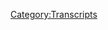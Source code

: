 {{Transcript
    | title         = [[373: April 24, 2013]]
    | caption       = [https://knowledgefight.libsyn.com/knowledge-fight-april-24-2013 Listen to this episode on Libsyn]
    | episodeNumber = [[373: April 24, 2013|373]]
    | length        = 02:13:36
}}

{{MessageBox
    | header     = Warning: Bot Generated Content
    | text       = This transcript was automatically generated by transcription software and likely contains many mistakes and misattributions. Please check the audio for definitive quotes, attribution, and context.
    | image      = N3yvass4myg91.webp
    | imagewidth = 50px
    | id         = warning
}}

{{TranscriptBlock
    | name      = Unknown Speaker
    | timestamp = 00:00:00.000
    | text      = N-N-N-N-N-N-Knowledge Fight
}}

{{TranscriptBlock
    | name      = Unknown Speaker
    | timestamp = 00:00:12.880
    | text      = Damn, and, Jordan, I am SWEATING
}}

{{TranscriptBlock
    | name      = Unknown Speaker
    | timestamp = 00:00:17.960
    | text      = knowledgefight.com, it's time to pray
}}

{{TranscriptBlock
    | name      = Unknown Speaker
    | timestamp = 00:00:21.320
    | text      = I have great respect for knowledgefight
}}

{{TranscriptBlock
    | name      = Unknown Speaker
    | timestamp = 00:00:23.839
    | text      = knowledgefight
}}

{{TranscriptBlock
    | name      = Unknown Speaker
    | timestamp = 00:00:25.120
    | text      = I'm sick of them posing as if they're the good guys
}}

{{TranscriptBlock
    | name      = Unknown Speaker
    | timestamp = 00:00:27.359
    | text      = Shang, we are the bad guys, knowledgefight
}}

{{TranscriptBlock
    | name      = Unknown Speaker
    | timestamp = 00:00:30.000
    | text      = Dan and Jordan, knowledgefight
}}

{{TranscriptBlock
    | name      = Unknown Speaker
    | timestamp = 00:00:32.159
    | text      = Red Alert, Red Alert, Red Alert
}}

{{TranscriptBlock
    | name      = Unknown Speaker
    | timestamp = 00:00:34.960
    | text      = Need, need money, Red Alert, Red Alert
}}

{{TranscriptBlock
    | name      = Unknown Speaker
    | timestamp = 00:00:39.320
    | text      = Andy and Chansis, Andy and Chansis
}}

{{TranscriptBlock
    | name      = Unknown Speaker
    | timestamp = 00:00:42.159
    | text      = Stop it, Andy and Chansis, Andy and Chansis
}}

{{TranscriptBlock
    | name      = Unknown Speaker
    | timestamp = 00:00:46.200
    | text      = It's time to pray
}}

{{TranscriptBlock
    | name      = Unknown Speaker
    | timestamp = 00:00:47.079
    | text      = Andy and Chansis, you're on the air, thanks for holding us
}}

{{TranscriptBlock
    | name      = Unknown Speaker
    | timestamp = 00:00:49.399
    | text      = Hello Alex, I'm a 6-pin caller, I'm a huge fan
}}

{{TranscriptBlock
    | name      = Unknown Speaker
    | timestamp = 00:00:51.719
    | text      = I love your work
}}

{{TranscriptBlock
    | name      = Unknown Speaker
    | timestamp = 00:00:52.960
    | text      = knowledgefight
}}

{{TranscriptBlock
    | name      = Unknown Speaker
    | timestamp = 00:00:54.759
    | text      = knowledgefight.com
}}

{{TranscriptBlock
    | name      = Unknown Speaker
    | timestamp = 00:00:58.399
    | text      = I love you
}}

{{TranscriptBlock
    | name      = Unknown Speaker
    | timestamp = 00:00:59.200
    | text      = Hey everybody, welcome back to Knowledge Fight, I'm Dan
}}

{{TranscriptBlock
    | name      = Unknown Speaker
    | timestamp = 00:01:01.119
    | text      = I'm Jordan
}}

{{TranscriptBlock
    | name      = Unknown Speaker
    | timestamp = 00:01:01.719
    | text      = We're a couple dudes, like to sit around, drink novelty beverages
}}

{{TranscriptBlock
    | name      = Unknown Speaker
    | timestamp = 00:01:04.000
    | text      = and talk a little bit about Alex Jones
}}

{{TranscriptBlock
    | name      = Unknown Speaker
    | timestamp = 00:01:05.719
    | text      = Indeed we are Dan
}}

{{TranscriptBlock
    | name      = Unknown Speaker
    | timestamp = 00:01:07.640
    | text      = Jordan
}}

{{TranscriptBlock
    | name      = Unknown Speaker
    | timestamp = 00:01:08.200
    | text      = Dan?
}}

{{TranscriptBlock
    | name      = Unknown Speaker
    | timestamp = 00:01:08.719
    | text      = Jordan
}}

{{TranscriptBlock
    | name      = Unknown Speaker
    | timestamp = 00:01:09.480
    | text      = Let me ask you a question
}}

{{TranscriptBlock
    | name      = Unknown Speaker
    | timestamp = 00:01:10.480
    | text      = Got it
}}

{{TranscriptBlock
    | name      = Unknown Speaker
    | timestamp = 00:01:11.200
    | text      = Have you ever been stood up?
}}

{{TranscriptBlock
    | name      = Unknown Speaker
    | timestamp = 00:01:13.040
    | text      = Yeah, yeah, I got stood up by a therapist once
}}

{{TranscriptBlock
    | name      = Unknown Speaker
    | timestamp = 00:01:16.400
    | text      = Actually led to the end of a relationship
}}

{{TranscriptBlock
    | name      = Unknown Speaker
    | timestamp = 00:01:18.079
    | text      = You were going on a date, or?
}}

{{TranscriptBlock
    | name      = Unknown Speaker
    | timestamp = 00:01:19.280
    | text      = No
}}

{{TranscriptBlock
    | name      = Unknown Speaker
    | timestamp = 00:01:20.359
    | text      = I had, I used to be really bad at keeping appointments
}}

{{TranscriptBlock
    | name      = Unknown Speaker
    | timestamp = 00:01:24.200
    | text      = and I still am a little bit, but when I really focus on it
}}

{{TranscriptBlock
    | name      = Unknown Speaker
    | timestamp = 00:01:27.920
    | text      = I'm pretty good at it
}}

{{TranscriptBlock
    | name      = Unknown Speaker
    | timestamp = 00:01:29.879
    | text      = You know, writing down, making, double checking everything
}}

{{TranscriptBlock
    | name      = Unknown Speaker
    | timestamp = 00:01:32.640
    | text      = You got a calendar up there
}}

{{TranscriptBlock
    | name      = Unknown Speaker
    | timestamp = 00:01:33.519
    | text      = Sure
}}

{{TranscriptBlock
    | name      = Unknown Speaker
    | timestamp = 00:01:34.719
    | text      = And so back in Missouri, I had a therapist that I was working with
}}

{{TranscriptBlock
    | name      = Unknown Speaker
    | timestamp = 00:01:39.079
    | text      = and I had written down a date that we, for our next session
}}

{{TranscriptBlock
    | name      = Unknown Speaker
    | timestamp = 00:01:43.280
    | text      = you know, I knew when we were supposed to meet up
}}

{{TranscriptBlock
    | name      = Unknown Speaker
    | timestamp = 00:01:46.640
    | text      = Now, at this point in my life, things were real bad
}}

{{TranscriptBlock
    | name      = Unknown Speaker
    | timestamp = 00:01:50.319
    | text      = I was very broke
}}

{{TranscriptBlock
    | name      = Unknown Speaker
    | timestamp = 00:01:51.480
    | text      = and I could barely afford gas
}}

{{TranscriptBlock
    | name      = Unknown Speaker
    | timestamp = 00:01:53.319
    | text      = and I was in a
}}

{{TranscriptBlock
    | name      = Unknown Speaker
    | timestamp = 00:01:54.799
    | text      = Things have changed so little
}}

{{TranscriptBlock
    | name      = Unknown Speaker
    | timestamp = 00:01:56.680
    | text      = So little
}}

{{TranscriptBlock
    | name      = Unknown Speaker
    | timestamp = 00:01:57.519
    | text      = I was in a particularly tight situation at that time of the month
}}

{{TranscriptBlock
    | name      = Unknown Speaker
    | timestamp = 00:02:02.840
    | text      = I'm not entirely sure all of the circumstances surrounding it
}}

{{TranscriptBlock
    | name      = Unknown Speaker
    | timestamp = 00:02:05.519
    | text      = but I end up, like, last bit of gas
}}

{{TranscriptBlock
    | name      = Unknown Speaker
    | timestamp = 00:02:09.400
    | text      = just, like, to get to the therapist's office
}}

{{TranscriptBlock
    | name      = Unknown Speaker
    | timestamp = 00:02:12.719
    | text      = Yeah, on neutral at the very end, sliding in there
}}

{{TranscriptBlock
    | name      = Unknown Speaker
    | timestamp = 00:02:15.960
    | text      = Yeah, yeah
}}

{{TranscriptBlock
    | name      = Unknown Speaker
    | timestamp = 00:02:16.560
    | text      = And, like, I'm just, like, real, like, I did it, I stuck to it
}}

{{TranscriptBlock
    | name      = Unknown Speaker
    | timestamp = 00:02:21.280
    | text      = I show up, no one's there
}}

{{TranscriptBlock
    | name      = Unknown Speaker
    | timestamp = 00:02:23.560
    | text      = No one's there at the office
}}

{{TranscriptBlock
    | name      = Unknown Speaker
    | timestamp = 00:02:25.199
    | text      = It's just completely dead
}}

{{TranscriptBlock
    | name      = Unknown Speaker
    | timestamp = 00:02:27.159
    | text      = No one, I was just
}}

{{TranscriptBlock
    | name      = Unknown Speaker
    | timestamp = 00:02:29.599
    | text      = Just empty
}}

{{TranscriptBlock
    | name      = Unknown Speaker
    | timestamp = 00:02:30.319
    | text      = I'm just furious
}}

{{TranscriptBlock
    | name      = Unknown Speaker
    | timestamp = 00:02:31.319
    | text      = Like they went out of business
}}

{{TranscriptBlock
    | name      = Unknown Speaker
    | timestamp = 00:02:32.639
    | text      = Yeah, basically
}}

{{TranscriptBlock
    | name      = Unknown Speaker
    | timestamp = 00:02:33.759
    | text      = And so I end up, like, getting back in my car, getting home
}}

{{TranscriptBlock
    | name      = Unknown Speaker
    | timestamp = 00:02:37.000
    | text      = and I double check everything
}}

{{TranscriptBlock
    | name      = Unknown Speaker
    | timestamp = 00:02:39.080
    | text      = All of my calendars, everything
}}

{{TranscriptBlock
    | name      = Unknown Speaker
    | timestamp = 00:02:40.439
    | text      = I had the right time, I had the right day, everything
}}

{{TranscriptBlock
    | name      = Unknown Speaker
    | timestamp = 00:02:43.120
    | text      = and so I confront my therapist about it
}}

{{TranscriptBlock
    | name      = Unknown Speaker
    | timestamp = 00:02:45.759
    | text      = and he is not giving an inch
}}

{{TranscriptBlock
    | name      = Unknown Speaker
    | timestamp = 00:02:48.080
    | text      = Oh, of course not, no
}}

{{TranscriptBlock
    | name      = Unknown Speaker
    | timestamp = 00:02:49.319
    | text      = He insists I had the wrong time
}}

{{TranscriptBlock
    | name      = Unknown Speaker
    | timestamp = 00:02:52.000
    | text      = That's a bad therapist
}}

{{TranscriptBlock
    | name      = Unknown Speaker
    | timestamp = 00:02:53.080
    | text      = It's one of those things, too, like, I look back on that
}}

{{TranscriptBlock
    | name      = Unknown Speaker
    | timestamp = 00:02:55.199
    | text      = and it's like, did I have the wrong time?
}}

{{TranscriptBlock
    | name      = Unknown Speaker
    | timestamp = 00:02:56.599
    | text      = And even now, like, 10, 12, I don't know, maybe even 15 years later
}}

{{TranscriptBlock
    | name      = Unknown Speaker
    | timestamp = 00:03:01.120
    | text      = I am certain I had the right time
}}

{{TranscriptBlock
    | name      = Unknown Speaker
    | timestamp = 00:03:03.759
    | text      = You will not be gaslit by a fucking Missouri therapist
}}

{{TranscriptBlock
    | name      = Unknown Speaker
    | timestamp = 00:03:07.080
    | text      = Yeah, so that ended that sort of working together relationship
}}

{{TranscriptBlock
    | name      = Unknown Speaker
    | timestamp = 00:03:12.240
    | text      = I've always resented that a little bit
}}

{{TranscriptBlock
    | name      = Unknown Speaker
    | timestamp = 00:03:15.439
    | text      = Stood up by a therapist, real bummer
}}

{{TranscriptBlock
    | name      = Unknown Speaker
    | timestamp = 00:03:18.400
    | text      = Man, that's such a high level of responsibility, too
}}

{{TranscriptBlock
    | name      = Unknown Speaker
    | timestamp = 00:03:22.479
    | text      = You can't be standing people up if you're a therapist
}}

{{TranscriptBlock
    | name      = Unknown Speaker
    | timestamp = 00:03:24.960
    | text      = No, it's your job to be there
}}

{{TranscriptBlock
    | name      = Unknown Speaker
    | timestamp = 00:03:26.879
    | text      = Yeah, that's, yeah, literally your job is to be there for people
}}

{{TranscriptBlock
    | name      = Unknown Speaker
    | timestamp = 00:03:31.439
    | text      = Outside of that, I mean, I'm sure I have been stood up, like, on dates or something
}}

{{TranscriptBlock
    | name      = Unknown Speaker
    | timestamp = 00:03:35.560
    | text      = I'm positive I have, but I never really take those too personal
}}

{{TranscriptBlock
    | name      = Unknown Speaker
    | timestamp = 00:03:38.680
    | text      = Yeah, you take it in stride
}}

{{TranscriptBlock
    | name      = Unknown Speaker
    | timestamp = 00:03:40.199
    | text      = Kind of like, eh, there must be a reason
}}

{{TranscriptBlock
    | name      = Unknown Speaker
    | timestamp = 00:03:42.280
    | text      = Just kind of like, eh, I would probably stand me up, too
}}

{{TranscriptBlock
    | name      = Unknown Speaker
    | timestamp = 00:03:46.240
    | text      = See, now, that's why you needed to see that therapist in fucking Missouri
}}

{{TranscriptBlock
    | name      = Unknown Speaker
    | timestamp = 00:03:49.280
    | text      = Bingo
}}

{{TranscriptBlock
    | name      = Unknown Speaker
    | timestamp = 00:03:50.280
    | text      = It's his fault from the beginning
}}

{{TranscriptBlock
    | name      = Unknown Speaker
    | timestamp = 00:03:51.919
    | text      = I'll just be like, I'll have another drink and go home
}}

{{TranscriptBlock
    | name      = Unknown Speaker
    | timestamp = 00:03:53.840
    | text      = Yeah, yeah, yeah
}}

{{TranscriptBlock
    | name      = Unknown Speaker
    | timestamp = 00:03:55.199
    | text      = But, yeah, I don't know, I don't have too many memories that
}}

{{TranscriptBlock
    | name      = Unknown Speaker
    | timestamp = 00:03:58.599
    | text      = But I do have a lot of memories of listening to Alex Jones
}}

{{TranscriptBlock
    | name      = Unknown Speaker
    | timestamp = 00:04:01.680
    | text      = He's never stood me up
}}

{{TranscriptBlock
    | name      = Unknown Speaker
    | timestamp = 00:04:02.719
    | text      = Ah, that's true
}}

{{TranscriptBlock
    | name      = Unknown Speaker
    | timestamp = 00:04:04.800
    | text      = And tell you that right now
}}

{{TranscriptBlock
    | name      = Unknown Speaker
    | timestamp = 00:04:06.319
    | text      = That's true
}}

{{TranscriptBlock
    | name      = Unknown Speaker
    | timestamp = 00:04:07.120
    | text      = So, Jordan, today we, as mentioned on a Friday episode, we are back in the past
}}

{{TranscriptBlock
    | name      = Unknown Speaker
    | timestamp = 00:04:11.039
    | text      = Yes, thank God
}}

{{TranscriptBlock
    | name      = Unknown Speaker
    | timestamp = 00:04:12.039
    | text      = And it's very exciting for me
}}

{{TranscriptBlock
    | name      = Unknown Speaker
    | timestamp = 00:04:14.639
    | text      = Because as we go through this 2013 investigation
}}

{{TranscriptBlock
    | name      = Unknown Speaker
    | timestamp = 00:04:17.120
    | text      = Checking into the stuff that Alex did after Sandy Hook
}}

{{TranscriptBlock
    | name      = Unknown Speaker
    | timestamp = 00:04:20.040
    | text      = And now, more specifically, the Boston bombing
}}

{{TranscriptBlock
    | name      = Unknown Speaker
    | timestamp = 00:04:22.439
    | text      = So that's the phase we've entered here
}}

{{TranscriptBlock
    | name      = Unknown Speaker
    | timestamp = 00:04:24.160
    | text      = We are now at April 24th, 2013, which is my birthday
}}

{{TranscriptBlock
    | name      = Unknown Speaker
    | timestamp = 00:04:28.360
    | text      = Hey, happy birthday, Dan from the past
}}

{{TranscriptBlock
    | name      = Unknown Speaker
    | timestamp = 00:04:31.360
    | text      = So now we get to see if Alex Jones has any gifts to give me
}}

{{TranscriptBlock
    | name      = Unknown Speaker
    | timestamp = 00:04:37.079
    | text      = Six years in the past
}}

{{TranscriptBlock
    | name      = Unknown Speaker
    | timestamp = 00:04:38.879
    | text      = I'm going to imagine you on this day wearing a little birthday crown
}}

{{TranscriptBlock
    | name      = Unknown Speaker
    | timestamp = 00:04:41.879
    | text      = If that's okay with you
}}

{{TranscriptBlock
    | name      = Unknown Speaker
    | timestamp = 00:04:42.879
    | text      = Sure, by all means
}}

{{TranscriptBlock
    | name      = Unknown Speaker
    | timestamp = 00:04:43.879
    | text      = Alright
}}

{{TranscriptBlock
    | name      = Unknown Speaker
    | timestamp = 00:04:44.879
    | text      = So before we get down to my birthday episode of Alex Jones' Boston bombing coverage
}}

{{TranscriptBlock
    | name      = Unknown Speaker
    | timestamp = 00:04:48.800
    | text      = We're going to take a little moment to say thank you to some folks who have signed up
}}

{{TranscriptBlock
    | name      = Unknown Speaker
    | timestamp = 00:04:51.839
    | text      = And are supporting the show
}}

{{TranscriptBlock
    | name      = Unknown Speaker
    | timestamp = 00:04:52.959
    | text      = So, first of all, Will, thank you so much, you are now a policy wonk
}}

{{TranscriptBlock
    | name      = Unknown Speaker
    | timestamp = 00:04:56.079
    | text      = I'm a policy wonk
}}

{{TranscriptBlock
    | name      = Unknown Speaker
    | timestamp = 00:04:57.079
    | text      = Thanks, Will
}}

{{TranscriptBlock
    | name      = Unknown Speaker
    | timestamp = 00:04:58.079
    | text      = Next, Nick, thank you so much, you're now a policy wonk
}}

{{TranscriptBlock
    | name      = Unknown Speaker
    | timestamp = 00:05:00.480
    | text      = I'm a policy wonk
}}

{{TranscriptBlock
    | name      = Unknown Speaker
    | timestamp = 00:05:01.480
    | text      = Thank you, Nick
}}

{{TranscriptBlock
    | name      = Unknown Speaker
    | timestamp = 00:05:02.480
    | text      = Next, Pasta Claw, you are now a policy wonk
}}

{{TranscriptBlock
    | name      = Unknown Speaker
    | timestamp = 00:05:05.459
    | text      = I'm a policy wonk
}}

{{TranscriptBlock
    | name      = Unknown Speaker
    | timestamp = 00:05:06.459
    | text      = Thank you, Pasta Claw
}}

{{TranscriptBlock
    | name      = Unknown Speaker
    | timestamp = 00:05:07.459
    | text      = Thank you so much
}}

{{TranscriptBlock
    | name      = Unknown Speaker
    | timestamp = 00:05:08.459
    | text      = Next, Adam, thank you so much, you are now a policy wonk
}}

{{TranscriptBlock
    | name      = Unknown Speaker
    | timestamp = 00:05:10.639
    | text      = I'm a policy wonk
}}

{{TranscriptBlock
    | name      = Unknown Speaker
    | timestamp = 00:05:11.639
    | text      = Thank you, Adam
}}

{{TranscriptBlock
    | name      = Unknown Speaker
    | timestamp = 00:05:12.639
    | text      = Thank you, Adam
}}

{{TranscriptBlock
    | name      = Unknown Speaker
    | timestamp = 00:05:13.639
    | text      = Thank you so much. You are now a policy wonk.
}}

{{TranscriptBlock
    | name      = Unknown Speaker
    | timestamp = 00:05:16.139
    | text      = I'm a policy wonk.
}}

{{TranscriptBlock
    | name      = Unknown Speaker
    | timestamp = 00:05:17.139
    | text      = Thank you, Kathleen.
}}

{{TranscriptBlock
    | name      = Unknown Speaker
    | timestamp = 00:05:18.139
    | text      = Thank you so much. Thanks, Joshua.
}}

{{TranscriptBlock
    | name      = Unknown Speaker
    | timestamp = 00:05:19.639
    | text      = Thank you so much. You are now a policy wonk.
}}

{{TranscriptBlock
    | name      = Unknown Speaker
    | timestamp = 00:05:21.139
    | text      = I'm a policy wonk.
}}

{{TranscriptBlock
    | name      = Unknown Speaker
    | timestamp = 00:05:22.139
    | text      = Thank you, Joshua.
}}

{{TranscriptBlock
    | name      = Unknown Speaker
    | timestamp = 00:05:23.139
    | text      = And finally, Clayton. Thank you so much.
}}

{{TranscriptBlock
    | name      = Unknown Speaker
    | timestamp = 00:05:25.139
    | text      = It's not this guy, but I wish it was.
}}

{{TranscriptBlock
    | name      = Unknown Speaker
    | timestamp = 00:05:27.639
    | text      = The lead singer of Blood, Sweat, and Tears, David Clayton Thomas.
}}

{{TranscriptBlock
    | name      = Unknown Speaker
    | timestamp = 00:05:31.139
    | text      = David Clayton Thomas.
}}

{{TranscriptBlock
    | name      = Unknown Speaker
    | timestamp = 00:05:32.139
    | text      = One of the best horn rock vocalists.
}}

{{TranscriptBlock
    | name      = Unknown Speaker
    | timestamp = 00:05:34.139
    | text      = Sure. Sure.
}}

{{TranscriptBlock
    | name      = Unknown Speaker
    | timestamp = 00:05:35.639
    | text      = Which is a crowded list.
}}

{{TranscriptBlock
    | name      = Unknown Speaker
    | timestamp = 00:05:38.639
    | text      = I don't even know where to begin making that top five.
}}

{{TranscriptBlock
    | name      = Unknown Speaker
    | timestamp = 00:05:41.139
    | text      = There's too many.
}}

{{TranscriptBlock
    | name      = Unknown Speaker
    | timestamp = 00:05:42.139
    | text      = Well, Dickie Barrett from Mighty, Mighty Ballstones.
}}

{{TranscriptBlock
    | name      = Unknown Speaker
    | timestamp = 00:05:44.639
    | text      = The end.
}}

{{TranscriptBlock
    | name      = Unknown Speaker
    | timestamp = 00:05:45.639
    | text      = The guy from Chase.
}}

{{TranscriptBlock
    | name      = Unknown Speaker
    | timestamp = 00:05:48.139
    | text      = The guy from Ides of March. They had some horns.
}}

{{TranscriptBlock
    | name      = Unknown Speaker
    | timestamp = 00:05:51.139
    | text      = Anyway, Clayton, thank you so much. You're now a policy wonk.
}}

{{TranscriptBlock
    | name      = Unknown Speaker
    | timestamp = 00:05:53.639
    | text      = I'm a policy wonk.
}}

{{TranscriptBlock
    | name      = Unknown Speaker
    | timestamp = 00:05:54.639
    | text      = Thank you so much, Clayton.
}}

{{TranscriptBlock
    | name      = Unknown Speaker
    | timestamp = 00:05:55.639
    | text      = Yes, thank you.
}}

{{TranscriptBlock
    | name      = Unknown Speaker
    | timestamp = 00:05:56.639
    | text      = If you're listening out there and you love Blood, Sweat, and Tears or this podcast,
}}

{{TranscriptBlock
    | name      = Unknown Speaker
    | timestamp = 00:06:00.139
    | text      = you can support our show by going to our website, knowledgefight.com.
}}

{{TranscriptBlock
    | name      = Unknown Speaker
    | timestamp = 00:06:03.139
    | text      = Clicking the button that says support the show, we would appreciate it.
}}

{{TranscriptBlock
    | name      = Unknown Speaker
    | timestamp = 00:06:05.139
    | text      = It'd be very helpful.
}}

{{TranscriptBlock
    | name      = Unknown Speaker
    | timestamp = 00:06:06.139
    | text      = So, Jordan.
}}

{{TranscriptBlock
    | name      = Unknown Speaker
    | timestamp = 00:06:07.139
    | text      = Yeah.
}}

{{TranscriptBlock
    | name      = Unknown Speaker
    | timestamp = 00:06:08.139
    | text      = Last we left off, Alex is doing everything he can in his power to create various conspiracy theories
}}

{{TranscriptBlock
    | name      = Unknown Speaker
    | timestamp = 00:06:15.139
    | text      = surrounding the bombing.
}}

{{TranscriptBlock
    | name      = Unknown Speaker
    | timestamp = 00:06:16.139
    | text      = Right.
}}

{{TranscriptBlock
    | name      = Unknown Speaker
    | timestamp = 00:06:17.139
    | text      = Just taking whatever piece of information comes out and molding his theory to match that.
}}

{{TranscriptBlock
    | name      = Unknown Speaker
    | timestamp = 00:06:22.139
    | text      = Right.
}}

{{TranscriptBlock
    | name      = Unknown Speaker
    | timestamp = 00:06:23.139
    | text      = As well as manipulating things about those stories to match what he had already determined.
}}

{{TranscriptBlock
    | name      = Unknown Speaker
    | timestamp = 00:06:28.139
    | text      = And I think we will see a continuation of this.
}}

{{TranscriptBlock
    | name      = Unknown Speaker
    | timestamp = 00:06:31.139
    | text      = Right.
}}

{{TranscriptBlock
    | name      = Unknown Speaker
    | timestamp = 00:06:32.139
    | text      = And actually, I think there's some really interesting stuff that happens on this episode.
}}

{{TranscriptBlock
    | name      = Unknown Speaker
    | timestamp = 00:06:35.139
    | text      = All joking about it being my birthday aside.
}}

{{TranscriptBlock
    | name      = Unknown Speaker
    | timestamp = 00:06:38.139
    | text      = There's some really...
}}

{{TranscriptBlock
    | name      = Unknown Speaker
    | timestamp = 00:06:39.139
    | text      = There's something to celebrate.
}}

{{TranscriptBlock
    | name      = Unknown Speaker
    | timestamp = 00:06:40.139
    | text      = Yes, absolutely.
}}

{{TranscriptBlock
    | name      = Unknown Speaker
    | timestamp = 00:06:41.139
    | text      = Gotcha. Okay.
}}

{{TranscriptBlock
    | name      = Unknown Speaker
    | timestamp = 00:06:42.139
    | text      = But we start off with Alex basically completely admitting that he sent Dan Badandi to go to
}}

{{TranscriptBlock
    | name      = Unknown Speaker
    | timestamp = 00:06:49.139
    | text      = the press conferences that he ended up disrupting with his bombastic questioning.
}}

{{TranscriptBlock
    | name      = Unknown Speaker
    | timestamp = 00:06:57.139
    | text      = Dan Badandi, m4wars.com, East Coast reporter, privately and now publicly known as The Kraken.
}}

{{TranscriptBlock
    | name      = Unknown Speaker
    | timestamp = 00:07:04.139
    | text      = I said like...
}}

{{TranscriptBlock
    | name      = Unknown Speaker
    | timestamp = 00:07:06.139
    | text      = I said...
}}

{{TranscriptBlock
    | name      = Unknown Speaker
    | timestamp = 00:07:07.139
    | text      = Monday, John Brown walks up and says, do we release The Kraken?
}}

{{TranscriptBlock
    | name      = Unknown Speaker
    | timestamp = 00:07:10.139
    | text      = That's our nickname for him.
}}

{{TranscriptBlock
    | name      = Unknown Speaker
    | timestamp = 00:07:11.139
    | text      = And I said, yes, release The Kraken.
}}

{{TranscriptBlock
    | name      = Unknown Speaker
    | timestamp = 00:07:13.139
    | text      = That was at like three o'clock right after the bombing happened as he's in Rhode Island
}}

{{TranscriptBlock
    | name      = Unknown Speaker
    | timestamp = 00:07:17.139
    | text      = right outside Boston.
}}

{{TranscriptBlock
    | name      = Unknown Speaker
    | timestamp = 00:07:18.139
    | text      = So, I mean, that is very interesting and...
}}

{{TranscriptBlock
    | name      = Unknown Speaker
    | timestamp = 00:07:23.139
    | text      = That is very interesting.
}}

{{TranscriptBlock
    | name      = Unknown Speaker
    | timestamp = 00:07:24.139
    | text      = Yeah.
}}

{{TranscriptBlock
    | name      = Unknown Speaker
    | timestamp = 00:07:25.139
    | text      = What does he say about that relationship now again?
}}

{{TranscriptBlock
    | name      = Unknown Speaker
    | timestamp = 00:07:27.139
    | text      = He does not like to make it so overt that he tells Badandi what to do
}}

{{TranscriptBlock
    | name      = Unknown Speaker
    | timestamp = 00:07:32.139
    | text      = because the times that Dan Badandi went down to Newtown in Connecticut and harassed the
}}

{{TranscriptBlock
    | name      = Unknown Speaker
    | timestamp = 00:07:39.139
    | text      = victims' families and the lawyers and the people involved in the Sandy Hook situation
}}

{{TranscriptBlock
    | name      = Unknown Speaker
    | timestamp = 00:07:45.139
    | text      = was after this point, after April 2013.
}}

{{TranscriptBlock
    | name      = Unknown Speaker
    | timestamp = 00:07:48.139
    | text      = Ooh, that's not good.
}}

{{TranscriptBlock
    | name      = Unknown Speaker
    | timestamp = 00:07:49.139
    | text      = So if Alex has established a precedent here that he deploys The Kraken...
}}

{{TranscriptBlock
    | name      = Unknown Speaker
    | timestamp = 00:07:54.139
    | text      = He does release The Kraken on occasion.
}}

{{TranscriptBlock
    | name      = Unknown Speaker
    | timestamp = 00:07:56.139
    | text      = Yeah, that does seem to indicate that possibly the behaviors that Dan Badandi illustrated
}}

{{TranscriptBlock
    | name      = Unknown Speaker
    | timestamp = 00:08:03.139
    | text      = and did in Newtown were at the behest of the one releasing The Kraken.
}}

{{TranscriptBlock
    | name      = Unknown Speaker
    | timestamp = 00:08:09.139
    | text      = Yeah, and Alex can't be like, no, no, no.
}}

{{TranscriptBlock
    | name      = Unknown Speaker
    | timestamp = 00:08:11.139
    | text      = It was my underling who did it and they didn't ask me about it very clearly.
}}

{{TranscriptBlock
    | name      = Unknown Speaker
    | timestamp = 00:08:15.139
    | text      = It was like, hey, Alex, should we allow this man to harass people?
}}

{{TranscriptBlock
    | name      = Unknown Speaker
    | timestamp = 00:08:19.139
    | text      = And he was like, go for it.
}}

{{TranscriptBlock
    | name      = Unknown Speaker
    | timestamp = 00:08:20.139
    | text      = And Dan Badandi's only skill is yelling at people and being a dick.
}}

{{TranscriptBlock
    | name      = Unknown Speaker
    | timestamp = 00:08:25.139
    | text      = Yeah, so the idea that Alex...
}}

{{TranscriptBlock
    | name      = Unknown Speaker
    | timestamp = 00:08:26.139
    | text      = Man, that's a common skill.
}}

{{TranscriptBlock
    | name      = Unknown Speaker
    | timestamp = 00:08:28.139
    | text      = So Alex, like a couple hours after the bombing, had already decided, well, we're disrupting
}}

{{TranscriptBlock
    | name      = Unknown Speaker
    | timestamp = 00:08:33.139
    | text      = this.
}}

{{TranscriptBlock
    | name      = Unknown Speaker
    | timestamp = 00:08:34.139
    | text      = Like he had no reason by that point to think this is a false flag, although we know that
}}

{{TranscriptBlock
    | name      = Unknown Speaker
    | timestamp = 00:08:39.139
    | text      = he determined it immediately.
}}

{{TranscriptBlock
    | name      = Unknown Speaker
    | timestamp = 00:08:40.139
    | text      = Yes, yeah, yeah, yeah.
}}

{{TranscriptBlock
    | name      = Unknown Speaker
    | timestamp = 00:08:41.139
    | text      = He had no reason to think like, well, what we need is a bombastic guy who's going to
}}

{{TranscriptBlock
    | name      = Unknown Speaker
    | timestamp = 00:08:45.139
    | text      = yell the truth at people.
}}

{{TranscriptBlock
    | name      = Unknown Speaker
    | timestamp = 00:08:47.139
    | text      = He just knew like, hey, there's going to be a lot of media attention here.
}}

{{TranscriptBlock
    | name      = Unknown Speaker
    | timestamp = 00:08:50.139
    | text      = Yep.
}}

{{TranscriptBlock
    | name      = Unknown Speaker
    | timestamp = 00:08:51.139
    | text      = Let's get...
}}

{{TranscriptBlock
    | name      = Unknown Speaker
    | timestamp = 00:08:52.139
    | text      = Put Infowars on TV.
}}

{{TranscriptBlock
    | name      = Unknown Speaker
    | timestamp = 00:08:53.139
    | text      = This is our firebrand.
}}

{{TranscriptBlock
    | name      = Unknown Speaker
    | timestamp = 00:08:55.139
    | text      = I'm resistant to call him a gadfly, but let's get that guy.
}}

{{TranscriptBlock
    | name      = Unknown Speaker
    | timestamp = 00:09:01.139
    | text      = Gadfly?
}}

{{TranscriptBlock
    | name      = Unknown Speaker
    | timestamp = 00:09:02.139
    | text      = He's not a gadfly.
}}

{{TranscriptBlock
    | name      = Unknown Speaker
    | timestamp = 00:09:03.139
    | text      = Yeah, you should definitely stay resistant to calling him that.
}}

{{TranscriptBlock
    | name      = Unknown Speaker
    | timestamp = 00:09:05.139
    | text      = So Alex is really bragging about Dan Badandi on this beginning of this episode.
}}

{{TranscriptBlock
    | name      = Unknown Speaker
    | timestamp = 00:09:10.139
    | text      = And a big part of it is because he got on national news, international news yelling
}}

{{TranscriptBlock
    | name      = Unknown Speaker
    | timestamp = 00:09:16.139
    | text      = Infowars.com, which led to a ton of fucking traffic.
}}

{{TranscriptBlock
    | name      = Unknown Speaker
    | timestamp = 00:09:19.139
    | text      = So he's the toast of the town at Infowars right now.
}}

{{TranscriptBlock
    | name      = Unknown Speaker
    | timestamp = 00:09:22.139
    | text      = Sure, sure.
}}

{{TranscriptBlock
    | name      = Unknown Speaker
    | timestamp = 00:09:23.139
    | text      = So Alex is talking about how big his head is.
}}

{{TranscriptBlock
    | name      = Unknown Speaker
    | timestamp = 00:09:26.139
    | text      = And I think that this dips into a little bit of phrenology accidentally.
}}

{{TranscriptBlock
    | name      = Unknown Speaker
    | timestamp = 00:09:30.139
    | text      = What?
}}

{{TranscriptBlock
    | name      = Unknown Speaker
    | timestamp = 00:09:31.139
    | text      = There is a deep fascination with head size that happens at the beginning of this episode.
}}

{{TranscriptBlock
    | name      = Unknown Speaker
    | timestamp = 00:09:36.139
    | text      = Weird.
}}

{{TranscriptBlock
    | name      = Unknown Speaker
    | timestamp = 00:09:37.139
    | text      = All right, I'm sorry.
}}

{{TranscriptBlock
    | name      = Unknown Speaker
    | timestamp = 00:09:38.139
    | text      = I promise to be in a good mood today because I was basically in a controlled rage all yesterday.
}}

{{TranscriptBlock
    | name      = Unknown Speaker
    | timestamp = 00:09:42.139
    | text      = That is not an act, by the way.
}}

{{TranscriptBlock
    | name      = Unknown Speaker
    | timestamp = 00:09:45.139
    | text      = Sounds like it is.
}}

{{TranscriptBlock
    | name      = Unknown Speaker
    | timestamp = 00:09:46.139
    | text      = And I have decided to be more friendly and I've decided to be nicer and I've decided
}}

{{TranscriptBlock
    | name      = Unknown Speaker
    | timestamp = 00:09:54.139
    | text      = to be nice.
}}

{{TranscriptBlock
    | name      = Unknown Speaker
    | timestamp = 00:09:56.139
    | text      = By the way, Jakari Jackson is in the control room right now.
}}

{{TranscriptBlock
    | name      = Unknown Speaker
    | timestamp = 00:09:59.139
    | text      = He ran over here.
}}

{{TranscriptBlock
    | name      = Unknown Speaker
    | timestamp = 00:10:00.139
    | text      = Are you jealous that Dan Badandi has a bigger bald head than you, Jakari?
}}

{{TranscriptBlock
    | name      = Unknown Speaker
    | timestamp = 00:10:04.139
    | text      = You just said you're gonna be nice.
}}

{{TranscriptBlock
    | name      = Unknown Speaker
    | timestamp = 00:10:05.139
    | text      = Are you a little bit jealous right now?
}}

{{TranscriptBlock
    | name      = Unknown Speaker
    | timestamp = 00:10:06.639
    | text      = No, I'm not jealous that Dan Badandi has a, actually I think my head is bigger than Dan's.
}}

{{TranscriptBlock
    | name      = Unknown Speaker
    | timestamp = 00:10:11.139
    | text      = Packed.
}}

{{TranscriptBlock
    | name      = Unknown Speaker
    | timestamp = 00:10:12.139
    | text      = That's ridiculous.
}}

{{TranscriptBlock
    | name      = Unknown Speaker
    | timestamp = 00:10:13.139
    | text      = Preposterous.
}}

{{TranscriptBlock
    | name      = Unknown Speaker
    | timestamp = 00:10:14.139
    | text      = His is more bald because Dan shaves with razors.
}}

{{TranscriptBlock
    | name      = Unknown Speaker
    | timestamp = 00:10:18.139
    | text      = I shave with clippers.
}}

{{TranscriptBlock
    | name      = Unknown Speaker
    | timestamp = 00:10:20.139
    | text      = You know what?
}}

{{TranscriptBlock
    | name      = Unknown Speaker
    | timestamp = 00:10:21.139
    | text      = I bet next time he's in town, we will have a contest on air.
}}

{{TranscriptBlock
    | name      = Unknown Speaker
    | timestamp = 00:10:24.139
    | text      = We will make $500 prize.
}}

{{TranscriptBlock
    | name      = Unknown Speaker
    | timestamp = 00:10:26.139
    | text      = We will measure circumference of the cranium.
}}

{{TranscriptBlock
    | name      = Unknown Speaker
    | timestamp = 00:10:28.139
    | text      = If you want to give a $500 prize with the biggest head.
}}

{{TranscriptBlock
    | name      = Unknown Speaker
    | timestamp = 00:10:32.139
    | text      = Yes.
}}

{{TranscriptBlock
    | name      = Unknown Speaker
    | timestamp = 00:10:33.139
    | text      = Obviously I'm kind of joking that this is a phrenology related, but it's absurd.
}}

{{TranscriptBlock
    | name      = Unknown Speaker
    | timestamp = 00:10:37.139
    | text      = Like it keeps going.
}}

{{TranscriptBlock
    | name      = Unknown Speaker
    | timestamp = 00:10:39.139
    | text      = Alex keeps talking about relative head size.
}}

{{TranscriptBlock
    | name      = Unknown Speaker
    | timestamp = 00:10:43.139
    | text      = My head's bigger than yours, buddy.
}}

{{TranscriptBlock
    | name      = Unknown Speaker
    | timestamp = 00:10:44.139
    | text      = What are you talking?
}}

{{TranscriptBlock
    | name      = Unknown Speaker
    | timestamp = 00:10:45.139
    | text      = I got a bigger pumpkin than you.
}}

{{TranscriptBlock
    | name      = Unknown Speaker
    | timestamp = 00:10:47.139
    | text      = Yeah.
}}

{{TranscriptBlock
    | name      = Unknown Speaker
    | timestamp = 00:10:48.139
    | text      = Yeah.
}}

{{TranscriptBlock
    | name      = Unknown Speaker
    | timestamp = 00:10:49.139
    | text      = All right, Jakari.
}}

{{TranscriptBlock
    | name      = Unknown Speaker
    | timestamp = 00:10:50.139
    | text      = That's not why I came over here.
}}

{{TranscriptBlock
    | name      = Unknown Speaker
    | timestamp = 00:10:51.139
    | text      = I had some other business.
}}

{{TranscriptBlock
    | name      = Unknown Speaker
    | timestamp = 00:10:53.139
    | text      = You're a little bit jealous right now.
}}

{{TranscriptBlock
    | name      = Unknown Speaker
    | timestamp = 00:10:54.139
    | text      = Look, it's all right.
}}

{{TranscriptBlock
    | name      = Unknown Speaker
    | timestamp = 00:10:55.139
    | text      = Okay.
}}

{{TranscriptBlock
    | name      = Unknown Speaker
    | timestamp = 00:10:56.139
    | text      = It's all right.
}}

{{TranscriptBlock
    | name      = Unknown Speaker
    | timestamp = 00:10:57.139
    | text      = Okay.
}}

{{TranscriptBlock
    | name      = Unknown Speaker
    | timestamp = 00:10:58.139
    | text      = All right.
}}

{{TranscriptBlock
    | name      = Unknown Speaker
    | timestamp = 00:10:59.139
    | text      = I understand.
}}

{{TranscriptBlock
    | name      = Unknown Speaker
    | timestamp = 00:11:00.139
    | text      = All right.
}}

{{TranscriptBlock
    | name      = Unknown Speaker
    | timestamp = 00:11:01.139
    | text      = By the way, the AP and others are trying to imply that I'm basically involved with the
}}

{{TranscriptBlock
    | name      = Unknown Speaker
    | timestamp = 00:11:02.139
    | text      = bombers now.
}}

{{TranscriptBlock
    | name      = Unknown Speaker
    | timestamp = 00:11:04.139
    | text      = Well, so we're gonna cover it all.
}}

{{TranscriptBlock
    | name      = Unknown Speaker
    | timestamp = 00:11:06.139
    | text      = They had to blame the Tea Party one way or the other, huh?
}}

{{TranscriptBlock
    | name      = Unknown Speaker
    | timestamp = 00:11:09.139
    | text      = Pulled it right back.
}}

{{TranscriptBlock
    | name      = Unknown Speaker
    | timestamp = 00:11:10.139
    | text      = Quite a throwaway headline there.
}}

{{TranscriptBlock
    | name      = Unknown Speaker
    | timestamp = 00:11:12.139
    | text      = I'm sorry.
}}

{{TranscriptBlock
    | name      = Unknown Speaker
    | timestamp = 00:11:13.139
    | text      = I didn't mean to cut you off.
}}

{{TranscriptBlock
    | name      = Unknown Speaker
    | timestamp = 00:11:14.139
    | text      = What were you saying?
}}

{{TranscriptBlock
    | name      = Unknown Speaker
    | timestamp = 00:11:15.139
    | text      = I think Jakari has the right response to that.
}}

{{TranscriptBlock
    | name      = Unknown Speaker
    | timestamp = 00:11:17.139
    | text      = I didn't come over here for this.
}}

{{TranscriptBlock
    | name      = Unknown Speaker
    | timestamp = 00:11:19.139
    | text      = Which is just I didn't know.
}}

{{TranscriptBlock
    | name      = Unknown Speaker
    | timestamp = 00:11:21.139
    | text      = What?
}}

{{TranscriptBlock
    | name      = Unknown Speaker
    | timestamp = 00:11:22.139
    | text      = You're an abusive boss.
}}

{{TranscriptBlock
    | name      = Unknown Speaker
    | timestamp = 00:11:23.139
    | text      = Yeah.
}}

{{TranscriptBlock
    | name      = Unknown Speaker
    | timestamp = 00:11:24.139
    | text      = I don't think that there's necessarily phrenology related things here, but there is an interesting
}}

{{TranscriptBlock
    | name      = Unknown Speaker
    | timestamp = 00:11:29.340
    | text      = layer of Alex is a big old bigot, which we know generally speaking, and he's talking
}}

{{TranscriptBlock
    | name      = Unknown Speaker
    | timestamp = 00:11:34.980
    | text      = about it being good to have a larger head, which in that world leads you to phrenology.
}}

{{TranscriptBlock
    | name      = Unknown Speaker
    | timestamp = 00:11:41.139
    | text      = What are you talking about, Jakari?
}}

{{TranscriptBlock
    | name      = Unknown Speaker
    | timestamp = 00:11:43.139
    | text      = A white man has the biggest head.
}}

{{TranscriptBlock
    | name      = Unknown Speaker
    | timestamp = 00:11:45.139
    | text      = Of course.
}}

{{TranscriptBlock
    | name      = Unknown Speaker
    | timestamp = 00:11:46.139
    | text      = White men have bigger heads.
}}

{{TranscriptBlock
    | name      = Unknown Speaker
    | timestamp = 00:11:48.139
    | text      = This is science.
}}

{{TranscriptBlock
    | name      = Unknown Speaker
    | timestamp = 00:11:50.139
    | text      = Right.
}}

{{TranscriptBlock
    | name      = Unknown Speaker
    | timestamp = 00:11:51.139
    | text      = It's weird.
}}

{{TranscriptBlock
    | name      = Unknown Speaker
    | timestamp = 00:11:52.139
    | text      = That is weird.
}}

{{TranscriptBlock
    | name      = Unknown Speaker
    | timestamp = 00:11:53.139
    | text      = That's what happens when Alex decides to be friendly.
}}

{{TranscriptBlock
    | name      = Unknown Speaker
    | timestamp = 00:11:55.139
    | text      = You know, and he decides to have a happy time beginning of the show.
}}

{{TranscriptBlock
    | name      = Unknown Speaker
    | timestamp = 00:11:59.139
    | text      = I do like his version of like, I've decided to be nice.
}}

{{TranscriptBlock
    | name      = Unknown Speaker
    | timestamp = 00:12:04.139
    | text      = Jakari, I'm going to belittle you to your face.
}}

{{TranscriptBlock
    | name      = Unknown Speaker
    | timestamp = 00:12:06.139
    | text      = You have a small head.
}}

{{TranscriptBlock
    | name      = Unknown Speaker
    | timestamp = 00:12:08.139
    | text      = Next.
}}

{{TranscriptBlock
    | name      = Unknown Speaker
    | timestamp = 00:12:09.139
    | text      = So, the birthday gift I think is that, at very least, news has come out that Tamerlan
}}

{{TranscriptBlock
    | name      = Unknown Speaker
    | timestamp = 00:12:18.139
    | text      = Tsarnaev, the older brother in the bombing combo, was a fan of Infowars.
}}

{{TranscriptBlock
    | name      = Unknown Speaker
    | timestamp = 00:12:23.139
    | text      = I thought it was that Jakari's head grew two sizes this day.
}}

{{TranscriptBlock
    | name      = Unknown Speaker
    | timestamp = 00:12:26.139
    | text      = That is not a gift to me.
}}

{{TranscriptBlock
    | name      = Unknown Speaker
    | timestamp = 00:12:29.139
    | text      = I've been waiting for this bit of news to break, because I remember this wrinkle from
}}

{{TranscriptBlock
    | name      = Unknown Speaker
    | timestamp = 00:12:34.139
    | text      = the story from when real life was happening in 2013, and I'm excited that we've gotten
}}

{{TranscriptBlock
    | name      = Unknown Speaker
    | timestamp = 00:12:41.139
    | text      = to it, because I didn't remember exactly, you know, some of the details and how Alex
}}

{{TranscriptBlock
    | name      = Unknown Speaker
    | timestamp = 00:12:45.139
    | text      = responded to it.
}}

{{TranscriptBlock
    | name      = Unknown Speaker
    | timestamp = 00:12:46.139
    | text      = So, you know, you have news reports coming out about Tamerlan being a fan of Infowars.
}}

{{TranscriptBlock
    | name      = Unknown Speaker
    | timestamp = 00:12:53.139
    | text      = Sure.
}}

{{TranscriptBlock
    | name      = Unknown Speaker
    | timestamp = 00:12:54.139
    | text      = Alex just throws away that headline there.
}}

{{TranscriptBlock
    | name      = Unknown Speaker
    | timestamp = 00:12:56.139
    | text      = So, we'll get into it a little bit later when he actually touches on the story, but
}}

{{TranscriptBlock
    | name      = Unknown Speaker
    | timestamp = 00:13:00.139
    | text      = it's like, yes, when I heard that, I'm like, we are fucking moving along.
}}

{{TranscriptBlock
    | name      = Unknown Speaker
    | timestamp = 00:13:03.139
    | text      = Now's the time for it.
}}

{{TranscriptBlock
    | name      = Unknown Speaker
    | timestamp = 00:13:05.139
    | text      = So, as we've talked about on a previous episode, there's that whole ricin letter situation
}}

{{TranscriptBlock
    | name      = Unknown Speaker
    | timestamp = 00:13:10.139
    | text      = where the Elvis impersonator got arrested, but he was being set up by a guy who ran a
}}

{{TranscriptBlock
    | name      = Unknown Speaker
    | timestamp = 00:13:15.139
    | text      = conspiracy blog.
}}

{{TranscriptBlock
    | name      = Unknown Speaker
    | timestamp = 00:13:16.139
    | text      = At no point can you summarize that for me, and I will not find it absolutely wonderful.
}}

{{TranscriptBlock
    | name      = Unknown Speaker
    | timestamp = 00:13:20.139
    | text      = It's a pretty crazy story.
}}

{{TranscriptBlock
    | name      = Unknown Speaker
    | timestamp = 00:13:22.139
    | text      = Alex is still insisting that they're just shuffling around patsies and they're probably
}}

{{TranscriptBlock
    | name      = Unknown Speaker
    | timestamp = 00:13:26.139
    | text      = going to kill him.
}}

{{TranscriptBlock
    | name      = Unknown Speaker
    | timestamp = 00:13:28.139
    | text      = We also have big economic developments.
}}

{{TranscriptBlock
    | name      = Unknown Speaker
    | timestamp = 00:13:30.139
    | text      = We have big developments in the Ryerson case.
}}

{{TranscriptBlock
    | name      = Unknown Speaker
    | timestamp = 00:13:32.139
    | text      = I'm on record saying they'd probably go through two or three different patsies.
}}

{{TranscriptBlock
    | name      = Unknown Speaker
    | timestamp = 00:13:37.139
    | text      = That's what they tend to do whenever they've actually launched the anthrax or ricin attack
}}

{{TranscriptBlock
    | name      = Unknown Speaker
    | timestamp = 00:13:42.139
    | text      = themselves.
}}

{{TranscriptBlock
    | name      = Unknown Speaker
    | timestamp = 00:13:43.139
    | text      = And with ricin case crumbling, FBI targets new man, and then maybe the third or fourth
}}

{{TranscriptBlock
    | name      = Unknown Speaker
    | timestamp = 00:13:49.139
    | text      = patsy will be killed in police custody after confessing, of course, if they follow the
}}

{{TranscriptBlock
    | name      = Unknown Speaker
    | timestamp = 00:13:55.139
    | text      = standard stuff that they tend to do.
}}

{{TranscriptBlock
    | name      = Unknown Speaker
    | timestamp = 00:13:58.139
    | text      = I don't understand the standard.
}}

{{TranscriptBlock
    | name      = Unknown Speaker
    | timestamp = 00:14:01.139
    | text      = I don't understand any of this stuff that is absolutely not what happened.
}}

{{TranscriptBlock
    | name      = Unknown Speaker
    | timestamp = 00:14:05.139
    | text      = They're not giving you the deluxe package, Dan.
}}

{{TranscriptBlock
    | name      = Unknown Speaker
    | timestamp = 00:14:07.139
    | text      = They're just giving you the standard one.
}}

{{TranscriptBlock
    | name      = Unknown Speaker
    | timestamp = 00:14:09.139
    | text      = You don't need it.
}}

{{TranscriptBlock
    | name      = Unknown Speaker
    | timestamp = 00:14:10.139
    | text      = No frills?
}}

{{TranscriptBlock
    | name      = Unknown Speaker
    | timestamp = 00:14:11.139
    | text      = It's like the undercarriage in a warm climate.
}}

{{TranscriptBlock
    | name      = Unknown Speaker
    | timestamp = 00:14:13.139
    | text      = You just don't need it.
}}

{{TranscriptBlock
    | name      = Unknown Speaker
    | timestamp = 00:14:15.139
    | text      = This is a bad prediction, so I don't know what else to say.
}}

{{TranscriptBlock
    | name      = Unknown Speaker
    | timestamp = 00:14:21.139
    | text      = Alex starts talking about how the man, the media, the globalists, they all want you to
}}

{{TranscriptBlock
    | name      = Unknown Speaker
    | timestamp = 00:14:26.139
    | text      = think that the idea that this was a fake bombing, you know, false flag, all that good stuff.
}}

{{TranscriptBlock
    | name      = Unknown Speaker
    | timestamp = 00:14:32.139
    | text      = They want you to think that's a conspiracy theory.
}}

{{TranscriptBlock
    | name      = Unknown Speaker
    | timestamp = 00:14:35.139
    | text      = That is what it is, though.
}}

{{TranscriptBlock
    | name      = Unknown Speaker
    | timestamp = 00:14:37.139
    | text      = Well.
}}

{{TranscriptBlock
    | name      = Unknown Speaker
    | timestamp = 00:14:38.139
    | text      = I mean, literally.
}}

{{TranscriptBlock
    | name      = Unknown Speaker
    | timestamp = 00:14:40.139
    | text      = Well, here's the thing.
}}

{{TranscriptBlock
    | name      = Unknown Speaker
    | timestamp = 00:14:41.139
    | text      = It's not.
}}

{{TranscriptBlock
    | name      = Unknown Speaker
    | timestamp = 00:14:43.139
    | text      = Really disagreeing.
}}

{{TranscriptBlock
    | name      = Unknown Speaker
    | timestamp = 00:14:47.139
    | text      = They want you to think that, and Alex has got some reasons you shouldn't, and I think
}}

{{TranscriptBlock
    | name      = Unknown Speaker
    | timestamp = 00:14:51.139
    | text      = they stink.
}}

{{TranscriptBlock
    | name      = Unknown Speaker
    | timestamp = 00:14:52.139
    | text      = They just hope that they call that a conspiracy theory and you don't read, you know, the New
}}

{{TranscriptBlock
    | name      = Unknown Speaker
    | timestamp = 00:14:57.139
    | text      = York Times admitting it or the Washington Post, where they've come out and admitted
}}

{{TranscriptBlock
    | name      = Unknown Speaker
    | timestamp = 00:15:02.139
    | text      = that the FBI foils its own terror plots, but usually stops them before they go through.
}}

{{TranscriptBlock
    | name      = Unknown Speaker
    | timestamp = 00:15:07.139
    | text      = In the case of the World Trade Center bombing in 1993, it's on record.
}}

{{TranscriptBlock
    | name      = Unknown Speaker
    | timestamp = 00:15:11.139
    | text      = AP, New York Times, federal courts, why they had to admit it, because their own intelligence
}}

{{TranscriptBlock
    | name      = Unknown Speaker
    | timestamp = 00:15:17.139
    | text      = officer, Ahmad Salam, said you're setting us up.
}}

{{TranscriptBlock
    | name      = Unknown Speaker
    | timestamp = 00:15:19.139
    | text      = You're a real bomb, real detonators.
}}

{{TranscriptBlock
    | name      = Unknown Speaker
    | timestamp = 00:15:21.139
    | text      = Now you're going to let the bombing go forward?
}}

{{TranscriptBlock
    | name      = Unknown Speaker
    | timestamp = 00:15:22.139
    | text      = I'm not going to be part of killing people.
}}

{{TranscriptBlock
    | name      = Unknown Speaker
    | timestamp = 00:15:25.139
    | text      = And they said, well, you're going to go to jail then.
}}

{{TranscriptBlock
    | name      = Unknown Speaker
    | timestamp = 00:15:27.139
    | text      = So then he freaked out and clandestinely recorded them days before the bombing and after the
}}

{{TranscriptBlock
    | name      = Unknown Speaker
    | timestamp = 00:15:32.139
    | text      = bombing.
}}

{{TranscriptBlock
    | name      = Unknown Speaker
    | timestamp = 00:15:33.139
    | text      = Sure.
}}

{{TranscriptBlock
    | name      = Unknown Speaker
    | timestamp = 00:15:34.139
    | text      = And then he did a press conference and announced it, and that's why he got paid off 1.4 million
}}

{{TranscriptBlock
    | name      = Unknown Speaker
    | timestamp = 00:15:38.139
    | text      = to go back to Egypt and shut up instead of being given cement shoes.
}}

{{TranscriptBlock
    | name      = Unknown Speaker
    | timestamp = 00:15:42.139
    | text      = So Alex is playing pretty fast and loose with the details of the 1993 World Trade Center
}}

{{TranscriptBlock
    | name      = Unknown Speaker
    | timestamp = 00:15:47.139
    | text      = bombing here.
}}

{{TranscriptBlock
    | name      = Unknown Speaker
    | timestamp = 00:15:48.139
    | text      = But there's just enough truth in what he's saying that he would likely be able to trick
}}

{{TranscriptBlock
    | name      = Unknown Speaker
    | timestamp = 00:15:51.139
    | text      = anyone who just kind of want to feel like believing in more interesting versions of
}}

{{TranscriptBlock
    | name      = Unknown Speaker
    | timestamp = 00:15:56.139
    | text      = stories.
}}

{{TranscriptBlock
    | name      = Unknown Speaker
    | timestamp = 00:15:57.139
    | text      = Yeah, yeah.
}}

{{TranscriptBlock
    | name      = Unknown Speaker
    | timestamp = 00:15:58.139
    | text      = Ahmad Salam was an FBI informant who had penetrated the terrorist cell that had planned to detonate
}}

{{TranscriptBlock
    | name      = Unknown Speaker
    | timestamp = 00:16:02.139
    | text      = a bomb at the World Trade Center.
}}

{{TranscriptBlock
    | name      = Unknown Speaker
    | timestamp = 00:16:04.139
    | text      = And later he would go on to testify in the trials that would result in the convictions
}}

{{TranscriptBlock
    | name      = Unknown Speaker
    | timestamp = 00:16:07.139
    | text      = of Ramzi Yousef, Abdul-Hakim Murad, and Wali Khan Amin Shah.
}}

{{TranscriptBlock
    | name      = Unknown Speaker
    | timestamp = 00:16:13.139
    | text      = Salam made recordings that were supplied to the FBI as well as recordings of his own conversations
}}

{{TranscriptBlock
    | name      = Unknown Speaker
    | timestamp = 00:16:19.139
    | text      = with FBI agents.
}}

{{TranscriptBlock
    | name      = Unknown Speaker
    | timestamp = 00:16:20.139
    | text      = And according to the tapes, the FBI did have an idea that this group that Salam had infiltrated
}}

{{TranscriptBlock
    | name      = Unknown Speaker
    | timestamp = 00:16:25.139
    | text      = was planning to make a bomb and commit a bombing, but the specific details of it and the target
}}

{{TranscriptBlock
    | name      = Unknown Speaker
    | timestamp = 00:16:30.139
    | text      = were not known.
}}

{{TranscriptBlock
    | name      = Unknown Speaker
    | timestamp = 00:16:32.139
    | text      = Agents were apparently not in agreement about the best way to proceed, with one plan being
}}

{{TranscriptBlock
    | name      = Unknown Speaker
    | timestamp = 00:16:36.139
    | text      = to supply fake explosive powder for the bomb so that they could arrest everyone when they
}}

{{TranscriptBlock
    | name      = Unknown Speaker
    | timestamp = 00:16:40.139
    | text      = attempted to carry out the bombing.
}}

{{TranscriptBlock
    | name      = Unknown Speaker
    | timestamp = 00:16:42.139
    | text      = I believe that's called the Wile E. Coyote plan.
}}

{{TranscriptBlock
    | name      = Unknown Speaker
    | timestamp = 00:16:44.139
    | text      = That's ordering from ACME.
}}

{{TranscriptBlock
    | name      = Unknown Speaker
    | timestamp = 00:16:46.139
    | text      = This was discussed, but the tapes explicitly show that this was not the plan that was chosen.
}}

{{TranscriptBlock
    | name      = Unknown Speaker
    | timestamp = 00:16:51.139
    | text      = Instead, they wanted Salam to wear a wire and gather more information about the plot.
}}

{{TranscriptBlock
    | name      = Unknown Speaker
    | timestamp = 00:16:57.139
    | text      = Some very important context for what happened in the lead up to the bombing comes from a
}}

{{TranscriptBlock
    | name      = Unknown Speaker
    | timestamp = 00:17:01.139
    | text      = 2014 L.A. Times story, which was one of the first times Salam spoke publicly after about
}}

{{TranscriptBlock
    | name      = Unknown Speaker
    | timestamp = 00:17:06.140
    | text      = 20 years in hiding.
}}

{{TranscriptBlock
    | name      = Unknown Speaker
    | timestamp = 00:17:08.140
    | text      = Quote, he says he has carried a good measure of guilt because shortly before the bombing
}}

{{TranscriptBlock
    | name      = Unknown Speaker
    | timestamp = 00:17:13.140
    | text      = of the World Trade Center, he refused to wear a hidden FBI microphone and dropped out of
}}

{{TranscriptBlock
    | name      = Unknown Speaker
    | timestamp = 00:17:17.140
    | text      = the undercover work.
}}

{{TranscriptBlock
    | name      = Unknown Speaker
    | timestamp = 00:17:19.140
    | text      = He told agents wearing a wire was too risky and might bring harm to him or someone in
}}

{{TranscriptBlock
    | name      = Unknown Speaker
    | timestamp = 00:17:23.140
    | text      = his family.
}}

{{TranscriptBlock
    | name      = Unknown Speaker
    | timestamp = 00:17:24.140
    | text      = He later regretted the decision, saying he could have saved the six lives lost in that
}}

{{TranscriptBlock
    | name      = Unknown Speaker
    | timestamp = 00:17:28.140
    | text      = attack.
}}

{{TranscriptBlock
    | name      = Unknown Speaker
    | timestamp = 00:17:29.140
    | text      = I could have stopped it, he said, but I failed.
}}

{{TranscriptBlock
    | name      = Unknown Speaker
    | timestamp = 00:17:32.140
    | text      = Salam was embedded with these terrorists and provided crucial information about them that
}}

{{TranscriptBlock
    | name      = Unknown Speaker
    | timestamp = 00:17:35.140
    | text      = led to their arrest, but he didn't entrap them, and his involvement in the case no way
}}

{{TranscriptBlock
    | name      = Unknown Speaker
    | timestamp = 00:17:39.140
    | text      = demonstrates that this was a government plot or a false flag.
}}

{{TranscriptBlock
    | name      = Unknown Speaker
    | timestamp = 00:17:43.140
    | text      = There are countless complete lies that go around about Salam and conspiracy communities
}}

{{TranscriptBlock
    | name      = Unknown Speaker
    | timestamp = 00:17:48.140
    | text      = that distort real details in order to suit their purposes.
}}

{{TranscriptBlock
    | name      = Unknown Speaker
    | timestamp = 00:17:52.140
    | text      = For instance, a book called The Puzzle of Fascism claims that the FBI paid Salam $1
}}

{{TranscriptBlock
    | name      = Unknown Speaker
    | timestamp = 00:17:57.140
    | text      = million to, quote, build a bomb.
}}

{{TranscriptBlock
    | name      = Unknown Speaker
    | timestamp = 00:17:59.140
    | text      = But that million dollar figure is the amount that he was given by the government for his
}}

{{TranscriptBlock
    | name      = Unknown Speaker
    | timestamp = 00:18:03.140
    | text      = testimony and part of his induction into the witness protection program.
}}

{{TranscriptBlock
    | name      = Unknown Speaker
    | timestamp = 00:18:08.140
    | text      = Other people claim that the FBI replaced the fake explosive powder Salam was using to build
}}

{{TranscriptBlock
    | name      = Unknown Speaker
    | timestamp = 00:18:13.140
    | text      = a bomb with real powder, but according to every single piece of verifiable information
}}

{{TranscriptBlock
    | name      = Unknown Speaker
    | timestamp = 00:18:17.140
    | text      = I can find, this is just fabricated detail.
}}

{{TranscriptBlock
    | name      = Unknown Speaker
    | timestamp = 00:18:20.140
    | text      = This is mirrored in InfoWars coverage, where they said in a 2010 article, quote, even Wikipedia
}}

{{TranscriptBlock
    | name      = Unknown Speaker
    | timestamp = 00:18:25.140
    | text      = admits that harmless powder was swapped with real bomb material.
}}

{{TranscriptBlock
    | name      = Unknown Speaker
    | timestamp = 00:18:29.140
    | text      = FBI informant Ahmad Salam became alarmed at the introduction of real explosives and recorded
}}

{{TranscriptBlock
    | name      = Unknown Speaker
    | timestamp = 00:18:34.140
    | text      = his conversations with the FBI, proving they enabled and allowed the bombing to go forward
}}

{{TranscriptBlock
    | name      = Unknown Speaker
    | timestamp = 00:18:38.140
    | text      = that killed four people.
}}

{{TranscriptBlock
    | name      = Unknown Speaker
    | timestamp = 00:18:40.140
    | text      = Footnote, Wikipedia admits this because five minutes before I wrote this, I wrote it on Wikipedia.
}}

{{TranscriptBlock
    | name      = Unknown Speaker
    | timestamp = 00:18:45.140
    | text      = Yeah, that Wikipedia article doesn't admit that, and even if it did, like you said,
}}

{{TranscriptBlock
    | name      = Unknown Speaker
    | timestamp = 00:18:49.140
    | text      = anyone could easily edit the entry to say that.
}}

{{TranscriptBlock
    | name      = Unknown Speaker
    | timestamp = 00:18:52.140
    | text      = It's not a good source.
}}

{{TranscriptBlock
    | name      = Unknown Speaker
    | timestamp = 00:18:54.140
    | text      = Also, if InfoWars can't even get the death toll right, I'm not sure it's wise to trust them
}}

{{TranscriptBlock
    | name      = Unknown Speaker
    | timestamp = 00:18:58.140
    | text      = on the big picture issues like alleged secretive plots.
}}

{{TranscriptBlock
    | name      = Unknown Speaker
    | timestamp = 00:19:02.140
    | text      = You know, it's about focusing on the important details, Dan.
}}

{{TranscriptBlock
    | name      = Unknown Speaker
    | timestamp = 00:19:05.140
    | text      = Sure.
}}

{{TranscriptBlock
    | name      = Unknown Speaker
    | timestamp = 00:19:06.140
    | text      = Interestingly, on November 19th, 2015, Alex actually had Ahmad Salam on his show for an interview.
}}

{{TranscriptBlock
    | name      = Unknown Speaker
    | timestamp = 00:19:13.140
    | text      = Really?
}}

{{TranscriptBlock
    | name      = Unknown Speaker
    | timestamp = 00:19:14.140
    | text      = Yeah.
}}

{{TranscriptBlock
    | name      = Unknown Speaker
    | timestamp = 00:19:15.140
    | text      = Weirdly, given the opportunity to ask direct questions about how exactly the government orchestrated
}}

{{TranscriptBlock
    | name      = Unknown Speaker
    | timestamp = 00:19:19.140
    | text      = the World Trade Center bombing, he spent most of his time trying to create fear about Muslim immigrants.
}}

{{TranscriptBlock
    | name      = Unknown Speaker
    | timestamp = 00:19:24.140
    | text      = If Alex believed that this guy is a first-hand expert about false flags and he was involved in one,
}}

{{TranscriptBlock
    | name      = Unknown Speaker
    | timestamp = 00:19:30.140
    | text      = and the bombing at the World Trade Center wasn't actually carried out primarily by Islamic terrorists,
}}

{{TranscriptBlock
    | name      = Unknown Speaker
    | timestamp = 00:19:35.140
    | text      = why would he interview him about how he shouldn't let Muslims into the US and Europe?
}}

{{TranscriptBlock
    | name      = Unknown Speaker
    | timestamp = 00:19:40.140
    | text      = That's a really good question.
}}

{{TranscriptBlock
    | name      = Unknown Speaker
    | timestamp = 00:19:41.140
    | text      = Seems strange.
}}

{{TranscriptBlock
    | name      = Unknown Speaker
    | timestamp = 00:19:42.140
    | text      = That is odd.
}}

{{TranscriptBlock
    | name      = Unknown Speaker
    | timestamp = 00:19:43.140
    | text      = I can't believe I wasted 40 minutes listening to Alex ask Ahmad Salam about how Obama is being
}}

{{TranscriptBlock
    | name      = Unknown Speaker
    | timestamp = 00:19:48.140
    | text      = secretly blackmailed by the Muslim Brotherhood instead of actually nailing down his conspiracy theory
}}

{{TranscriptBlock
    | name      = Unknown Speaker
    | timestamp = 00:19:53.140
    | text      = about the World Trade Center bombing.
}}

{{TranscriptBlock
    | name      = Unknown Speaker
    | timestamp = 00:19:54.140
    | text      = Well, because it's not true.
}}

{{TranscriptBlock
    | name      = Unknown Speaker
    | timestamp = 00:19:56.140
    | text      = It almost felt like Alex was worried that if he asked anything too direct, Salam might contradict him,
}}

{{TranscriptBlock
    | name      = Unknown Speaker
    | timestamp = 00:20:02.140
    | text      = and that would be really fucking uncomfortable.
}}

{{TranscriptBlock
    | name      = Unknown Speaker
    | timestamp = 00:20:04.140
    | text      = That's a really good worry to have.
}}

{{TranscriptBlock
    | name      = Unknown Speaker
    | timestamp = 00:20:06.140
    | text      = If you're Alex, that's a real dicey interview for you to do.
}}

{{TranscriptBlock
    | name      = Unknown Speaker
    | timestamp = 00:20:08.140
    | text      = Yeah, yeah, yeah.
}}

{{TranscriptBlock
    | name      = Unknown Speaker
    | timestamp = 00:20:09.140
    | text      = Also, Alex probably doesn't want his audience to actually look into the trials that Salam was involved in,
}}

{{TranscriptBlock
    | name      = Unknown Speaker
    | timestamp = 00:20:15.140
    | text      = because in 1995, Salam's actions jeopardized the entire prosecution of a semi-related terrorist cell
}}

{{TranscriptBlock
    | name      = Unknown Speaker
    | timestamp = 00:20:21.140
    | text      = he'd infiltrated and irrevocably damaged his credibility.
}}

{{TranscriptBlock
    | name      = Unknown Speaker
    | timestamp = 00:20:26.140
    | text      = From a New York Times article with the headline,
}}

{{TranscriptBlock
    | name      = Unknown Speaker
    | timestamp = 00:20:28.140
    | text      = Key Witness in Bomb Plot Trial Admits Lying About His Exploits,
}}

{{TranscriptBlock
    | name      = Unknown Speaker
    | timestamp = 00:20:32.140
    | text      = quote, the prosecution's most important witness in the terrorism trial of Sheikh Omar Abdel Rahman
}}

{{TranscriptBlock
    | name      = Unknown Speaker
    | timestamp = 00:20:38.140
    | text      = and 10 others admitted yesterday that he had lied for years about his background,
}}

{{TranscriptBlock
    | name      = Unknown Speaker
    | timestamp = 00:20:42.140
    | text      = boasting to federal agents and friends that he was an intelligence officer in the Egyptian army,
}}

{{TranscriptBlock
    | name      = Unknown Speaker
    | timestamp = 00:20:47.140
    | text      = and in reality, he'd been a technical officer who never saw combat.
}}

{{TranscriptBlock
    | name      = Unknown Speaker
    | timestamp = 00:20:51.140
    | text      = The article goes on, quote, once he said he even lied under oath in a criminal trial in Manhattan,
}}

{{TranscriptBlock
    | name      = Unknown Speaker
    | timestamp = 00:20:57.140
    | text      = claiming he'd been wounded trying to protect President Anwar Sadat of Egypt when he was assassinated in 1981.
}}

{{TranscriptBlock
    | name      = Unknown Speaker
    | timestamp = 00:21:03.140
    | text      = These were things that were brought up in the trial by the prosecution,
}}

{{TranscriptBlock
    | name      = Unknown Speaker
    | timestamp = 00:21:07.140
    | text      = because they were so worried about how brutal cross-examination would be
}}

{{TranscriptBlock
    | name      = Unknown Speaker
    | timestamp = 00:21:11.140
    | text      = if they didn't defuse Salam's severe credibility problems.
}}

{{TranscriptBlock
    | name      = Unknown Speaker
    | timestamp = 00:21:15.140
    | text      = His pattern of lying had the potential to completely destroy the case since he was such a crucial witness.
}}

{{TranscriptBlock
    | name      = Unknown Speaker
    | timestamp = 00:21:20.140
    | text      = Kind of should have.
}}

{{TranscriptBlock
    | name      = Unknown Speaker
    | timestamp = 00:21:22.140
    | text      = Yeah. The actual facts that are available do not support the story Alex is telling on this episode about Ahmad Salam,
}}

{{TranscriptBlock
    | name      = Unknown Speaker
    | timestamp = 00:21:28.140
    | text      = and I can't really find evidence that Salam has ever told this version of the story himself.
}}

{{TranscriptBlock
    | name      = Unknown Speaker
    | timestamp = 00:21:33.140
    | text      = However, even if he has, I'm not sure it would be wise to believe him unless he could prove it,
}}

{{TranscriptBlock
    | name      = Unknown Speaker
    | timestamp = 00:21:38.140
    | text      = which is generally my policy with people who have had to admit that they've lied under oath.
}}

{{TranscriptBlock
    | name      = Unknown Speaker
    | timestamp = 00:21:42.140
    | text      = That one's usually pretty signatory of...
}}

{{TranscriptBlock
    | name      = Unknown Speaker
    | timestamp = 00:21:45.140
    | text      = It's a bad sign for someone's reliability, but it's also a weirdly common thing on Infowars for their guests.
}}

{{TranscriptBlock
    | name      = Unknown Speaker
    | timestamp = 00:21:52.140
    | text      = That is strange. That is strange, the habit of lying under oath.
}}

{{TranscriptBlock
    | name      = Unknown Speaker
    | timestamp = 00:21:56.140
    | text      = A lot of folks lying under oath.
}}

{{TranscriptBlock
    | name      = Unknown Speaker
    | timestamp = 00:21:58.140
    | text      = Is it like an initiation thing, like you have to lie under oath before you can go on Infowars?
}}

{{TranscriptBlock
    | name      = Unknown Speaker
    | timestamp = 00:22:04.140
    | text      = It's a prerequisite.
}}

{{TranscriptBlock
    | name      = Unknown Speaker
    | timestamp = 00:22:05.140
    | text      = Yeah, yeah, yeah. They don't do a lot of vetting of their guests, but that one, really important.
}}

{{TranscriptBlock
    | name      = Unknown Speaker
    | timestamp = 00:22:10.140
    | text      = Yeah, it's super strange to me. It's interesting mostly that Alex had the dude on and didn't get into that stuff.
}}

{{TranscriptBlock
    | name      = Unknown Speaker
    | timestamp = 00:22:17.140
    | text      = Like, that seems very strange to me. That's super suspicious.
}}

{{TranscriptBlock
    | name      = Unknown Speaker
    | timestamp = 00:22:21.140
    | text      = Yeah.
}}

{{TranscriptBlock
    | name      = Unknown Speaker
    | timestamp = 00:22:22.140
    | text      = I don't know.
}}

{{TranscriptBlock
    | name      = Unknown Speaker
    | timestamp = 00:22:23.140
    | text      = I don't like this story because I'm pretty sure I hate everybody involved with it.
}}

{{TranscriptBlock
    | name      = Unknown Speaker
    | timestamp = 00:22:29.140
    | text      = I hate the terrorists, I hate the FBI, I hate this guy, and I hate Alex. That's everybody.
}}

{{TranscriptBlock
    | name      = Unknown Speaker
    | timestamp = 00:22:34.140
    | text      = I think this guy meant well. Maybe.
}}

{{TranscriptBlock
    | name      = Unknown Speaker
    | timestamp = 00:22:36.140
    | text      = Okay.
}}

{{TranscriptBlock
    | name      = Unknown Speaker
    | timestamp = 00:22:37.140
    | text      = Probably.
}}

{{TranscriptBlock
    | name      = Unknown Speaker
    | timestamp = 00:22:38.140
    | text      = Fine.
}}

{{TranscriptBlock
    | name      = Unknown Speaker
    | timestamp = 00:22:39.140
    | text      = I believe it. I'm fine with that.
}}

{{TranscriptBlock
    | name      = Unknown Speaker
    | timestamp = 00:22:41.140
    | text      = I will say that his interview with Alex is rank xenophobia.
}}

{{TranscriptBlock
    | name      = Unknown Speaker
    | timestamp = 00:22:47.140
    | text      = Yeah.
}}

{{TranscriptBlock
    | name      = Unknown Speaker
    | timestamp = 00:22:48.140
    | text      = Like, coming from him as well.
}}

{{TranscriptBlock
    | name      = Unknown Speaker
    | timestamp = 00:22:49.140
    | text      = Oh, okay, good.
}}

{{TranscriptBlock
    | name      = Unknown Speaker
    | timestamp = 00:22:50.140
    | text      = He's...
}}

{{TranscriptBlock
    | name      = Unknown Speaker
    | timestamp = 00:22:51.140
    | text      = Well, then he's been redeemed in my eyes, Dan.
}}

{{TranscriptBlock
    | name      = Unknown Speaker
    | timestamp = 00:22:54.140
    | text      = Yeah. I don't know what happened to get him to the point where he is in 2015 going on Alex's show to agitate against Muslim immigrants, but he's there.
}}

{{TranscriptBlock
    | name      = Unknown Speaker
    | timestamp = 00:23:04.140
    | text      = Yeah. That is weird.
}}

{{TranscriptBlock
    | name      = Unknown Speaker
    | timestamp = 00:23:06.140
    | text      = Yeah. So, Alex gets in now into this... On our last episode, we saw that he's sort of transitioning towards casting suspicion towards Saudi Arabians.
}}

{{TranscriptBlock
    | name      = Unknown Speaker
    | timestamp = 00:23:16.140
    | text      = Right, right.
}}

{{TranscriptBlock
    | name      = Unknown Speaker
    | timestamp = 00:23:17.140
    | text      = And so, he discusses that Sunil Tripathi, who was the kid who had been missing for a month prior to the bombing.
}}

{{TranscriptBlock
    | name      = Unknown Speaker
    | timestamp = 00:23:25.140
    | text      = Right, right, right, right.
}}

{{TranscriptBlock
    | name      = Unknown Speaker
    | timestamp = 00:23:26.140
    | text      = He was found in a river having committed suicide.
}}

{{TranscriptBlock
    | name      = Unknown Speaker
    | timestamp = 00:23:30.140
    | text      = He discusses that a little bit and then brings up a really messed up story.
}}

{{TranscriptBlock
    | name      = Unknown Speaker
    | timestamp = 00:23:35.140
    | text      = And remember that Saudi Arabian that was missing that fit one of the descriptions of the people there at the scene?
}}

{{TranscriptBlock
    | name      = Unknown Speaker
    | timestamp = 00:23:40.140
    | text      = He's been found in the river, which I again said, I think you'll start finding some of these people in the river.
}}

{{TranscriptBlock
    | name      = Unknown Speaker
    | timestamp = 00:23:47.140
    | text      = The question is, was he the river beforehand?
}}

{{TranscriptBlock
    | name      = Unknown Speaker
    | timestamp = 00:23:51.140
    | text      = There was a local...
}}

{{TranscriptBlock
    | name      = Unknown Speaker
    | timestamp = 00:23:54.140
    | text      = Also, which river?
}}

{{TranscriptBlock
    | name      = Unknown Speaker
    | timestamp = 00:23:56.140
    | text      = Muslim leader saying the government was involved in provocateur and terror in Austin, and he bound his arms and legs, slit his wrist and his guts open.
}}

{{TranscriptBlock
    | name      = Unknown Speaker
    | timestamp = 00:24:03.140
    | text      = He'd clearly been tortured and threw himself off the Congress bridge, and the police immediately said it was a suicide.
}}

{{TranscriptBlock
    | name      = Unknown Speaker
    | timestamp = 00:24:12.140
    | text      = I wonder if they would have tied up Breitbart and then slit his wrist and tortured him and then thrown him in a river.
}}

{{TranscriptBlock
    | name      = Unknown Speaker
    | timestamp = 00:24:19.140
    | text      = Maybe put him in a steel cage.
}}

{{TranscriptBlock
    | name      = Unknown Speaker
    | timestamp = 00:24:21.140
    | text      = He put himself in a cage and had a crane lower him into the river like Houdini, but he didn't get out.
}}

{{TranscriptBlock
    | name      = Unknown Speaker
    | timestamp = 00:24:27.140
    | text      = We did an entire episode about Andrew Breitbart's death, and that was not a murder.
}}

{{TranscriptBlock
    | name      = Unknown Speaker
    | timestamp = 00:24:31.140
    | text      = No.
}}

{{TranscriptBlock
    | name      = Unknown Speaker
    | timestamp = 00:24:32.140
    | text      = It wasn't even a suicide. That was just a super unhealthy man who had a history of heart attacks who loved cocaine and booze.
}}

{{TranscriptBlock
    | name      = Unknown Speaker
    | timestamp = 00:24:39.140
    | text      = His testicles were unremarkable.
}}

{{TranscriptBlock
    | name      = Unknown Speaker
    | timestamp = 00:24:41.140
    | text      = That's right. I do remember that part.
}}

{{TranscriptBlock
    | name      = Unknown Speaker
    | timestamp = 00:24:43.140
    | text      = Only thing I remember.
}}

{{TranscriptBlock
    | name      = Unknown Speaker
    | timestamp = 00:24:45.140
    | text      = I was thinking about it. I was like, I remember he's a huge alcoholic. He's got a giant nose near the end, and then...
}}

{{TranscriptBlock
    | name      = Unknown Speaker
    | timestamp = 00:24:52.140
    | text      = Anthony Cumi has said he liked to party, and he liked to stay up. That's all I'll say about that?
}}

{{TranscriptBlock
    | name      = Unknown Speaker
    | timestamp = 00:24:59.140
    | text      = Yeah.
}}

{{TranscriptBlock
    | name      = Unknown Speaker
    | timestamp = 00:25:00.140
    | text      = All right. The Saudi Arabian man that Alex is talking about, like I said, is Sunil Tripathi, the Brown University student who had been missing since March 16th,
}}

{{TranscriptBlock
    | name      = Unknown Speaker
    | timestamp = 00:25:09.140
    | text      = and who dumb, dumb internet sleuths decided to turn into a suspect in the bombing for no reason.
}}

{{TranscriptBlock
    | name      = Unknown Speaker
    | timestamp = 00:25:13.140
    | text      = His body was found on April 23rd, and he had absolutely nothing to do with the bombing.
}}

{{TranscriptBlock
    | name      = Unknown Speaker
    | timestamp = 00:25:18.140
    | text      = His family was deeply traumatized by the experience of having their loved one be missing and then dealing with his death,
}}

{{TranscriptBlock
    | name      = Unknown Speaker
    | timestamp = 00:25:23.140
    | text      = all while being harassed by dumb, dumb internet sleuths who were convinced that he was suspicious just because of his country of origin.
}}

{{TranscriptBlock
    | name      = Unknown Speaker
    | timestamp = 00:25:29.140
    | text      = This news story that Alex is talking about, this Muslim activist, involves a man named Riyadh Hamad, whose body was found in Lady Bird Lake in Austin on April 16th, 2008.
}}

{{TranscriptBlock
    | name      = Unknown Speaker
    | timestamp = 00:25:41.140
    | text      = The details that Alex is giving, like his stomach being cut open, I can't find in any official account, but I do know what Alex is lying about.
}}

{{TranscriptBlock
    | name      = Unknown Speaker
    | timestamp = 00:25:49.140
    | text      = Alex had Dr. Ibrahim Dramali on his show on April 22nd, 2008 to discuss the case, and then Infowars published an article titled,
}}

{{TranscriptBlock
    | name      = Unknown Speaker
    | timestamp = 00:25:59.140
    | text      = quote, Condition of Riyadh Hamad's Body Contrary to Suicide.
}}

{{TranscriptBlock
    | name      = Unknown Speaker
    | timestamp = 00:26:03.140
    | text      = The article discusses Dramali saying that Hamad had been cut down his torso and that his brain was missing,
}}

{{TranscriptBlock
    | name      = Unknown Speaker
    | timestamp = 00:26:08.140
    | text      = which Alex was then reporting as being details that contradicted the police assessment of this being a suicide.
}}

{{TranscriptBlock
    | name      = Unknown Speaker
    | timestamp = 00:26:13.140
    | text      = Right, and then he held up a man's brain in his hand.
}}

{{TranscriptBlock
    | name      = Unknown Speaker
    | timestamp = 00:26:16.140
    | text      = Dr. Ibrahim Dramali was the imam of the Islamic Center of Greater Austin, who was the one who received Hamad's body after it was released from the medical examiner's office.
}}

{{TranscriptBlock
    | name      = Unknown Speaker
    | timestamp = 00:26:26.140
    | text      = Dramali said the body was in, quote, barbaric condition, and described it as if, quote, an animal might have attacked him.
}}

{{TranscriptBlock
    | name      = Unknown Speaker
    | timestamp = 00:26:33.140
    | text      = He made a formal complaint to the medical examiner's office about the presentation of the body, including the cuts to the brain cavity and the torso, which he said were inadequately sutured.
}}

{{TranscriptBlock
    | name      = Unknown Speaker
    | timestamp = 00:26:43.140
    | text      = The stuff about his torso being cut and all the related complaints that Dramali made about the shoddy job of the medical examiner,
}}

{{TranscriptBlock
    | name      = Unknown Speaker
    | timestamp = 00:26:51.140
    | text      = not anything to do with the circumstances of Hamad's death.
}}

{{TranscriptBlock
    | name      = Unknown Speaker
    | timestamp = 00:26:54.140
    | text      = The brain hadn't been removed before he got to the autopsy, when it was then removed and embalmed and whatever it is.
}}

{{TranscriptBlock
    | name      = Unknown Speaker
    | timestamp = 00:27:01.140
    | text      = Yes, at least that's the conclusion you'd have to come to, because I've read the autopsy report, and it's pretty clear that none of that kind of trauma was present.
}}

{{TranscriptBlock
    | name      = Unknown Speaker
    | timestamp = 00:27:08.140
    | text      = Empty head!
}}

{{TranscriptBlock
    | name      = Unknown Speaker
    | timestamp = 00:27:10.140
    | text      = Alex is willfully misrepresenting that. I have no qualms saying that.
}}

{{TranscriptBlock
    | name      = Unknown Speaker
    | timestamp = 00:27:14.140
    | text      = He has every reason to know exactly what Dramali was talking about, especially considering it kind of turned into a big deal locally in Austin,
}}

{{TranscriptBlock
    | name      = Unknown Speaker
    | timestamp = 00:27:21.140
    | text      = from an article about the circumstances in the Austin Chronicle.
}}

{{TranscriptBlock
    | name      = Unknown Speaker
    | timestamp = 00:27:25.140
    | text      = Quote, Dramali demanded and received a meeting with the medical examiner, Dolanic, and Austin Police Chief, Art Acevedo.
}}

{{TranscriptBlock
    | name      = Unknown Speaker
    | timestamp = 00:27:34.140
    | text      = Afterward, Dramali and Dolanic each told the Chronicle that they believe the meeting was useful and should lead to better medical examiner practices,
}}

{{TranscriptBlock
    | name      = Unknown Speaker
    | timestamp = 00:27:42.140
    | text      = but Dramali said he, quote, cannot accept the apology offered by Dolanic for any misunderstanding or mistakes.
}}

{{TranscriptBlock
    | name      = Unknown Speaker
    | timestamp = 00:27:48.140
    | text      = Quote, I believe they were sending us a message, he said.
}}

{{TranscriptBlock
    | name      = Unknown Speaker
    | timestamp = 00:27:51.140
    | text      = Quote, and that I told the people here at the mosque that they believe they do not have to respect the bodies of Muslims.
}}

{{TranscriptBlock
    | name      = Unknown Speaker
    | timestamp = 00:27:59.140
    | text      = It's very clear from the article and from the ensuing interaction with the medical examiner and Acevedo that this was an issue that arose from feelings of poorly carried out mortuary work.
}}

{{TranscriptBlock
    | name      = Unknown Speaker
    | timestamp = 00:28:09.140
    | text      = That was a disrespect to the Muslim community.
}}

{{TranscriptBlock
    | name      = Unknown Speaker
    | timestamp = 00:28:13.140
    | text      = Yeah, and living in the United States as you do, I totally get the immediate jump to like, these fuckers are fucking with us.
}}

{{TranscriptBlock
    | name      = Unknown Speaker
    | timestamp = 00:28:22.140
    | text      = But at the same time, it's just probably more likely the guy was hungover.
}}

{{TranscriptBlock
    | name      = Unknown Speaker
    | timestamp = 00:28:29.140
    | text      = From what I understand, the medical examiner's explanation for it was like, there's a misunderstanding, our office doesn't carry out cosmetic work that needs to be done to prepare for burial.
}}

{{TranscriptBlock
    | name      = Unknown Speaker
    | timestamp = 00:28:41.140
    | text      = Right, right, we're not a funeral home.
}}

{{TranscriptBlock
    | name      = Unknown Speaker
    | timestamp = 00:28:43.140
    | text      = I'm not sure who's right here, and I'm not particularly interested in that except to say that these are the complaints that Ibrahim Dramali was making.
}}

{{TranscriptBlock
    | name      = Unknown Speaker
    | timestamp = 00:28:54.140
    | text      = And Alex is misrepresenting it as being evidence that Riyadh Hamad's body was all tortured up and all of that.
}}

{{TranscriptBlock
    | name      = Unknown Speaker
    | timestamp = 00:29:03.140
    | text      = Yeah, I doubt Alex is allowing Ibrahim on there to talk about prevalent anti-Muslim bias.
}}

{{TranscriptBlock
    | name      = Unknown Speaker
    | timestamp = 00:29:10.140
    | text      = Probably not.
}}

{{TranscriptBlock
    | name      = Unknown Speaker
    | timestamp = 00:29:11.140
    | text      = Alex's behavior surrounding this story is profoundly disrespectful, no matter how Hamad died.
}}

{{TranscriptBlock
    | name      = Unknown Speaker
    | timestamp = 00:29:16.140
    | text      = As far as actual details go, police reports indicate that Hamad had duct tape on his face and that his hands and legs were bound.
}}

{{TranscriptBlock
    | name      = Unknown Speaker
    | timestamp = 00:29:23.140
    | text      = These would lead somebody to believe that this was not a suicide, but in reality, that assumption is probably too hasty.
}}

{{TranscriptBlock
    | name      = Unknown Speaker
    | timestamp = 00:29:29.140
    | text      = If someone were definitely wanting to follow through with their attempt at killing themselves and they had thought it through,
}}

{{TranscriptBlock
    | name      = Unknown Speaker
    | timestamp = 00:29:34.140
    | text      = it makes sense they might try to find ways to limit their ability to change their mind at the last moment or limit their body's instinctual reactions towards survival.
}}

{{TranscriptBlock
    | name      = Unknown Speaker
    | timestamp = 00:29:43.140
    | text      = Also, you have to consider that someone might want to commit suicide but not want people to think it was suicide because that's very painful for their loved ones.
}}

{{TranscriptBlock
    | name      = Unknown Speaker
    | timestamp = 00:29:51.140
    | text      = Someone in that kind of headspace might try to make things look like a murder. It's not impossible that that was the case.
}}

{{TranscriptBlock
    | name      = Unknown Speaker
    | timestamp = 00:29:57.140
    | text      = While it would be presumptuous of me to say that I can definitely say that this was a case of suicide, I cannot see any evidence that I've been able to find that makes me think that it was a murder at all.
}}

{{TranscriptBlock
    | name      = Unknown Speaker
    | timestamp = 00:30:09.140
    | text      = It makes all the evidence that's available fit the explanation that the police have offered.
}}

{{TranscriptBlock
    | name      = Unknown Speaker
    | timestamp = 00:30:17.140
    | text      = Riyadh Hamad was the founder of the Palestinian Children's Welfare Fund, a charity that worked to improve the lives of children living in refugee camps in Palestine.
}}

{{TranscriptBlock
    | name      = Unknown Speaker
    | timestamp = 00:30:27.140
    | text      = I can find no evidence of him talking about the government provocateur-ing terror, as Alex is alleging.
}}

{{TranscriptBlock
    | name      = Unknown Speaker
    | timestamp = 00:30:33.140
    | text      = I have no idea where that's coming from.
}}

{{TranscriptBlock
    | name      = Unknown Speaker
    | timestamp = 00:30:35.140
    | text      = A couple of months before his death, the FBI and IRS stopped by his apartment and took a ton of files from him about his business and his charity,
}}

{{TranscriptBlock
    | name      = Unknown Speaker
    | timestamp = 00:30:42.140
    | text      = claiming they had probable cause to investigate him on charges of wire fraud, bank fraud, and money laundering.
}}

{{TranscriptBlock
    | name      = Unknown Speaker
    | timestamp = 00:30:48.140
    | text      = Charges were never brought in the case because he ended up passing away, so I don't really know what the reality is here.
}}

{{TranscriptBlock
    | name      = Unknown Speaker
    | timestamp = 00:30:55.140
    | text      = Whether or not these were legitimate suspicions is kind of secondary to the fact that this sort of a raid would definitely alter a person's mental state.
}}

{{TranscriptBlock
    | name      = Unknown Speaker
    | timestamp = 00:31:03.140
    | text      = This was only one of a number of pieces of circumstantial evidence you can find that make it really look like Hamad died by suicide.
}}

{{TranscriptBlock
    | name      = Unknown Speaker
    | timestamp = 00:31:10.140
    | text      = In the days before his death, he was dealing with that heightened governmental scrutiny, as well as an apparent increase in racist harassment.
}}

{{TranscriptBlock
    | name      = Unknown Speaker
    | timestamp = 00:31:18.140
    | text      = As reflected in an email he sent friends, where he told of getting late-night phone calls from someone who had asked him where his camel was.
}}

{{TranscriptBlock
    | name      = Unknown Speaker
    | timestamp = 00:31:25.140
    | text      = An article from KXAN, local Austin News, said, quote,
}}

{{TranscriptBlock
    | name      = Unknown Speaker
    | timestamp = 00:31:29.140
    | text      = Investigators on Thursday said families and other sources have told them that Hamad was suicidal.
}}

{{TranscriptBlock
    | name      = Unknown Speaker
    | timestamp = 00:31:34.140
    | text      = This all sounds very tragic. In terms of what's relevant for our show, though, Alex appears to be willfully misrepresenting details about this man's death
}}

{{TranscriptBlock
    | name      = Unknown Speaker
    | timestamp = 00:31:42.140
    | text      = in order to prop up his flimsy conspiracy theories, which I find to be ghoulish.
}}

{{TranscriptBlock
    | name      = Unknown Speaker
    | timestamp = 00:31:47.140
    | text      = Yeah, yeah. Maudlin.
}}

{{TranscriptBlock
    | name      = Unknown Speaker
    | timestamp = 00:31:49.140
    | text      = It's gross.
}}

{{TranscriptBlock
    | name      = Unknown Speaker
    | timestamp = 00:31:50.140
    | text      = It's very gross.
}}

{{TranscriptBlock
    | name      = Unknown Speaker
    | timestamp = 00:31:51.140
    | text      = Yeah. So that's a bummer.
}}

{{TranscriptBlock
    | name      = Unknown Speaker
    | timestamp = 00:31:53.140
    | text      = Yeah. Why is it okay? I wish they could. I don't like that.
}}

{{TranscriptBlock
    | name      = Unknown Speaker
    | timestamp = 00:31:59.140
    | text      = Whenever people politicize somebody's death in a fucking complete-out lie, like with Pat Tillman,
}}

{{TranscriptBlock
    | name      = Unknown Speaker
    | timestamp = 00:32:06.140
    | text      = like the former football player who fucking gave up his football career to go fight in the Iraq war,
}}

{{TranscriptBlock
    | name      = Unknown Speaker
    | timestamp = 00:32:13.140
    | text      = hated every second of what the government was doing and all that shit, and was killed in friendly fire,
}}

{{TranscriptBlock
    | name      = Unknown Speaker
    | timestamp = 00:32:20.140
    | text      = and then the government fucking covered it up and treated him like a paragon of United States colonialist justice.
}}

{{TranscriptBlock
    | name      = Unknown Speaker
    | timestamp = 00:32:28.140
    | text      = And it's fucked up. It's fucked up, Dan.
}}

{{TranscriptBlock
    | name      = Unknown Speaker
    | timestamp = 00:32:31.140
    | text      = Weird. So Alex now is talking, and he claims he has evidence that the White House did something,
}}

{{TranscriptBlock
    | name      = Unknown Speaker
    | timestamp = 00:32:39.140
    | text      = but then he gets distracted by how good a mood he's in.
}}

{{TranscriptBlock
    | name      = Unknown Speaker
    | timestamp = 00:32:43.140
    | text      = Okay.
}}

{{TranscriptBlock
    | name      = Unknown Speaker
    | timestamp = 00:32:44.140
    | text      = So we never find out what evidence he has about the White House.
}}

{{TranscriptBlock
    | name      = Unknown Speaker
    | timestamp = 00:32:46.140
    | text      = All right. That makes sense.
}}

{{TranscriptBlock
    | name      = Unknown Speaker
    | timestamp = 00:32:47.140
    | text      = And by the way, we have proof, ladies and gentlemen, that the White House, let me copy Rush Limbaugh here.
}}

{{TranscriptBlock
    | name      = Unknown Speaker
    | timestamp = 00:32:54.140
    | text      = I always liked that, even as a teenager. I love that. I always wanted to...
}}

{{TranscriptBlock
    | name      = Unknown Speaker
    | timestamp = 00:32:58.140
    | text      = The reason I wanted to get a talk radio, so I could go.
}}

{{TranscriptBlock
    | name      = Unknown Speaker
    | timestamp = 00:33:01.140
    | text      = But I'm serious. Here I am, ladies. I always liked that, because it's that thing.
}}

{{TranscriptBlock
    | name      = Unknown Speaker
    | timestamp = 00:33:07.140
    | text      = I get a little bit more.
}}

{{TranscriptBlock
    | name      = Unknown Speaker
    | timestamp = 00:33:09.140
    | text      = See, I can't actually do it first. I'll just do it more than Limbaugh.
}}

{{TranscriptBlock
    | name      = Unknown Speaker
    | timestamp = 00:33:15.140
    | text      = There you go. Is that impressive?
}}

{{TranscriptBlock
    | name      = Unknown Speaker
    | timestamp = 00:33:18.140
    | text      = Yes.
}}

{{TranscriptBlock
    | name      = Unknown Speaker
    | timestamp = 00:33:19.140
    | text      = A paper shaker? Just like... Okay.
}}

{{TranscriptBlock
    | name      = Unknown Speaker
    | timestamp = 00:33:25.140
    | text      = Well, they got rid of stuff like wrestling that's originally in the Greek Roman wrestling,
}}

{{TranscriptBlock
    | name      = Unknown Speaker
    | timestamp = 00:33:32.140
    | text      = the first thing they did at the Olympic Games.
}}

{{TranscriptBlock
    | name      = Unknown Speaker
    | timestamp = 00:33:34.140
    | text      = So, yeah, synchronized swimming and curling, so we can bring back in paper popping, paper crinkling.
}}

{{TranscriptBlock
    | name      = Unknown Speaker
    | timestamp = 00:33:44.140
    | text      = Look at that.
}}

{{TranscriptBlock
    | name      = Unknown Speaker
    | timestamp = 00:33:45.140
    | text      = That's what made him world famous. Seven time gold winner, Alex Jones.
}}

{{TranscriptBlock
    | name      = Unknown Speaker
    | timestamp = 00:33:50.140
    | text      = Unseating the former champion, Rush Limbaugh.
}}

{{TranscriptBlock
    | name      = Unknown Speaker
    | timestamp = 00:33:53.140
    | text      = Here he is going for a record paper crinkle.
}}

{{TranscriptBlock
    | name      = Unknown Speaker
    | timestamp = 00:33:56.140
    | text      = This is compelling radio, by the way.
}}

{{TranscriptBlock
    | name      = Unknown Speaker
    | timestamp = 00:33:58.140
    | text      = The judges have stopped. No one has ever seen anything like this.
}}

{{TranscriptBlock
    | name      = Unknown Speaker
    | timestamp = 00:34:02.140
    | text      = No one. Look at that. Look at the style, the grace, the different angulations, everything he's doing.
}}

{{TranscriptBlock
    | name      = Unknown Speaker
    | timestamp = 00:34:06.140
    | text      = It's like Orson Welles' War of the Worlds. I believe this is happening.
}}

{{TranscriptBlock
    | name      = Unknown Speaker
    | timestamp = 00:34:10.139
    | text      = Oh, wait, wait. He's stopping now. The judges. Ten, ten, ten, ten, ten, ten.
}}

{{TranscriptBlock
    | name      = Unknown Speaker
    | timestamp = 00:34:15.139
    | text      = It's unanimous. Alex Jones for his eighth and world record gold medal paper crinkling.
}}

{{TranscriptBlock
    | name      = Unknown Speaker
    | timestamp = 00:34:22.139
    | text      = All right. I've decided to be in a good mood today.
}}

{{TranscriptBlock
    | name      = Unknown Speaker
    | timestamp = 00:34:26.139
    | text      = This show is so fucking stupid.
}}

{{TranscriptBlock
    | name      = Unknown Speaker
    | timestamp = 00:34:30.139
    | text      = So bad.
}}

{{TranscriptBlock
    | name      = Unknown Speaker
    | timestamp = 00:34:31.139
    | text      = I do. I will...
}}

{{TranscriptBlock
    | name      = Unknown Speaker
    | timestamp = 00:34:33.139
    | text      = Like, here's the thing. How do you get away with that?
}}

{{TranscriptBlock
    | name      = Unknown Speaker
    | timestamp = 00:34:36.139
    | text      = If Rachel Maddow just spent two minutes just like...
}}

{{TranscriptBlock
    | name      = Unknown Speaker
    | timestamp = 00:34:40.139
    | text      = There's no boss.
}}

{{TranscriptBlock
    | name      = Unknown Speaker
    | timestamp = 00:34:41.139
    | text      = There's no boss. That's true.
}}

{{TranscriptBlock
    | name      = Unknown Speaker
    | timestamp = 00:34:43.139
    | text      = That is fine. Everybody likes to have fun on the job. Whatever.
}}

{{TranscriptBlock
    | name      = Unknown Speaker
    | timestamp = 00:34:47.139
    | text      = I'm not like, hey, Alex has got to be serious all the time.
}}

{{TranscriptBlock
    | name      = Unknown Speaker
    | timestamp = 00:34:51.139
    | text      = But one of the things, the reason I play that clip is his information is really bad.
}}

{{TranscriptBlock
    | name      = Unknown Speaker
    | timestamp = 00:34:56.139
    | text      = He's lying about the factual, serious stuff that he's talking about on the show.
}}

{{TranscriptBlock
    | name      = Unknown Speaker
    | timestamp = 00:35:01.139
    | text      = And then the bits aren't good.
}}

{{TranscriptBlock
    | name      = Unknown Speaker
    | timestamp = 00:35:03.139
    | text      = The show fails on every front.
}}

{{TranscriptBlock
    | name      = Unknown Speaker
    | timestamp = 00:35:07.139
    | text      = Yeah, yeah, yeah.
}}

{{TranscriptBlock
    | name      = Unknown Speaker
    | timestamp = 00:35:08.139
    | text      = It's not good. The flights of fancy aren't good.
}}

{{TranscriptBlock
    | name      = Unknown Speaker
    | timestamp = 00:35:11.139
    | text      = The only times that anything is actually kind of good is when Alex is just on complete autopilot.
}}

{{TranscriptBlock
    | name      = Unknown Speaker
    | timestamp = 00:35:17.139
    | text      = Yeah.
}}

{{TranscriptBlock
    | name      = Unknown Speaker
    | timestamp = 00:35:18.139
    | text      = I don't even know if those are good.
}}

{{TranscriptBlock
    | name      = Unknown Speaker
    | timestamp = 00:35:20.139
    | text      = It is nice to know that no matter what time period we're in, Alex, one, cannot make a good joke.
}}

{{TranscriptBlock
    | name      = Unknown Speaker
    | timestamp = 00:35:27.139
    | text      = No.
}}

{{TranscriptBlock
    | name      = Unknown Speaker
    | timestamp = 00:35:28.139
    | text      = And two, ensures that this bad joke lasts for forever.
}}

{{TranscriptBlock
    | name      = Unknown Speaker
    | timestamp = 00:35:32.139
    | text      = Yeah, yeah. It's pretty long.
}}

{{TranscriptBlock
    | name      = Unknown Speaker
    | timestamp = 00:35:34.139
    | text      = Yeah.
}}

{{TranscriptBlock
    | name      = Unknown Speaker
    | timestamp = 00:35:35.139
    | text      = So Alex is cursed by knowing too much.
}}

{{TranscriptBlock
    | name      = Unknown Speaker
    | timestamp = 00:35:38.139
    | text      = He is way too smart, way too aware of everything.
}}

{{TranscriptBlock
    | name      = Unknown Speaker
    | timestamp = 00:35:42.139
    | text      = And then he talks about that a little bit.
}}

{{TranscriptBlock
    | name      = Unknown Speaker
    | timestamp = 00:35:44.139
    | text      = And in this clip, he gets down to this story about how Tamerlin was a fan.
}}

{{TranscriptBlock
    | name      = Unknown Speaker
    | timestamp = 00:35:49.139
    | text      = But see, I am cursed with being informed.
}}

{{TranscriptBlock
    | name      = Unknown Speaker
    | timestamp = 00:35:52.139
    | text      = It is.
}}

{{TranscriptBlock
    | name      = Unknown Speaker
    | timestamp = 00:35:54.139
    | text      = Because I have to sit here and be attacked.
}}

{{TranscriptBlock
    | name      = Unknown Speaker
    | timestamp = 00:35:58.139
    | text      = But I haven't even gotten to this yet.
}}

{{TranscriptBlock
    | name      = Unknown Speaker
    | timestamp = 00:36:00.139
    | text      = I mean, of course, most talk show hosts would open their show with it.
}}

{{TranscriptBlock
    | name      = Unknown Speaker
    | timestamp = 00:36:03.139
    | text      = And it's just so bizarre. I don't even know what to say.
}}

{{TranscriptBlock
    | name      = Unknown Speaker
    | timestamp = 00:36:05.139
    | text      = Now that I had time to think about it, because Buzzfeed is always calling here and emailing and asking and asking.
}}

{{TranscriptBlock
    | name      = Unknown Speaker
    | timestamp = 00:36:12.139
    | text      = And so I said, okay, I'll talk to them.
}}

{{TranscriptBlock
    | name      = Unknown Speaker
    | timestamp = 00:36:14.139
    | text      = And they took out of context what I said.
}}

{{TranscriptBlock
    | name      = Unknown Speaker
    | timestamp = 00:36:18.139
    | text      = They took it out of context.
}}

{{TranscriptBlock
    | name      = Unknown Speaker
    | timestamp = 00:36:20.139
    | text      = Sure, sure.
}}

{{TranscriptBlock
    | name      = Unknown Speaker
    | timestamp = 00:36:21.139
    | text      = His response to, when asked for comment about one of the Bombers being a fan of his, they took him out of context.
}}

{{TranscriptBlock
    | name      = Unknown Speaker
    | timestamp = 00:36:26.139
    | text      = When he said, woo, yeah, love it.
}}

{{TranscriptBlock
    | name      = Unknown Speaker
    | timestamp = 00:36:29.139
    | text      = That would be that would be out of context.
}}

{{TranscriptBlock
    | name      = Unknown Speaker
    | timestamp = 00:36:31.139
    | text      = I was curious, like, how did you how were you taken out of context?
}}

{{TranscriptBlock
    | name      = Unknown Speaker
    | timestamp = 00:36:35.139
    | text      = Right.
}}

{{TranscriptBlock
    | name      = Unknown Speaker
    | timestamp = 00:36:36.139
    | text      = Thankfully, he explains, OK, they took out of context what I said.
}}

{{TranscriptBlock
    | name      = Unknown Speaker
    | timestamp = 00:36:40.139
    | text      = Because, you know, they call up and they go, oh, the Associated Press is reporting that he was an info wars and Alex Jones listener.
}}

{{TranscriptBlock
    | name      = Unknown Speaker
    | timestamp = 00:36:47.139
    | text      = And I said, OK, I pulled up AP and I said, OK, I'll talk to him because I wanted to get a statement out.
}}

{{TranscriptBlock
    | name      = Unknown Speaker
    | timestamp = 00:36:53.139
    | text      = And I said, look, there is a slight chance they could have been listeners because so many people are listeners.
}}

{{TranscriptBlock
    | name      = Unknown Speaker
    | timestamp = 00:36:58.139
    | text      = And instead they edited to sound like I'm an egomaniac or everybody's a listener.
}}

{{TranscriptBlock
    | name      = Unknown Speaker
    | timestamp = 00:37:03.139
    | text      = I find that defense fucking hilarious.
}}

{{TranscriptBlock
    | name      = Unknown Speaker
    | timestamp = 00:37:05.139
    | text      = Yeah.
}}

{{TranscriptBlock
    | name      = Unknown Speaker
    | timestamp = 00:37:06.139
    | text      = In the time doing this show, one of the most consistent threads of Alex's broadcasting is him bragging about how gigantic his audience is.
}}

{{TranscriptBlock
    | name      = Unknown Speaker
    | timestamp = 00:37:12.139
    | text      = Over the years, we've heard numbers in the millions to the hundreds of millions.
}}

{{TranscriptBlock
    | name      = Unknown Speaker
    | timestamp = 00:37:16.139
    | text      = He brags all the time about how heads of foreign states are daily listeners.
}}

{{TranscriptBlock
    | name      = Unknown Speaker
    | timestamp = 00:37:20.139
    | text      = In March 2018, Alex sincerely said on his show that his audience was 10 percent of the United States and conservatively 10 percent of the entire world population.
}}

{{TranscriptBlock
    | name      = Unknown Speaker
    | timestamp = 00:37:30.139
    | text      = Yeah.
}}

{{TranscriptBlock
    | name      = Unknown Speaker
    | timestamp = 00:37:31.139
    | text      = Yeah, which is absurd.
}}

{{TranscriptBlock
    | name      = Unknown Speaker
    | timestamp = 00:37:32.139
    | text      = I thought he got to I thought we had one where he claimed that it was two billion.
}}

{{TranscriptBlock
    | name      = Unknown Speaker
    | timestamp = 00:37:36.139
    | text      = No, I want to say that we got there.
}}

{{TranscriptBlock
    | name      = Unknown Speaker
    | timestamp = 00:37:39.139
    | text      = I feel like the highest I've heard is 10 percent of the world.
}}

{{TranscriptBlock
    | name      = Unknown Speaker
    | timestamp = 00:37:42.139
    | text      = Seven hundred million.
}}

{{TranscriptBlock
    | name      = Unknown Speaker
    | timestamp = 00:37:43.139
    | text      = That's that's quite a bit.
}}

{{TranscriptBlock
    | name      = Unknown Speaker
    | timestamp = 00:37:45.139
    | text      = That's quite a bit.
}}

{{TranscriptBlock
    | name      = Unknown Speaker
    | timestamp = 00:37:46.139
    | text      = Maybe too much.
}}

{{TranscriptBlock
    | name      = Unknown Speaker
    | timestamp = 00:37:47.139
    | text      = I bet two billion is something he said, like in terms of like video views.
}}

{{TranscriptBlock
    | name      = Unknown Speaker
    | timestamp = 00:37:52.139
    | text      = Oh, that could be.
}}

{{TranscriptBlock
    | name      = Unknown Speaker
    | timestamp = 00:37:53.139
    | text      = But that would be like all of his.
}}

{{TranscriptBlock
    | name      = Unknown Speaker
    | timestamp = 00:37:55.139
    | text      = Well, he got two billion unique views on one video.
}}

{{TranscriptBlock
    | name      = Unknown Speaker
    | timestamp = 00:37:59.139
    | text      = Everybody knows that.
}}

{{TranscriptBlock
    | name      = Unknown Speaker
    | timestamp = 00:38:00.139
    | text      = I went and checked out this BuzzFeed story and here's the quote they used.
}}

{{TranscriptBlock
    | name      = Unknown Speaker
    | timestamp = 00:38:03.139
    | text      = Quote, it's just standard.
}}

{{TranscriptBlock
    | name      = Unknown Speaker
    | timestamp = 00:38:05.139
    | text      = Anyone you talk to is familiar with my show.
}}

{{TranscriptBlock
    | name      = Unknown Speaker
    | timestamp = 00:38:07.139
    | text      = When I go out into public, half the people I meet in this country and other countries, too, say they listen to my show.
}}

{{TranscriptBlock
    | name      = Unknown Speaker
    | timestamp = 00:38:13.139
    | text      = The show is bigger than the mainstream media admits.
}}

{{TranscriptBlock
    | name      = Unknown Speaker
    | timestamp = 00:38:16.139
    | text      = I feel like they weren't really taking him out of context.
}}

{{TranscriptBlock
    | name      = Unknown Speaker
    | timestamp = 00:38:19.139
    | text      = I'm pretty sure he does sound like an egomaniac.
}}

{{TranscriptBlock
    | name      = Unknown Speaker
    | timestamp = 00:38:22.139
    | text      = Yeah, yeah.
}}

{{TranscriptBlock
    | name      = Unknown Speaker
    | timestamp = 00:38:23.139
    | text      = When he's asked about reports that Tamerlan Tsarnaev was a fan of Infowars, his best offense is of course he was.
}}

{{TranscriptBlock
    | name      = Unknown Speaker
    | timestamp = 00:38:27.139
    | text      = Everyone is.
}}

{{TranscriptBlock
    | name      = Unknown Speaker
    | timestamp = 00:38:28.139
    | text      = That's a great defense.
}}

{{TranscriptBlock
    | name      = Unknown Speaker
    | timestamp = 00:38:29.139
    | text      = That's a good dodge.
}}

{{TranscriptBlock
    | name      = Unknown Speaker
    | timestamp = 00:38:30.139
    | text      = So Alex doesn't have to deal with any real questions like why was he a fan or what is it about Infowars that appealed to him?
}}

{{TranscriptBlock
    | name      = Unknown Speaker
    | timestamp = 00:38:36.139
    | text      = The downside of using this dodge is that you sound like a pompous dick.
}}

{{TranscriptBlock
    | name      = Unknown Speaker
    | timestamp = 00:38:40.139
    | text      = So now Alex is getting defensive about that and claiming you got taken out of context.
}}

{{TranscriptBlock
    | name      = Unknown Speaker
    | timestamp = 00:38:44.139
    | text      = The weirdest thing is that this BuzzFeed article says literally nothing to suggest Alex's show isn't as big as he claims it is.
}}

{{TranscriptBlock
    | name      = Unknown Speaker
    | timestamp = 00:38:51.139
    | text      = There's nothing about like, he's a liar, his show is tiny.
}}

{{TranscriptBlock
    | name      = Unknown Speaker
    | timestamp = 00:38:55.139
    | text      = That is hilarious.
}}

{{TranscriptBlock
    | name      = Unknown Speaker
    | timestamp = 00:38:56.139
    | text      = It's a very fair article.
}}

{{TranscriptBlock
    | name      = Unknown Speaker
    | timestamp = 00:38:59.139
    | text      = Well, if it doesn't mention how small his audience actually is, then it's not very fair at all, is it?
}}

{{TranscriptBlock
    | name      = Unknown Speaker
    | timestamp = 00:39:03.139
    | text      = I don't know.
}}

{{TranscriptBlock
    | name      = Unknown Speaker
    | timestamp = 00:39:04.139
    | text      = So Alex then rants about how the media is blaming him and all that for the bombing. It's absurd.
}}

{{TranscriptBlock
    | name      = Unknown Speaker
    | timestamp = 00:39:10.139
    | text      = You know, the best article put out was by BuzzFeed. Others totally clipped it where it was like,
}}

{{TranscriptBlock
    | name      = Unknown Speaker
    | timestamp = 00:39:16.139
    | text      = Bombers influenced by Alex Jones.
}}

{{TranscriptBlock
    | name      = Unknown Speaker
    | timestamp = 00:39:19.139
    | text      = They did it for Alex Jones.
}}

{{TranscriptBlock
    | name      = Unknown Speaker
    | timestamp = 00:39:22.139
    | text      = There's got to be 50 articles out.
}}

{{TranscriptBlock
    | name      = Unknown Speaker
    | timestamp = 00:39:24.139
    | text      = I don't even have time to look at them all.
}}

{{TranscriptBlock
    | name      = Unknown Speaker
    | timestamp = 00:39:25.139
    | text      = I mean, look at some of these.
}}

{{TranscriptBlock
    | name      = Unknown Speaker
    | timestamp = 00:39:27.139
    | text      = Look at some of these headlines here.
}}

{{TranscriptBlock
    | name      = Unknown Speaker
    | timestamp = 00:39:29.139
    | text      = Gawker accused marathon bomber influenced by Infowars.
}}

{{TranscriptBlock
    | name      = Unknown Speaker
    | timestamp = 00:39:32.139
    | text      = Bomber influenced by Infowars by Alex Jones.
}}

{{TranscriptBlock
    | name      = Unknown Speaker
    | timestamp = 00:39:36.139
    | text      = Here's another one.
}}

{{TranscriptBlock
    | name      = Unknown Speaker
    | timestamp = 00:39:38.139
    | text      = Tamerlan believed in basically every conspiracy theory, but Alex Jones.
}}

{{TranscriptBlock
    | name      = Unknown Speaker
    | timestamp = 00:39:42.139
    | text      = The AP headline is bomb suspect influenced by mysterious radical.
}}

{{TranscriptBlock
    | name      = Unknown Speaker
    | timestamp = 00:39:46.139
    | text      = And then Infowars is in here.
}}

{{TranscriptBlock
    | name      = Unknown Speaker
    | timestamp = 00:39:48.139
    | text      = It's like, oh, who's the radical?
}}

{{TranscriptBlock
    | name      = Unknown Speaker
    | timestamp = 00:39:50.139
    | text      = Matt Drudge tweets kind words for Alex Jones.
}}

{{TranscriptBlock
    | name      = Unknown Speaker
    | timestamp = 00:39:53.139
    | text      = One hell of a broadcast in such homogenized media.
}}

{{TranscriptBlock
    | name      = Unknown Speaker
    | timestamp = 00:39:55.139
    | text      = And then they try to go, oh, look, he's supporting the guy that supports the terrorist.
}}

{{TranscriptBlock
    | name      = Unknown Speaker
    | timestamp = 00:39:59.139
    | text      = I mean, it's just no end to it, ladies and gentlemen.
}}

{{TranscriptBlock
    | name      = Unknown Speaker
    | timestamp = 00:40:02.139
    | text      = And I told you and you all saw it every show on CNN, MSNBC, CNBC, you name it.
}}

{{TranscriptBlock
    | name      = Unknown Speaker
    | timestamp = 00:40:09.139
    | text      = It's going to be a white guy.
}}

{{TranscriptBlock
    | name      = Unknown Speaker
    | timestamp = 00:40:11.139
    | text      = It's going to be a tea partier.
}}

{{TranscriptBlock
    | name      = Unknown Speaker
    | timestamp = 00:40:13.139
    | text      = It's going to be a gun owner.
}}

{{TranscriptBlock
    | name      = Unknown Speaker
    | timestamp = 00:40:14.139
    | text      = And they said, ladies and gentlemen, the rest has been made.
}}

{{TranscriptBlock
    | name      = Unknown Speaker
    | timestamp = 00:40:16.139
    | text      = Axelrod, who said big news tomorrow, White House.
}}

{{TranscriptBlock
    | name      = Unknown Speaker
    | timestamp = 00:40:19.139
    | text      = You know, they're planting the media.
}}

{{TranscriptBlock
    | name      = Unknown Speaker
    | timestamp = 00:40:21.139
    | text      = They're a surrogate.
}}

{{TranscriptBlock
    | name      = Unknown Speaker
    | timestamp = 00:40:23.139
    | text      = They're sheep dipped minions out of the out of the White House directly into the so-called media.
}}

{{TranscriptBlock
    | name      = Unknown Speaker
    | timestamp = 00:40:28.139
    | text      = I mean, half the pundits now on CNN are former White House.
}}

{{TranscriptBlock
    | name      = Unknown Speaker
    | timestamp = 00:40:30.139
    | text      = Same thing on MSNBC or maybe more than half.
}}

{{TranscriptBlock
    | name      = Unknown Speaker
    | timestamp = 00:40:33.139
    | text      = And what do they come out and say?
}}

{{TranscriptBlock
    | name      = Unknown Speaker
    | timestamp = 00:40:35.139
    | text      = Oh, I made the arrest.
}}

{{TranscriptBlock
    | name      = Unknown Speaker
    | timestamp = 00:40:37.139
    | text      = You right wingers are going to get it.
}}

{{TranscriptBlock
    | name      = Unknown Speaker
    | timestamp = 00:40:39.139
    | text      = Oh, you get it.
}}

{{TranscriptBlock
    | name      = Unknown Speaker
    | timestamp = 00:40:41.139
    | text      = You get it.
}}

{{TranscriptBlock
    | name      = Unknown Speaker
    | timestamp = 00:40:42.139
    | text      = And oh, right wingers are probably mailing riots into pro-gun people.
}}

{{TranscriptBlock
    | name      = Unknown Speaker
    | timestamp = 00:40:48.139
    | text      = Yeah, right.
}}

{{TranscriptBlock
    | name      = Unknown Speaker
    | timestamp = 00:40:49.139
    | text      = And then, oh, the White House has got something suspicious as well to act like they didn't do it, to act like they weren't involved.
}}

{{TranscriptBlock
    | name      = Unknown Speaker
    | timestamp = 00:40:57.139
    | text      = Yeah, there it is. Alex Jones, Infowars founder, comments on Boston bomber visiting his website.
}}

{{TranscriptBlock
    | name      = Unknown Speaker
    | timestamp = 00:41:03.139
    | text      = So that's the new guilt.
}}

{{TranscriptBlock
    | name      = Unknown Speaker
    | timestamp = 00:41:05.139
    | text      = So it's important to point out that Alex has failed to substantiate any of these things about the media saying,
}}

{{TranscriptBlock
    | name      = Unknown Speaker
    | timestamp = 00:41:12.139
    | text      = aha, we made an arrest, you right wingers are going to get it.
}}

{{TranscriptBlock
    | name      = Unknown Speaker
    | timestamp = 00:41:15.139
    | text      = I have not found any credence to that.
}}

{{TranscriptBlock
    | name      = Unknown Speaker
    | timestamp = 00:41:19.139
    | text      = And he keeps saying he's played the clips and I have not heard him play those clips.
}}

{{TranscriptBlock
    | name      = Unknown Speaker
    | timestamp = 00:41:22.139
    | text      = It was a strange day for the Wall Street Journal but they did have front page headlines,
}}

{{TranscriptBlock
    | name      = Unknown Speaker
    | timestamp = 00:41:27.139
    | text      = you right wingers are going to get it and they put an arrow towards their own editorial section.
}}

{{TranscriptBlock
    | name      = Unknown Speaker
    | timestamp = 00:41:31.139
    | text      = He's also even just embellishing the hell out of what David Axelrod said. It's all just nonsense.
}}

{{TranscriptBlock
    | name      = Unknown Speaker
    | timestamp = 00:41:36.139
    | text      = So what's going on here is that Alex has completely failed with the whole they're going to blame right wingers narrative.
}}

{{TranscriptBlock
    | name      = Unknown Speaker
    | timestamp = 00:41:42.139
    | text      = That was something he'd stressed super hard based on more or less nothing and now the rest of the world has moved on.
}}

{{TranscriptBlock
    | name      = Unknown Speaker
    | timestamp = 00:41:48.139
    | text      = The real suspect had been captured and as more information came out, no one was really interested in using the bombing to demonize right wingers.
}}

{{TranscriptBlock
    | name      = Unknown Speaker
    | timestamp = 00:41:55.139
    | text      = But Alex still needs that to be true for his victimhood narratives to float and luckily reality threw him a little bit of a bone.
}}

{{TranscriptBlock
    | name      = Unknown Speaker
    | timestamp = 00:42:02.139
    | text      = On the afternoon of the 23rd, it was reported that Tamerlan Zarnov had quote taken an interest in Infowars.
}}

{{TranscriptBlock
    | name      = Unknown Speaker
    | timestamp = 00:42:08.139
    | text      = I've read a bunch of articles about this in Buzzfeed, Salon, The Atlantic and AP and I don't think it's a fair reading of these articles to say that they're blaming Alex for the bombing
}}

{{TranscriptBlock
    | name      = Unknown Speaker
    | timestamp = 00:42:17.139
    | text      = or even trying to associate him with them unfairly. But I think it's exactly the sort of impression that Alex would like to make out of them.
}}

{{TranscriptBlock
    | name      = Unknown Speaker
    | timestamp = 00:42:24.139
    | text      = I also don't feel like these articles get to the crux of the issue.
}}

{{TranscriptBlock
    | name      = Unknown Speaker
    | timestamp = 00:42:28.139
    | text      = In each of these articles, they say that Tamerlan took an interest in Infowars and also mentioned he was trying to find a copy of the Protocols of the Elders of Zion.
}}

{{TranscriptBlock
    | name      = Unknown Speaker
    | timestamp = 00:42:36.139
    | text      = But they treat these as unrelated pieces of information.
}}

{{TranscriptBlock
    | name      = Unknown Speaker
    | timestamp = 00:42:40.139
    | text      = As someone who's spent as much time as I have listening to Infowars, I'm very confident that Tamerlan's interest in Infowars and his interest in the Protocols are connected.
}}

{{TranscriptBlock
    | name      = Unknown Speaker
    | timestamp = 00:42:51.139
    | text      = The grand conspiracy that Alex yells about for hours a day is so derivative of the Protocols of Zion that it shows he becomes a natural funnel towards it or a facilitator of those same ideas.
}}

{{TranscriptBlock
    | name      = Unknown Speaker
    | timestamp = 00:43:05.139
    | text      = He's a peasant dispenser.
}}

{{TranscriptBlock
    | name      = Unknown Speaker
    | timestamp = 00:43:06.139
    | text      = The AP article about this isn't even about Tamerlan's interest in Infowars. That's really just a side note, more or less a trivial detail.
}}

{{TranscriptBlock
    | name      = Unknown Speaker
    | timestamp = 00:43:13.139
    | text      = The article is about Tamerlan's shift from being a non-religious boxer and music student to a terrorist.
}}

{{TranscriptBlock
    | name      = Unknown Speaker
    | timestamp = 00:43:19.139
    | text      = Quote, he began opposing the wars in Afghanistan and Iraq. He turned to websites and literature claiming that the CIA was behind the terrorist attacks of 9-11 and that the Jews controlled the world.
}}

{{TranscriptBlock
    | name      = Unknown Speaker
    | timestamp = 00:43:29.139
    | text      = An important element of the story is one that perhaps can't really be told by regular news outlets. And honestly, it might be a minor point, but I consider it to be very key.
}}

{{TranscriptBlock
    | name      = Unknown Speaker
    | timestamp = 00:43:38.139
    | text      = And that is that Alex Jones and Infowars are compatible with so many different kinds of extremism and will never, ever do anything to deradicalize someone.
}}

{{TranscriptBlock
    | name      = Unknown Speaker
    | timestamp = 00:43:48.139
    | text      = If you're someone who thinks that the Jews control the world, you'll hear so many things that resonate with your beliefs and Alex's rhetoric.
}}

{{TranscriptBlock
    | name      = Unknown Speaker
    | timestamp = 00:43:55.139
    | text      = You can tell yourself that he's smart enough to be subtle so the powerful Jews don't kick him off the air and that's why he's not overt like you would like him to be.
}}

{{TranscriptBlock
    | name      = Unknown Speaker
    | timestamp = 00:44:03.139
    | text      = If you're someone who's inclined towards Islamic extremism, Alex will provide you with all the anti-American government rhetoric you're looking for.
}}

{{TranscriptBlock
    | name      = Unknown Speaker
    | timestamp = 00:44:11.139
    | text      = And just for good measure, you'll hear constant denials of high-profile instances of terrorism saying that they're actually the government attacking itself.
}}

{{TranscriptBlock
    | name      = Unknown Speaker
    | timestamp = 00:44:18.139
    | text      = If you're a white supremacist, you'll get your fill of white victimhood narratives all day long, accompanied by an insistence that these white identity narratives aren't racist. They're common sense.
}}

{{TranscriptBlock
    | name      = Unknown Speaker
    | timestamp = 00:44:29.139
    | text      = If you're a militia weirdo, Alex has you covered with all the revisionist American history you need to justify your belief that one day you'll be forced to nobly kill your fellow citizens in order to bring back the glory of the republic.
}}

{{TranscriptBlock
    | name      = Unknown Speaker
    | timestamp = 00:44:41.139
    | text      = When I hear a report that a person driven by extremist ideology ended up committing a horrible act and I hear that they were a fan of Alex's, my immediate response is, that makes sense.
}}

{{TranscriptBlock
    | name      = Unknown Speaker
    | timestamp = 00:44:53.139
    | text      = That doesn't mean that Alex is fully or even partially responsible for what they do, but it's foolish for us not to recognize Alex for what he is, or at least what he was for many years, and that is a radicalization pipeline.
}}

{{TranscriptBlock
    | name      = Unknown Speaker
    | timestamp = 00:45:05.139
    | text      = Because here's the thing, no matter what you enter into Infowars with, regardless of the flavor of your extremism, there will never come a time that Alex tells you to calm down.
}}

{{TranscriptBlock
    | name      = Unknown Speaker
    | timestamp = 00:45:15.139
    | text      = There won't be a time when Alex says that your ideas are crazy, because in order to do that, he would need to call his own ideas crazy.
}}

{{TranscriptBlock
    | name      = Unknown Speaker
    | timestamp = 00:45:22.139
    | text      = His business model relies on never moving backward toward less extremism, so when you have someone like Tamerlan who's getting into the ideas that the Jews run the world, he's gonna find Infowars, and what he hears there is gonna make sense to him.
}}

{{TranscriptBlock
    | name      = Unknown Speaker
    | timestamp = 00:45:34.139
    | text      = So that's really what I think is important about this story, this wrinkle of Tamerlan being a fan of Alex's.
}}

{{TranscriptBlock
    | name      = Unknown Speaker
    | timestamp = 00:45:44.139
    | text      = It's a recognition of like, yep, that makes sense. Alex, because of the way he does his broadcast, because of the themes in it, because the tradition that he's building upon,
}}

{{TranscriptBlock
    | name      = Unknown Speaker
    | timestamp = 00:45:58.139
    | text      = it's something that people of all different stripes of bad ideologies can resonate with, and that's important.
}}

{{TranscriptBlock
    | name      = Unknown Speaker
    | timestamp = 00:46:10.139
    | text      = Yeah, that is really interesting to look back at 2013 when one, Gawker was still around, and two, people didn't know quite what Alex Jones was yet.
}}

{{TranscriptBlock
    | name      = Unknown Speaker
    | timestamp = 00:46:22.139
    | text      = A lot of people, or maybe not many people did, obviously some people of course did, but most people were like, because I remember this one, and I was thinking, is this more like a, this guy's a crazy conspiracy theorist angle?
}}

{{TranscriptBlock
    | name      = Unknown Speaker
    | timestamp = 00:46:37.139
    | text      = Is that what they're doing instead of being a Muslim extremist terror attack? It's this guy is actually just like any other weirdo conspiracy theorist that follows Alex Jones.
}}

{{TranscriptBlock
    | name      = Unknown Speaker
    | timestamp = 00:46:49.139
    | text      = But now we know obviously that Alex Jones is an inspiration for terrorism.
}}

{{TranscriptBlock
    | name      = Unknown Speaker
    | timestamp = 00:46:55.139
    | text      = Yeah, and I don't know how much you can really say it's conscious on Alex's part, but it's certainly unexamined, and that's the part that I think is really particularly dangerous.
}}

{{TranscriptBlock
    | name      = Unknown Speaker
    | timestamp = 00:47:08.139
    | text      = And it gets to a certain point where things keep happening, and he keeps refusing to examine, and that leads you to suspect that he knows what he's doing.
}}

{{TranscriptBlock
    | name      = Unknown Speaker
    | timestamp = 00:47:18.139
    | text      = Either he's in denial, or he's fine with it. That's the situation.
}}

{{TranscriptBlock
    | name      = Unknown Speaker
    | timestamp = 00:47:22.139
    | text      = Yeah, neither is good. So Alex is going to get back to this topic, of course he is, because it's about him, but he also has some other little narratives to pepper in, and one of them is about Eric Holder, the Attorney General of the United States back in 2013.
}}

{{TranscriptBlock
    | name      = Unknown Speaker
    | timestamp = 00:47:38.139
    | text      = So that's the new system in America, where they arrest you, you're walking, they cut your larynx out, and then you're guilty, and then they put that out in the news so you can't get a fair trial.
}}

{{TranscriptBlock
    | name      = Unknown Speaker
    | timestamp = 00:47:50.139
    | text      = And then everybody chants USA, USA, USA is due process. What the USA is based on is flushed directly down the toilet like the babies at the different abortuaries owned by the Attorney General do.
}}

{{TranscriptBlock
    | name      = Unknown Speaker
    | timestamp = 00:48:03.139
    | text      = By the way, Kermit, not the frog, but the abortionist, they've dropped most of the charges. The judge inexplicably is dropping most of the counts against him.
}}

{{TranscriptBlock
    | name      = Unknown Speaker
    | timestamp = 00:48:14.139
    | text      = And even the Associated Press, not known for its accuracy or standing up for liberty, had to say really no reason.
}}

{{TranscriptBlock
    | name      = Unknown Speaker
    | timestamp = 00:48:21.139
    | text      = Yeah, okay. So first of all, Eric Holder did not own an abortion clinic. This was a right-wing talking point that was going around at this period in 2013, and Alex has been talking it up a little bit.
}}

{{TranscriptBlock
    | name      = Unknown Speaker
    | timestamp = 00:48:33.139
    | text      = The story that's told varies depending on how angry the teller is at Holder. I've heard variations of it where Holder owns the clinic, he runs the clinic, and that the clinic he owns is one where atrocities have been committed.
}}

{{TranscriptBlock
    | name      = Unknown Speaker
    | timestamp = 00:48:45.139
    | text      = This particular narrative is being trotted out at this point in time because Kermit Gosnell is on trial, and the anti-choice right-wing are trying to craft the narrative where the DOJ is giving him a light sentence, which is naturally explained by Holder owning an abortion clinic.
}}

{{TranscriptBlock
    | name      = Unknown Speaker
    | timestamp = 00:49:00.139
    | text      = Sure, that all makes perfect sense, Dan.
}}

{{TranscriptBlock
    | name      = Unknown Speaker
    | timestamp = 00:49:03.139
    | text      = None of it's true. The reality is that Holder's wife is a co-owner, kind of, of a building where one of the tenants is a reproductive health clinic.
}}

{{TranscriptBlock
    | name      = Unknown Speaker
    | timestamp = 00:49:12.139
    | text      = They have no connection to the clinic itself, they're just sort of the owners of the building.
}}

{{TranscriptBlock
    | name      = Unknown Speaker
    | timestamp = 00:49:17.139
    | text      = They're landlords.
}}

{{TranscriptBlock
    | name      = Unknown Speaker
    | timestamp = 00:49:18.139
    | text      = I say sort of owners because Holder's wife is actually just a trustee in a family trust that holds the property.
}}

{{TranscriptBlock
    | name      = Unknown Speaker
    | timestamp = 00:49:25.139
    | text      = She and Eric are legally unable to profit from renting the property to anyone, and the money accrued from the building will be transferred to her nephew and niece, along with the building itself, because the other co-owner is her sister.
}}

{{TranscriptBlock
    | name      = Unknown Speaker
    | timestamp = 00:49:37.139
    | text      = They are co-trustees in this family trust.
}}

{{TranscriptBlock
    | name      = Unknown Speaker
    | timestamp = 00:49:40.139
    | text      = Okay, cool. I want everybody on the right wing to have their lips sewn shut, because this is bullshit.
}}

{{TranscriptBlock
    | name      = Unknown Speaker
    | timestamp = 00:49:45.139
    | text      = The building was to be given to these children according to a will drawn up by their father prior to his death in 2004, but they can't take ownership of it legally until they're 18.
}}

{{TranscriptBlock
    | name      = Unknown Speaker
    | timestamp = 00:49:54.139
    | text      = Right.
}}

{{TranscriptBlock
    | name      = Unknown Speaker
    | timestamp = 00:49:55.139
    | text      = So they have this family trust, owns this building that houses a reproductive health clinic, they can't profit off of it, it's just because...
}}

{{TranscriptBlock
    | name      = Unknown Speaker
    | timestamp = 00:50:02.139
    | text      = They're just hanging on to it like a regent until the king comes of age.
}}

{{TranscriptBlock
    | name      = Unknown Speaker
    | timestamp = 00:50:07.139
    | text      = So this is the story, and the stuff is all getting mixed up, because the tenant, one of the doctors who was working at this reproductive clinic, did get in trouble for, I believe, Medicare fraud.
}}

{{TranscriptBlock
    | name      = Unknown Speaker
    | timestamp = 00:50:24.139
    | text      = Okay.
}}

{{TranscriptBlock
    | name      = Unknown Speaker
    | timestamp = 00:50:25.139
    | text      = But it's being mixed up with all of these other horror stories surrounding reproductive health at this time.
}}

{{TranscriptBlock
    | name      = Unknown Speaker
    | timestamp = 00:50:31.139
    | text      = He kills babies at two years old and blah, blah, blah, blah, blah, blah.
}}

{{TranscriptBlock
    | name      = Unknown Speaker
    | timestamp = 00:50:34.139
    | text      = Which links to the Gosnell stuff, which is what's trying to be all muddied up together.
}}

{{TranscriptBlock
    | name      = Unknown Speaker
    | timestamp = 00:50:38.139
    | text      = Right.
}}

{{TranscriptBlock
    | name      = Unknown Speaker
    | timestamp = 00:50:39.139
    | text      = So as to the question of Kermit Gosnell, he's not someone I would catalog as an abortion doctor. He's someone I would say is a murderer.
}}

{{TranscriptBlock
    | name      = Unknown Speaker
    | timestamp = 00:50:46.139
    | text      = It's a fair point to say that he was someone who worked in the field of reproductive health, but what he actually did was not appropriate care.
}}

{{TranscriptBlock
    | name      = Unknown Speaker
    | timestamp = 00:50:52.139
    | text      = This would be like if there was a dentist killing patients at his dental office, and then we used him to argue that the entire field of dentistry is evil and murderous.
}}

{{TranscriptBlock
    | name      = Unknown Speaker
    | timestamp = 00:51:00.139
    | text      = Yeah, that'd be crazy. That'd be like if somebody thought that psychologists were trying to sabotage his entire career, so he built a religion about demonizing him.
}}

{{TranscriptBlock
    | name      = Unknown Speaker
    | timestamp = 00:51:09.139
    | text      = That'd be wild.
}}

{{TranscriptBlock
    | name      = Unknown Speaker
    | timestamp = 00:51:10.139
    | text      = So Gosnell's clinic had a long track record of citations for various complaints.
}}

{{TranscriptBlock
    | name      = Unknown Speaker
    | timestamp = 00:51:14.139
    | text      = None as serious as what he would actually end up being charged with, but things that should have been real red flags.
}}

{{TranscriptBlock
    | name      = Unknown Speaker
    | timestamp = 00:51:20.139
    | text      = He'd been sued a number of times, and ultimately in 2010, his clinic was raided by the FBI, working in conjunction with Pennsylvania State Police.
}}

{{TranscriptBlock
    | name      = Unknown Speaker
    | timestamp = 00:51:28.139
    | text      = The conditions they found were horrifying. Patients were subjected to completely unsanitary conditions in the clinic, Gosnell was employing unlicensed staff, and his surgical room was described as
}}

{{TranscriptBlock
    | name      = Unknown Speaker
    | timestamp = 00:51:39.139
    | text      = quote, resembling a bad gas station bathroom.
}}

{{TranscriptBlock
    | name      = Unknown Speaker
    | timestamp = 00:51:42.139
    | text      = That's not good.
}}

{{TranscriptBlock
    | name      = Unknown Speaker
    | timestamp = 00:51:43.139
    | text      = In the course of investigation, detectives uncovered multiple cases of Gosnell killing babies after being delivered, and at least one woman whose death he appeared to be responsible for due to negligence.
}}

{{TranscriptBlock
    | name      = Unknown Speaker
    | timestamp = 00:51:53.139
    | text      = Holy shit, this dude's a fucking doctor from Hostel or whatever it is.
}}

{{TranscriptBlock
    | name      = Unknown Speaker
    | timestamp = 00:51:57.139
    | text      = Do you know about this dude?
}}

{{TranscriptBlock
    | name      = Unknown Speaker
    | timestamp = 00:51:58.139
    | text      = No!
}}

{{TranscriptBlock
    | name      = Unknown Speaker
    | timestamp = 00:51:59.139
    | text      = Yeah, he's horrible.
}}

{{TranscriptBlock
    | name      = Unknown Speaker
    | timestamp = 00:52:00.139
    | text      = What the fuck?
}}

{{TranscriptBlock
    | name      = Unknown Speaker
    | timestamp = 00:52:01.139
    | text      = Yeah.
}}

{{TranscriptBlock
    | name      = Unknown Speaker
    | timestamp = 00:52:02.139
    | text      = In January 2011, Gosnell was charged with eight counts of murder, but by the time he went to trial in 2013, a ton of other charges had been added.
}}

{{TranscriptBlock
    | name      = Unknown Speaker
    | timestamp = 00:52:08.139
    | text      = When Alex is saying that some of the charges had been dropped, it's because the court felt like the evidence surrounding three of the counts of murder were not strong enough to pursue.
}}

{{TranscriptBlock
    | name      = Unknown Speaker
    | timestamp = 00:52:17.139
    | text      = The question came down to whether these babies were born alive, and in those three cases, the state could not definitively prove that, whereas they could in the other cases.
}}

{{TranscriptBlock
    | name      = Unknown Speaker
    | timestamp = 00:52:26.139
    | text      = Right, right, right, right.
}}

{{TranscriptBlock
    | name      = Unknown Speaker
    | timestamp = 00:52:27.139
    | text      = They weren't trying to give him a reprieve, nor did it really affect the legal position he was in.
}}

{{TranscriptBlock
    | name      = Unknown Speaker
    | timestamp = 00:52:32.139
    | text      = It's just a situation where we can't really prove this, but we can prove those.
}}

{{TranscriptBlock
    | name      = Unknown Speaker
    | timestamp = 00:52:36.139
    | text      = Right, so we're going to indict you on five counts of murder, not eight, so obviously people are like,
}}

{{TranscriptBlock
    | name      = Unknown Speaker
    | timestamp = 00:52:42.139
    | text      = Why not eight, huh? You're afraid!
}}

{{TranscriptBlock
    | name      = Unknown Speaker
    | timestamp = 00:52:45.139
    | text      = Gosnell very clearly was still eligible for the death penalty, even with those three charges dropped.
}}

{{TranscriptBlock
    | name      = Unknown Speaker
    | timestamp = 00:52:50.139
    | text      = Ultimately, Gosnell made a deal where he agreed not to appeal the court's decision in exchange for not receiving the death penalty.
}}

{{TranscriptBlock
    | name      = Unknown Speaker
    | timestamp = 00:52:56.139
    | text      = He was sentenced to three life terms and will die in prison.
}}

{{TranscriptBlock
    | name      = Unknown Speaker
    | timestamp = 00:52:59.139
    | text      = No one gave him an easy time.
}}

{{TranscriptBlock
    | name      = Unknown Speaker
    | timestamp = 00:53:01.139
    | text      = Alex is just making shit up in order to smear Eric Holder, but he's not even really primarily interested in attacking Holder.
}}

{{TranscriptBlock
    | name      = Unknown Speaker
    | timestamp = 00:53:08.139
    | text      = It's all just reproductive health.
}}

{{TranscriptBlock
    | name      = Unknown Speaker
    | timestamp = 00:53:11.139
    | text      = So Alex has discovered a person in government that I think he feels like he probably has a bond with, because she is out there saying that the Boston bombing was a false flag.
}}

{{TranscriptBlock
    | name      = Unknown Speaker
    | timestamp = 00:53:22.139
    | text      = Okay.
}}

{{TranscriptBlock
    | name      = Unknown Speaker
    | timestamp = 00:53:23.139
    | text      = Which is very interesting.
}}

{{TranscriptBlock
    | name      = Unknown Speaker
    | timestamp = 00:53:24.139
    | text      = And a New Hampshire lawmaker says Boston bombing was a government job, and then it's because of me.
}}

{{TranscriptBlock
    | name      = Unknown Speaker
    | timestamp = 00:53:32.139
    | text      = Now, a lawmaker in New Hampshire, I'm going to try to get her on, the social media ramblings of a woman who read about conspiracy theory on Infowars wouldn't usually be newsworthy, but it's the case.
}}

{{TranscriptBlock
    | name      = Unknown Speaker
    | timestamp = 00:53:49.139
    | text      = The woman is a lawmaker in New Hampshire state legislature who thinks the government is responsible for the Boston bombings.
}}

{{TranscriptBlock
    | name      = Unknown Speaker
    | timestamp = 00:53:55.139
    | text      = The midterm Republican representative, Stella Termblay, I believe you pronounce it, first made her case in a scare quote, saturating Facebook post on Friday, writing to Glenn Beck, she said.
}}

{{TranscriptBlock
    | name      = Unknown Speaker
    | timestamp = 00:54:09.139
    | text      = Just as you said would happen, top down, bottom up, the Boston Marathon was a black ops terrorist attack.
}}

{{TranscriptBlock
    | name      = Unknown Speaker
    | timestamp = 00:54:15.139
    | text      = One suspect killed, the other one, maybe two before they even have a chance to speak.
}}

{{TranscriptBlock
    | name      = Unknown Speaker
    | timestamp = 00:54:20.139
    | text      = Oh, notice they cut out his throat, so that happened.
}}

{{TranscriptBlock
    | name      = Unknown Speaker
    | timestamp = 00:54:22.139
    | text      = Walking out of the boat and then drones are now terrorist attacks by our own government.
}}

{{TranscriptBlock
    | name      = Unknown Speaker
    | timestamp = 00:54:30.139
    | text      = Sad day, but wake up to all of us.
}}

{{TranscriptBlock
    | name      = Unknown Speaker
    | timestamp = 00:54:32.139
    | text      = First, there was a suspect, then there wasn't.
}}

{{TranscriptBlock
    | name      = Unknown Speaker
    | timestamp = 00:54:35.139
    | text      = Infowars broke the story and they knew they had been found out.
}}

{{TranscriptBlock
    | name      = Unknown Speaker
    | timestamp = 00:54:42.139
    | text      = And then the New York magazine demonizes and attacks that.
}}

{{TranscriptBlock
    | name      = Unknown Speaker
    | timestamp = 00:54:49.139
    | text      = And again, they're all over the news, the Tamerlan linked Infowars conspiracy theorist Alex Jones, alleged Boston bomber was Alex Jones' conspiracy fan. On and on and on.
}}

{{TranscriptBlock
    | name      = Unknown Speaker
    | timestamp = 00:55:00.139
    | text      = This is weird.
}}

{{TranscriptBlock
    | name      = Unknown Speaker
    | timestamp = 00:55:01.139
    | text      = This is weird.
}}

{{TranscriptBlock
    | name      = Unknown Speaker
    | timestamp = 00:55:02.139
    | text      = So here we have in 2013 a case, an early case, of an elected official coming down with what I call the Infowars bug.
}}

{{TranscriptBlock
    | name      = Unknown Speaker
    | timestamp = 00:55:10.139
    | text      = Right.
}}

{{TranscriptBlock
    | name      = Unknown Speaker
    | timestamp = 00:55:11.139
    | text      = Stella Termblay was a member of the New Hampshire House of Representatives, but I should tell you that she was not for long after this point.
}}

{{TranscriptBlock
    | name      = Unknown Speaker
    | timestamp = 00:55:18.139
    | text      = That's a surprise.
}}

{{TranscriptBlock
    | name      = Unknown Speaker
    | timestamp = 00:55:19.139
    | text      = She resigned in June 2013, most likely due to a very considerable backlash to some of her comments, which earned her a rebuke vote from her House colleagues.
}}

{{TranscriptBlock
    | name      = Unknown Speaker
    | timestamp = 00:55:28.139
    | text      = Woof.
}}

{{TranscriptBlock
    | name      = Unknown Speaker
    | timestamp = 00:55:29.139
    | text      = The public didn't seem to have too much of a problem with her being a pretty clear sovereign citizen, and I guess everyone just kind of put up with her being a very public idiot.
}}

{{TranscriptBlock
    | name      = Unknown Speaker
    | timestamp = 00:55:37.139
    | text      = According to a story about her in the Huffington Post, six months prior to this, her comments about the Boston bombing,
}}

{{TranscriptBlock
    | name      = Unknown Speaker
    | timestamp = 00:55:44.139
    | text      = Termblay, quote, sent an email to the other 399 state House members with a doctored video she claimed depicted President Barack Obama saying he was not born in the United States.
}}

{{TranscriptBlock
    | name      = Unknown Speaker
    | timestamp = 00:55:54.139
    | text      = Okay, okay.
}}

{{TranscriptBlock
    | name      = Unknown Speaker
    | timestamp = 00:55:55.139
    | text      = Also, quote, in February, Termblay told a legislative committee that President Woodrow Wilson agreed with Adolf Hitler, even though Wilson died before Hitler rose to power.
}}

{{TranscriptBlock
    | name      = Unknown Speaker
    | timestamp = 00:56:04.139
    | text      = Okay.
}}

{{TranscriptBlock
    | name      = Unknown Speaker
    | timestamp = 00:56:05.139
    | text      = And now, he probably did, though.
}}

{{TranscriptBlock
    | name      = Unknown Speaker
    | timestamp = 00:56:08.139
    | text      = I mean, in all honesty, Woodrow Wilson would have agreed with Hitler, were he around.
}}

{{TranscriptBlock
    | name      = Unknown Speaker
    | timestamp = 00:56:13.139
    | text      = That's a slightly different argument, and you might phrase that slightly differently.
}}

{{TranscriptBlock
    | name      = Unknown Speaker
    | timestamp = 00:56:17.139
    | text      = Fair.
}}

{{TranscriptBlock
    | name      = Unknown Speaker
    | timestamp = 00:56:18.139
    | text      = The story also points out that Termblay's history advisor has publicly claimed that, quote, the U.S. government is under the control of Queen Elizabeth II.
}}

{{TranscriptBlock
    | name      = Unknown Speaker
    | timestamp = 00:56:26.139
    | text      = All right, well, that one's not true.
}}

{{TranscriptBlock
    | name      = Unknown Speaker
    | timestamp = 00:56:28.139
    | text      = I will admit that.
}}

{{TranscriptBlock
    | name      = Unknown Speaker
    | timestamp = 00:56:29.139
    | text      = Her history advisor told her that.
}}

{{TranscriptBlock
    | name      = Unknown Speaker
    | timestamp = 00:56:31.139
    | text      = This is all just good fun.
}}

{{TranscriptBlock
    | name      = Unknown Speaker
    | timestamp = 00:56:34.139
    | text      = A little disagreement across party lines or something.
}}

{{TranscriptBlock
    | name      = Unknown Speaker
    | timestamp = 00:56:37.139
    | text      = However, in the aftermath of the Boston bombing, Stella went too far.
}}

{{TranscriptBlock
    | name      = Unknown Speaker
    | timestamp = 00:56:41.139
    | text      = It probably wouldn't have been too big a deal if she'd just suggested that the event was a false flag or something like that.
}}

{{TranscriptBlock
    | name      = Unknown Speaker
    | timestamp = 00:56:47.139
    | text      = People kind of absorb those things, and she has a history of saying dumb shit, so it would probably just be another example of that.
}}

{{TranscriptBlock
    | name      = Unknown Speaker
    | timestamp = 00:56:53.139
    | text      = Yeah, yeah, yeah.
}}

{{TranscriptBlock
    | name      = Unknown Speaker
    | timestamp = 00:56:54.139
    | text      = The problem really seemed to be that she was accusing victims of faking injuries.
}}

{{TranscriptBlock
    | name      = Unknown Speaker
    | timestamp = 00:56:58.139
    | text      = Termblay went on The Pete Santilli Show and argued that if she had had the sort of injuries she saw in those pictures, she'd be screaming.
}}

{{TranscriptBlock
    | name      = Unknown Speaker
    | timestamp = 00:57:07.139
    | text      = Oh, man.
}}

{{TranscriptBlock
    | name      = Unknown Speaker
    | timestamp = 00:57:08.139
    | text      = And thus, these people, they're probably actors.
}}

{{TranscriptBlock
    | name      = Unknown Speaker
    | timestamp = 00:57:10.139
    | text      = This is what led to the real backlash and the calls for her resignation.
}}

{{TranscriptBlock
    | name      = Unknown Speaker
    | timestamp = 00:57:14.139
    | text      = She's a crisis actor conspiracy person, so the possibility of Alex getting her on the show and being like,
}}

{{TranscriptBlock
    | name      = Unknown Speaker
    | timestamp = 00:57:19.139
    | text      = hey, she's talking about Infowars stuff, that doesn't bode well for his path down that road.
}}

{{TranscriptBlock
    | name      = Unknown Speaker
    | timestamp = 00:57:23.139
    | text      = Oh, man. That's so stupid.
}}

{{TranscriptBlock
    | name      = Unknown Speaker
    | timestamp = 00:57:25.139
    | text      = He saw an example of what it was that he...
}}

{{TranscriptBlock
    | name      = Unknown Speaker
    | timestamp = 00:57:29.139
    | text      = He saw an example of the consequences for calling people crisis actors very publicly.
}}

{{TranscriptBlock
    | name      = Unknown Speaker
    | timestamp = 00:57:33.139
    | text      = Well, she hasn't been forced to resign yet.
}}

{{TranscriptBlock
    | name      = Unknown Speaker
    | timestamp = 00:57:35.139
    | text      = Right.
}}

{{TranscriptBlock
    | name      = Unknown Speaker
    | timestamp = 00:57:36.139
    | text      = But the larger picture here is that Alex doesn't know how to deal with his influence.
}}

{{TranscriptBlock
    | name      = Unknown Speaker
    | timestamp = 00:57:39.139
    | text      = On the one hand, he seems proud that this New Hampshire House member is referencing him and her conspiracy ramblings on Facebook.
}}

{{TranscriptBlock
    | name      = Unknown Speaker
    | timestamp = 00:57:45.139
    | text      = While simultaneously, he complains about the media saying that Tamerlan was a fan of Infowars.
}}

{{TranscriptBlock
    | name      = Unknown Speaker
    | timestamp = 00:57:51.139
    | text      = The reality is that they're both into his work.
}}

{{TranscriptBlock
    | name      = Unknown Speaker
    | timestamp = 00:57:53.139
    | text      = Alex was a terrible influence on both and pretty much everybody who falls for his shit.
}}

{{TranscriptBlock
    | name      = Unknown Speaker
    | timestamp = 00:57:59.139
    | text      = So, I don't know.
}}

{{TranscriptBlock
    | name      = Unknown Speaker
    | timestamp = 00:58:01.139
    | text      = It's very weird to see this on the same episode.
}}

{{TranscriptBlock
    | name      = Unknown Speaker
    | timestamp = 00:58:03.139
    | text      = He's really pissed off about people saying that Tamerlan's his fan and then also being like...
}}

{{TranscriptBlock
    | name      = Unknown Speaker
    | timestamp = 00:58:07.139
    | text      = Look at this lady, who's my fan, who's saying the same stuff.
}}

{{TranscriptBlock
    | name      = Unknown Speaker
    | timestamp = 00:58:11.139
    | text      = And worse.
}}

{{TranscriptBlock
    | name      = Unknown Speaker
    | timestamp = 00:58:12.139
    | text      = Yeah. Oh, boy.
}}

{{TranscriptBlock
    | name      = Unknown Speaker
    | timestamp = 00:58:14.139
    | text      = I wonder, too, about how much of this is...
}}

{{TranscriptBlock
    | name      = Unknown Speaker
    | timestamp = 00:58:17.139
    | text      = She wrote this on Facebook to Glenn Beck, and I wonder how much of it has to do with that.
}}

{{TranscriptBlock
    | name      = Unknown Speaker
    | timestamp = 00:58:22.139
    | text      = Do you mean...
}}

{{TranscriptBlock
    | name      = Unknown Speaker
    | timestamp = 00:58:24.139
    | text      = Was she writing something to Glenn Beck that Glenn Beck disagreed with?
}}

{{TranscriptBlock
    | name      = Unknown Speaker
    | timestamp = 00:58:28.139
    | text      = So, she's sticking up for Alex, or Alex is sticking up for her for taking it to Glenn Beck?
}}

{{TranscriptBlock
    | name      = Unknown Speaker
    | timestamp = 00:58:33.139
    | text      = I don't know. I'm not entirely sure.
}}

{{TranscriptBlock
    | name      = Unknown Speaker
    | timestamp = 00:58:35.139
    | text      = But the fact that she wrote to Glenn Beck and Alex is covering it doesn't seem...
}}

{{TranscriptBlock
    | name      = Unknown Speaker
    | timestamp = 00:58:40.139
    | text      = It doesn't seem unrelated, but it probably is a really minor piece of it.
}}

{{TranscriptBlock
    | name      = Unknown Speaker
    | timestamp = 00:58:43.139
    | text      = Right.
}}

{{TranscriptBlock
    | name      = Unknown Speaker
    | timestamp = 00:58:44.139
    | text      = Anybody who's in an elected position who mentions Infowars is probably going to get...
}}

{{TranscriptBlock
    | name      = Unknown Speaker
    | timestamp = 00:58:48.139
    | text      = Yeah, I would say so.
}}

{{TranscriptBlock
    | name      = Unknown Speaker
    | timestamp = 00:58:49.139
    | text      = ...some coverage.
}}

{{TranscriptBlock
    | name      = Unknown Speaker
    | timestamp = 00:58:50.139
    | text      = Yeah, yeah, yeah.
}}

{{TranscriptBlock
    | name      = Unknown Speaker
    | timestamp = 00:58:51.139
    | text      = So, when I looked into this episode and I started listening to it, I'm like,
}}

{{TranscriptBlock
    | name      = Unknown Speaker
    | timestamp = 00:58:55.139
    | text      = This is my birthday episode. Yay. Alex is talking about how Tamerlan was a fan of his.
}}

{{TranscriptBlock
    | name      = Unknown Speaker
    | timestamp = 00:58:59.139
    | text      = We've got there.
}}

{{TranscriptBlock
    | name      = Unknown Speaker
    | timestamp = 00:59:00.139
    | text      = I thought that that was going to be the real main thing that I found in this episode that was going to be interesting.
}}

{{TranscriptBlock
    | name      = Unknown Speaker
    | timestamp = 00:59:06.139
    | text      = Right.
}}

{{TranscriptBlock
    | name      = Unknown Speaker
    | timestamp = 00:59:07.139
    | text      = And actually, about halfway through, Alex has another narrative that actually I think is far more interesting,
}}

{{TranscriptBlock
    | name      = Unknown Speaker
    | timestamp = 00:59:14.139
    | text      = and it has to do with a story that Alex has found about Tamerlan.
}}

{{TranscriptBlock
    | name      = Unknown Speaker
    | timestamp = 00:59:18.139
    | text      = Ladies and gentlemen, the Russian mainstream media is now leaking why the Russians called for an FBI investigation of Tamerlan.
}}

{{TranscriptBlock
    | name      = Unknown Speaker
    | timestamp = 00:59:27.139
    | text      = Zarnav or Zarnaz or however you pronounce it.
}}

{{TranscriptBlock
    | name      = Unknown Speaker
    | timestamp = 00:59:30.139
    | text      = They are now coming out, ladies and gentlemen.
}}

{{TranscriptBlock
    | name      = Unknown Speaker
    | timestamp = 00:59:33.139
    | text      = Document cam, please.
}}

{{TranscriptBlock
    | name      = Unknown Speaker
    | timestamp = 00:59:34.139
    | text      = This is in the mainline Russian news and been picked up all across Russia.
}}

{{TranscriptBlock
    | name      = Unknown Speaker
    | timestamp = 00:59:39.139
    | text      = Tamerlan recruited via the Georgetown Foundation.
}}

{{TranscriptBlock
    | name      = Unknown Speaker
    | timestamp = 00:59:43.139
    | text      = Jamestown, U.S. nonprofit.
}}

{{TranscriptBlock
    | name      = Unknown Speaker
    | timestamp = 00:59:46.139
    | text      = The board of directors of NGOs previously entered one of the ideologists of U.S. foreign policy, Zbigniew Brzezinski,
}}

{{TranscriptBlock
    | name      = Unknown Speaker
    | timestamp = 00:59:53.139
    | text      = who calls for using terror states up against Russia.
}}

{{TranscriptBlock
    | name      = Unknown Speaker
    | timestamp = 00:59:56.139
    | text      = Was engaged in recruiting residents of North Caucasus to work in the interest of the United States and Georgia.
}}

{{TranscriptBlock
    | name      = Unknown Speaker
    | timestamp = 01:00:04.139
    | text      = And that's why he had an alias that's confirmed.
}}

{{TranscriptBlock
    | name      = Unknown Speaker
    | timestamp = 01:00:07.139
    | text      = That's why the family said it must be a setup.
}}

{{TranscriptBlock
    | name      = Unknown Speaker
    | timestamp = 01:00:10.139
    | text      = Because the family are pretty, you know, some of them are some heavy hitter lawyers and people working for oil companies.
}}

{{TranscriptBlock
    | name      = Unknown Speaker
    | timestamp = 01:00:15.139
    | text      = And this is huge.
}}

{{TranscriptBlock
    | name      = Unknown Speaker
    | timestamp = 01:00:17.139
    | text      = So this is a perfect case of Alex doing the worst job he possibly could as a newscaster.
}}

{{TranscriptBlock
    | name      = Unknown Speaker
    | timestamp = 01:00:23.139
    | text      = Here, he's trying to report on a story about why the Russian government warned the United States about Tamerlan Zarnav,
}}

{{TranscriptBlock
    | name      = Unknown Speaker
    | timestamp = 01:00:29.139
    | text      = but he can't possibly be bothered to be specific about anything.
}}

{{TranscriptBlock
    | name      = Unknown Speaker
    | timestamp = 01:00:33.139
    | text      = I tried to search for the article he's talking about, but it's almost impossible.
}}

{{TranscriptBlock
    | name      = Unknown Speaker
    | timestamp = 01:00:36.139
    | text      = Like, what does he mean by mainline Russian news?
}}

{{TranscriptBlock
    | name      = Unknown Speaker
    | timestamp = 01:00:39.139
    | text      = What is that? How do I look for that source?
}}

{{TranscriptBlock
    | name      = Unknown Speaker
    | timestamp = 01:00:41.139
    | text      = The way Alex delivers his stories is intentionally designed to make it more difficult for his listeners to follow up on anything.
}}

{{TranscriptBlock
    | name      = Unknown Speaker
    | timestamp = 01:00:48.139
    | text      = So it's important, and he has a particularly dubious piece of information.
}}

{{TranscriptBlock
    | name      = Unknown Speaker
    | timestamp = 01:00:52.139
    | text      = It's key for him to be as vague as possible so they end up hitting a ton of dead ends.
}}

{{TranscriptBlock
    | name      = Unknown Speaker
    | timestamp = 01:00:57.139
    | text      = I heard Alex in that clip say, document cam, please.
}}

{{TranscriptBlock
    | name      = Unknown Speaker
    | timestamp = 01:01:00.139
    | text      = So I knew that if I found the video for this episode, I'd at least get a brief shot of the article.
}}

{{TranscriptBlock
    | name      = Unknown Speaker
    | timestamp = 01:01:05.139
    | text      = So I hunted down the video, and what a shock.
}}

{{TranscriptBlock
    | name      = Unknown Speaker
    | timestamp = 01:01:07.139
    | text      = Alex has completely misread this headline.
}}

{{TranscriptBlock
    | name      = Unknown Speaker
    | timestamp = 01:01:10.139
    | text      = The way he reads it is, quote, Tamerlan recruited via the Georgetown Foundation, Jamestown, U.S. nonprofit.
}}

{{TranscriptBlock
    | name      = Unknown Speaker
    | timestamp = 01:01:17.139
    | text      = Then he connected to Zbigniew Brzezinski.
}}

{{TranscriptBlock
    | name      = Unknown Speaker
    | timestamp = 01:01:19.139
    | text      = The actual headline of the article is, quote, Tamerlan Zarnov recruited via the Georgian Foundation.
}}

{{TranscriptBlock
    | name      = Unknown Speaker
    | timestamp = 01:01:25.139
    | text      = The rest of the stuff he's reading is just disconnected bits and pieces from the article he's taking out of context
}}

{{TranscriptBlock
    | name      = Unknown Speaker
    | timestamp = 01:01:30.139
    | text      = because they're words that fit into his propaganda.
}}

{{TranscriptBlock
    | name      = Unknown Speaker
    | timestamp = 01:01:32.139
    | text      = You can see the places where the article is, like, there's a highlighter.
}}

{{TranscriptBlock
    | name      = Unknown Speaker
    | timestamp = 01:01:36.139
    | text      = Yeah, yeah, yeah. Read exactly these words, do not read to the period of the sentence, read until the end of this highlighted section.
}}

{{TranscriptBlock
    | name      = Unknown Speaker
    | timestamp = 01:01:43.139
    | text      = Gotcha.
}}

{{TranscriptBlock
    | name      = Unknown Speaker
    | timestamp = 01:01:44.139
    | text      = Obviously there's a big difference between Georgetown Foundation and Georgian Foundation.
}}

{{TranscriptBlock
    | name      = Unknown Speaker
    | timestamp = 01:01:48.139
    | text      = What?
}}

{{TranscriptBlock
    | name      = Unknown Speaker
    | timestamp = 01:01:49.139
    | text      = Georgian is a reference to the Eastern European country, whereas Alex's intentionally misreading that is Georgetown
}}

{{TranscriptBlock
    | name      = Unknown Speaker
    | timestamp = 01:01:54.139
    | text      = because that's a university that plays a massive role in his conspiracy worldview.
}}

{{TranscriptBlock
    | name      = Unknown Speaker
    | timestamp = 01:01:58.139
    | text      = Carol Quigley taught at Georgetown, and of course Quigley was on the grand overarching conspiracy.
}}

{{TranscriptBlock
    | name      = Unknown Speaker
    | timestamp = 01:02:04.139
    | text      = In this instance, I cannot see this as anything other than an intentional misdirection.
}}

{{TranscriptBlock
    | name      = Unknown Speaker
    | timestamp = 01:02:09.139
    | text      = If it wasn't, why would he just say that this is a story in the mainstream Russian press instead of specifying his source?
}}

{{TranscriptBlock
    | name      = Unknown Speaker
    | timestamp = 01:02:17.139
    | text      = If he wasn't intentionally lying, why wouldn't he correct himself after saying Georgetown instead of Georgian?
}}

{{TranscriptBlock
    | name      = Unknown Speaker
    | timestamp = 01:02:23.139
    | text      = There's a perception he wants his audience to take in, and that is that the globalists recruited Tamerlan,
}}

{{TranscriptBlock
    | name      = Unknown Speaker
    | timestamp = 01:02:28.139
    | text      = and that perception is basically impossible to create if he reports this story straight.
}}

{{TranscriptBlock
    | name      = Unknown Speaker
    | timestamp = 01:02:33.139
    | text      = In reality, this was a story published in Izvestia, which is not a source Alex should trust.
}}

{{TranscriptBlock
    | name      = Unknown Speaker
    | timestamp = 01:02:39.139
    | text      = From 1917 to 1991, Izvestia was the official paper of record of the Soviet Union,
}}

{{TranscriptBlock
    | name      = Unknown Speaker
    | timestamp = 01:02:45.139
    | text      = so he should probably have some concerns about their editorial positions and process.
}}

{{TranscriptBlock
    | name      = Unknown Speaker
    | timestamp = 01:02:50.139
    | text      = Like what?
}}

{{TranscriptBlock
    | name      = Unknown Speaker
    | timestamp = 01:02:51.139
    | text      = Well, just a few things.
}}

{{TranscriptBlock
    | name      = Unknown Speaker
    | timestamp = 01:02:52.139
    | text      = Russian papers are notorious for objectivity, especially government-controlled ones.
}}

{{TranscriptBlock
    | name      = Unknown Speaker
    | timestamp = 01:02:57.139
    | text      = And he fucking hates the Soviet Union.
}}

{{TranscriptBlock
    | name      = Unknown Speaker
    | timestamp = 01:02:58.139
    | text      = Yeah, I mean, hey.
}}

{{TranscriptBlock
    | name      = Unknown Speaker
    | timestamp = 01:03:00.139
    | text      = In 2005, the paper was purchased by Gazprom, the energy giant that's majority owned by the Russian government,
}}

{{TranscriptBlock
    | name      = Unknown Speaker
    | timestamp = 01:03:06.139
    | text      = though it was sold to the National Media Group in 2008.
}}

{{TranscriptBlock
    | name      = Unknown Speaker
    | timestamp = 01:03:09.139
    | text      = Even so, allegations of the paper being used to disseminate false information put out by the Russian government have lingered.
}}

{{TranscriptBlock
    | name      = Unknown Speaker
    | timestamp = 01:03:16.139
    | text      = I'm not certain how prevalent an issue that is, but I would prefer to err on the side of not discounting the story
}}

{{TranscriptBlock
    | name      = Unknown Speaker
    | timestamp = 01:03:21.139
    | text      = just because it comes from what might be a dubious source.
}}

{{TranscriptBlock
    | name      = Unknown Speaker
    | timestamp = 01:03:24.139
    | text      = I bring most of this up because Alex should absolutely not trust this paper based on who he is.
}}

{{TranscriptBlock
    | name      = Unknown Speaker
    | timestamp = 01:03:29.139
    | text      = They were the mouthpiece of the Soviet Union for the better part of a century,
}}

{{TranscriptBlock
    | name      = Unknown Speaker
    | timestamp = 01:03:33.139
    | text      = and even after the breakup of the Soviet Union, they still employed Stalin's personal political cartoonist Boris Yefimov until his death in 2008.
}}

{{TranscriptBlock
    | name      = Unknown Speaker
    | timestamp = 01:03:43.139
    | text      = See, that's the type of shit that rich, powerful dudes get.
}}

{{TranscriptBlock
    | name      = Unknown Speaker
    | timestamp = 01:03:46.139
    | text      = A personal political cartoonist?
}}

{{TranscriptBlock
    | name      = Unknown Speaker
    | timestamp = 01:03:49.139
    | text      = Sure.
}}

{{TranscriptBlock
    | name      = Unknown Speaker
    | timestamp = 01:03:50.139
    | text      = No, that's some good being a rich person shit right there.
}}

{{TranscriptBlock
    | name      = Unknown Speaker
    | timestamp = 01:03:53.139
    | text      = That's what I want.
}}

{{TranscriptBlock
    | name      = Unknown Speaker
    | timestamp = 01:03:54.139
    | text      = For some context, that cartoonist, his first book, The Forward, was written by Trotsky.
}}

{{TranscriptBlock
    | name      = Unknown Speaker
    | timestamp = 01:03:59.139
    | text      = See, this is what I'm saying. This is the dude right here.
}}

{{TranscriptBlock
    | name      = Unknown Speaker
    | timestamp = 01:04:03.139
    | text      = Yeah.
}}

{{TranscriptBlock
    | name      = Unknown Speaker
    | timestamp = 01:04:04.139
    | text      = I wasn't able to find this actual article, but I did find an article in The Interpreter covering the underlying article.
}}

{{TranscriptBlock
    | name      = Unknown Speaker
    | timestamp = 01:04:11.139
    | text      = Apparently, Izvestia was alleging that they'd received documents from the Georgian Interior Ministry
}}

{{TranscriptBlock
    | name      = Unknown Speaker
    | timestamp = 01:04:16.139
    | text      = claiming that the Caucasian Fund was in league with the Jamestown Foundation,
}}

{{TranscriptBlock
    | name      = Unknown Speaker
    | timestamp = 01:04:20.139
    | text      = and they were recruiting residents to advance U.S. interests in the country of Georgia.
}}

{{TranscriptBlock
    | name      = Unknown Speaker
    | timestamp = 01:04:24.139
    | text      = Basically, attacking Russia from Georgia.
}}

{{TranscriptBlock
    | name      = Unknown Speaker
    | timestamp = 01:04:26.139
    | text      = Yeah, yeah, yeah, yeah.
}}

{{TranscriptBlock
    | name      = Unknown Speaker
    | timestamp = 01:04:27.139
    | text      = The claim that these foundations were actually doing this has not been proven,
}}

{{TranscriptBlock
    | name      = Unknown Speaker
    | timestamp = 01:04:30.139
    | text      = and on top of that, the added insinuation that Tamerlan attended one of the meetings they held to recruit people
}}

{{TranscriptBlock
    | name      = Unknown Speaker
    | timestamp = 01:04:36.139
    | text      = is based on no information past the fact that Tamerlan was in the region at that time.
}}

{{TranscriptBlock
    | name      = Unknown Speaker
    | timestamp = 01:04:41.139
    | text      = Even RT's eventual coverage of this story says,
}}

{{TranscriptBlock
    | name      = Unknown Speaker
    | timestamp = 01:04:44.139
    | text      = quote, Georgia's Ministry of Internal Affairs said it had no knowledge of whether Sarnov had attended the seminars.
}}

{{TranscriptBlock
    | name      = Unknown Speaker
    | timestamp = 01:04:50.139
    | text      = Quote, we don't have such information. We haven't heard anything of the kind. We don't know.
}}

{{TranscriptBlock
    | name      = Unknown Speaker
    | timestamp = 01:04:55.139
    | text      = Nino Giorbiani, head of the Georgian Ministry of Internal Affairs, press service, told RAI Novosti.
}}

{{TranscriptBlock
    | name      = Unknown Speaker
    | timestamp = 01:05:02.139
    | text      = The Russian state media is like Infowars, but sometimes they issue corrections.
}}

{{TranscriptBlock
    | name      = Unknown Speaker
    | timestamp = 01:05:08.139
    | text      = That's not even a correction. That's just coverage of the underlying Izvestia story.
}}

{{TranscriptBlock
    | name      = Unknown Speaker
    | timestamp = 01:05:13.139
    | text      = An issue that needs to be pointed out here is the Russian state would have a very vested interest
}}

{{TranscriptBlock
    | name      = Unknown Speaker
    | timestamp = 01:05:18.139
    | text      = in trying to disrupt Western relations with Georgia at this point in time.
}}

{{TranscriptBlock
    | name      = Unknown Speaker
    | timestamp = 01:05:22.139
    | text      = There was a process in motion for Georgia to join NATO, which would have made it the furthest East country to do so at the time,
}}

{{TranscriptBlock
    | name      = Unknown Speaker
    | timestamp = 01:05:28.139
    | text      = which Russia would naturally see as a threat and an incursion.
}}

{{TranscriptBlock
    | name      = Unknown Speaker
    | timestamp = 01:05:31.139
    | text      = Accusing the West of recruiting people to attack Russia from Georgia,
}}

{{TranscriptBlock
    | name      = Unknown Speaker
    | timestamp = 01:05:36.139
    | text      = one of whom ends up becoming a domestic terrorist in the United States,
}}

{{TranscriptBlock
    | name      = Unknown Speaker
    | timestamp = 01:05:39.139
    | text      = seems like a good method to sow some trouble in the NATO accession plan.
}}

{{TranscriptBlock
    | name      = Unknown Speaker
    | timestamp = 01:05:43.139
    | text      = Yeah, that would do it.
}}

{{TranscriptBlock
    | name      = Unknown Speaker
    | timestamp = 01:05:44.139
    | text      = That's just kind of speculation on my part, and I can't really stand behind that as being what's up here.
}}

{{TranscriptBlock
    | name      = Unknown Speaker
    | timestamp = 01:05:49.139
    | text      = All I can say is that evidence offered is pretty thin,
}}

{{TranscriptBlock
    | name      = Unknown Speaker
    | timestamp = 01:05:52.139
    | text      = and I'm generally pretty skeptical of vague information that comes out of Russia
}}

{{TranscriptBlock
    | name      = Unknown Speaker
    | timestamp = 01:05:56.139
    | text      = about these sorts of regional issues involving states that are leaning towards the West.
}}

{{TranscriptBlock
    | name      = Unknown Speaker
    | timestamp = 01:06:01.139
    | text      = I think that you need to really nail down specifics if you're going to traffic in that.
}}

{{TranscriptBlock
    | name      = Unknown Speaker
    | timestamp = 01:06:08.139
    | text      = But even leaving all of that aside, the story that Alex is telling doesn't make sense.
}}

{{TranscriptBlock
    | name      = Unknown Speaker
    | timestamp = 01:06:14.139
    | text      = This report from the Georgian Interior Ministry, allegedly,
}}

{{TranscriptBlock
    | name      = Unknown Speaker
    | timestamp = 01:06:19.139
    | text      = it's claiming that Tamerlan was recruited in the summer of 2012.
}}

{{TranscriptBlock
    | name      = Unknown Speaker
    | timestamp = 01:06:23.139
    | text      = Alex is saying this is why the Russian government warned the United States about him.
}}

{{TranscriptBlock
    | name      = Unknown Speaker
    | timestamp = 01:06:29.139
    | text      = Well, that was the summer of rage, so I would recruit a lot of people then.
}}

{{TranscriptBlock
    | name      = Unknown Speaker
    | timestamp = 01:06:34.139
    | text      = Unfortunately, Russia warned the United States about Tamerlan in early 2011,
}}

{{TranscriptBlock
    | name      = Unknown Speaker
    | timestamp = 01:06:39.139
    | text      = well before this alleged recruitment meeting discussed in Izvestia.
}}

{{TranscriptBlock
    | name      = Unknown Speaker
    | timestamp = 01:06:43.139
    | text      = Therefore, Alex's narrative cannot be true.
}}

{{TranscriptBlock
    | name      = Unknown Speaker
    | timestamp = 01:06:47.139
    | text      = Based on this piece of information that he's bringing to the table and saying
}}

{{TranscriptBlock
    | name      = Unknown Speaker
    | timestamp = 01:06:51.139
    | text      = this is why the Russian government warned, it just can't be true.
}}

{{TranscriptBlock
    | name      = Unknown Speaker
    | timestamp = 01:06:55.139
    | text      = The timeline doesn't work out.
}}

{{TranscriptBlock
    | name      = Unknown Speaker
    | timestamp = 01:06:56.139
    | text      = That sucks.
}}

{{TranscriptBlock
    | name      = Unknown Speaker
    | timestamp = 01:06:57.139
    | text      = Alex has just found an unsubstantiated report out of the Russian media
}}

{{TranscriptBlock
    | name      = Unknown Speaker
    | timestamp = 01:07:00.139
    | text      = that contains enough buzzwords for him to connect Tamerlan with Georgetown
}}

{{TranscriptBlock
    | name      = Unknown Speaker
    | timestamp = 01:07:04.139
    | text      = and Zbigniew Brzezinski, so he's running with it.
}}

{{TranscriptBlock
    | name      = Unknown Speaker
    | timestamp = 01:07:07.139
    | text      = This is sloppy work, and it ultimately means nothing.
}}

{{TranscriptBlock
    | name      = Unknown Speaker
    | timestamp = 01:07:10.139
    | text      = Man, just Georgian, Georgetown, and you just don't do anything about it.
}}

{{TranscriptBlock
    | name      = Unknown Speaker
    | timestamp = 01:07:17.139
    | text      = Either you can't read or you're just a flat-out liar.
}}

{{TranscriptBlock
    | name      = Unknown Speaker
    | timestamp = 01:07:21.139
    | text      = Both of those are really bad.
}}

{{TranscriptBlock
    | name      = Unknown Speaker
    | timestamp = 01:07:23.139
    | text      = Later in the episode, he reads the headline and he does read it correctly,
}}

{{TranscriptBlock
    | name      = Unknown Speaker
    | timestamp = 01:07:26.139
    | text      = but he sort of varies back and forth.
}}

{{TranscriptBlock
    | name      = Unknown Speaker
    | timestamp = 01:07:29.139
    | text      = He alternates a little bit, which kind of leads you to believe that it's just bad reading.
}}

{{TranscriptBlock
    | name      = Unknown Speaker
    | timestamp = 01:07:35.139
    | text      = Or a really brilliant blurring of the lines while still giving yourself some space
}}

{{TranscriptBlock
    | name      = Unknown Speaker
    | timestamp = 01:07:40.139
    | text      = to be like, no, no, no, I said it correctly.
}}

{{TranscriptBlock
    | name      = Unknown Speaker
    | timestamp = 01:07:43.139
    | text      = I just misspoke the other time.
}}

{{TranscriptBlock
    | name      = Unknown Speaker
    | timestamp = 01:07:45.139
    | text      = It's hard to say exactly, but at the same time, the narrative that he's putting forth
}}

{{TranscriptBlock
    | name      = Unknown Speaker
    | timestamp = 01:07:50.139
    | text      = more closely matches him thinking it's Georgetown than Georgian.
}}

{{TranscriptBlock
    | name      = Unknown Speaker
    | timestamp = 01:07:55.139
    | text      = I choose is tough.
}}

{{TranscriptBlock
    | name      = Unknown Speaker
    | timestamp = 01:07:58.139
    | text      = I'm inclined to believe that it's intentional misreading, but I'm not entirely sure.
}}

{{TranscriptBlock
    | name      = Unknown Speaker
    | timestamp = 01:08:04.139
    | text      = So in this next clip, Alex claims that he's spoken to Tamerlan's family,
}}

{{TranscriptBlock
    | name      = Unknown Speaker
    | timestamp = 01:08:09.139
    | text      = and I don't believe this is true.
}}

{{TranscriptBlock
    | name      = Unknown Speaker
    | timestamp = 01:08:11.139
    | text      = I mean, you don't even know.
}}

{{TranscriptBlock
    | name      = Unknown Speaker
    | timestamp = 01:08:12.139
    | text      = They may have had this guy's wife and kids saying we're going to kill him.
}}

{{TranscriptBlock
    | name      = Unknown Speaker
    | timestamp = 01:08:15.139
    | text      = You don't know.
}}

{{TranscriptBlock
    | name      = Unknown Speaker
    | timestamp = 01:08:16.140
    | text      = I know this.
}}

{{TranscriptBlock
    | name      = Unknown Speaker
    | timestamp = 01:08:17.140
    | text      = The aunt, who's a tough-as-nails lawyer in Canada, is a listener.
}}

{{TranscriptBlock
    | name      = Unknown Speaker
    | timestamp = 01:08:22.140
    | text      = We confirmed that.
}}

{{TranscriptBlock
    | name      = Unknown Speaker
    | timestamp = 01:08:23.140
    | text      = I talked to her.
}}

{{TranscriptBlock
    | name      = Unknown Speaker
    | timestamp = 01:08:24.140
    | text      = She said, I'm ready to go public.
}}

{{TranscriptBlock
    | name      = Unknown Speaker
    | timestamp = 01:08:26.140
    | text      = I called her back, and she's crying.
}}

{{TranscriptBlock
    | name      = Unknown Speaker
    | timestamp = 01:08:27.140
    | text      = She goes, they will crush me like a bug if they're listening.
}}

{{TranscriptBlock
    | name      = Unknown Speaker
    | timestamp = 01:08:29.140
    | text      = I can't talk.
}}

{{TranscriptBlock
    | name      = Unknown Speaker
    | timestamp = 01:08:31.140
    | text      = I love my family.
}}

{{TranscriptBlock
    | name      = Unknown Speaker
    | timestamp = 01:08:32.140
    | text      = I'm like, oh, the America, I thought the West was free.
}}

{{TranscriptBlock
    | name      = Unknown Speaker
    | timestamp = 01:08:36.140
    | text      = Oh, it's terrible.
}}

{{TranscriptBlock
    | name      = Unknown Speaker
    | timestamp = 01:08:37.140
    | text      = It's terrible.
}}

{{TranscriptBlock
    | name      = Unknown Speaker
    | timestamp = 01:08:38.140
    | text      = Obviously, it is my summation they called up and said, listen, bitch, we're going to
}}

{{TranscriptBlock
    | name      = Unknown Speaker
    | timestamp = 01:08:43.140
    | text      = kill your kids if you don't shut up.
}}

{{TranscriptBlock
    | name      = Unknown Speaker
    | timestamp = 01:08:45.140
    | text      = You got that straight.
}}

{{TranscriptBlock
    | name      = Unknown Speaker
    | timestamp = 01:08:46.140
    | text      = And by the way, she was on record saying they were threatening her, and I'm sorry to use
}}

{{TranscriptBlock
    | name      = Unknown Speaker
    | timestamp = 01:08:49.140
    | text      = that word, but that's how they talk to you, because I've gotten the phone calls.
}}

{{TranscriptBlock
    | name      = Unknown Speaker
    | timestamp = 01:08:52.140
    | text      = I don't believe this for a couple of reasons, because it's Alex, mostly.
}}

{{TranscriptBlock
    | name      = Unknown Speaker
    | timestamp = 01:08:57.140
    | text      = Yeah, that's a good start.
}}

{{TranscriptBlock
    | name      = Unknown Speaker
    | timestamp = 01:08:58.140
    | text      = The other thing is like, hey, if this is true, you probably just put her in serious danger.
}}

{{TranscriptBlock
    | name      = Unknown Speaker
    | timestamp = 01:09:05.140
    | text      = Yeah.
}}

{{TranscriptBlock
    | name      = Unknown Speaker
    | timestamp = 01:09:06.140
    | text      = That's one of the reasons I don't believe that it's true, because I think even Alex
}}

{{TranscriptBlock
    | name      = Unknown Speaker
    | timestamp = 01:09:09.140
    | text      = would recognize I might get this woman killed if I am talking like this on air.
}}

{{TranscriptBlock
    | name      = Unknown Speaker
    | timestamp = 01:09:14.140
    | text      = Yeah.
}}

{{TranscriptBlock
    | name      = Unknown Speaker
    | timestamp = 01:09:15.140
    | text      = And I just don't believe any of this.
}}

{{TranscriptBlock
    | name      = Unknown Speaker
    | timestamp = 01:09:18.140
    | text      = I just don't.
}}

{{TranscriptBlock
    | name      = Unknown Speaker
    | timestamp = 01:09:21.140
    | text      = There's such a weird line that Alex has between what he'll repeat and what he pretends is
}}

{{TranscriptBlock
    | name      = Unknown Speaker
    | timestamp = 01:09:26.140
    | text      = like, that's off the record.
}}

{{TranscriptBlock
    | name      = Unknown Speaker
    | timestamp = 01:09:28.140
    | text      = I must keep that sacred.
}}

{{TranscriptBlock
    | name      = Unknown Speaker
    | timestamp = 01:09:30.140
    | text      = I can't imagine.
}}

{{TranscriptBlock
    | name      = Unknown Speaker
    | timestamp = 01:09:31.140
    | text      = And he'll reveal that Donald Trump Jr. is his source, so yeah.
}}

{{TranscriptBlock
    | name      = Unknown Speaker
    | timestamp = 01:09:34.140
    | text      = Or Cernovich's source.
}}

{{TranscriptBlock
    | name      = Unknown Speaker
    | timestamp = 01:09:35.140
    | text      = Yeah.
}}

{{TranscriptBlock
    | name      = Unknown Speaker
    | timestamp = 01:09:36.140
    | text      = I listen to this, and I just don't believe it.
}}

{{TranscriptBlock
    | name      = Unknown Speaker
    | timestamp = 01:09:40.140
    | text      = The most I will give him is, in my head, here's how this plays out.
}}

{{TranscriptBlock
    | name      = Unknown Speaker
    | timestamp = 01:09:46.140
    | text      = He gives her a call, and she's like, sure, I'll give you an interview.
}}

{{TranscriptBlock
    | name      = Unknown Speaker
    | timestamp = 01:09:49.140
    | text      = And he's like, okay, I'll call back.
}}

{{TranscriptBlock
    | name      = Unknown Speaker
    | timestamp = 01:09:51.140
    | text      = That falls through.
}}

{{TranscriptBlock
    | name      = Unknown Speaker
    | timestamp = 01:09:52.140
    | text      = With more information.
}}

{{TranscriptBlock
    | name      = Unknown Speaker
    | timestamp = 01:09:53.140
    | text      = She does a cursory Google search of Infowars and is like, I am not going to be giving you
}}

{{TranscriptBlock
    | name      = Unknown Speaker
    | timestamp = 01:09:58.140
    | text      = an interview, because you're a fucking lying piece of shit.
}}

{{TranscriptBlock
    | name      = Unknown Speaker
    | timestamp = 01:10:00.140
    | text      = Or even just ball drops.
}}

{{TranscriptBlock
    | name      = Unknown Speaker
    | timestamp = 01:10:03.140
    | text      = Even no decision is made.
}}

{{TranscriptBlock
    | name      = Unknown Speaker
    | timestamp = 01:10:05.140
    | text      = It's like, it never happened.
}}

{{TranscriptBlock
    | name      = Unknown Speaker
    | timestamp = 01:10:07.140
    | text      = Too busy talking to other sources or whatever.
}}

{{TranscriptBlock
    | name      = Unknown Speaker
    | timestamp = 01:10:10.140
    | text      = Definitely not the government calling and threatening her.
}}

{{TranscriptBlock
    | name      = Unknown Speaker
    | timestamp = 01:10:13.140
    | text      = I think that there's also a decent chance that Alex just saw some comments the family
}}

{{TranscriptBlock
    | name      = Unknown Speaker
    | timestamp = 01:10:16.140
    | text      = had made in other media sources and realizes there's no downside to me just making stuff
}}

{{TranscriptBlock
    | name      = Unknown Speaker
    | timestamp = 01:10:22.140
    | text      = up.
}}

{{TranscriptBlock
    | name      = Unknown Speaker
    | timestamp = 01:10:23.140
    | text      = Yeah, yeah, yeah, that's true.
}}

{{TranscriptBlock
    | name      = Unknown Speaker
    | timestamp = 01:10:24.140
    | text      = I think it's entirely possible that it's just whole cloth made up.
}}

{{TranscriptBlock
    | name      = Unknown Speaker
    | timestamp = 01:10:27.140
    | text      = That's possible.
}}

{{TranscriptBlock
    | name      = Unknown Speaker
    | timestamp = 01:10:28.140
    | text      = So, in this next clip, Alex is talking about how the science fiction in the world is...
}}

{{TranscriptBlock
    | name      = Unknown Speaker
    | timestamp = 01:10:33.140
    | text      = All true.
}}

{{TranscriptBlock
    | name      = Unknown Speaker
    | timestamp = 01:10:34.140
    | text      = And it's the globalist plan.
}}

{{TranscriptBlock
    | name      = Unknown Speaker
    | timestamp = 01:10:35.140
    | text      = As we know, he just saw Oblivion, and he's completely blown his mind.
}}

{{TranscriptBlock
    | name      = Unknown Speaker
    | timestamp = 01:10:39.140
    | text      = Really, really fucked him up on that.
}}

{{TranscriptBlock
    | name      = Unknown Speaker
    | timestamp = 01:10:41.140
    | text      = So, that is part of what he's talking about.
}}

{{TranscriptBlock
    | name      = Unknown Speaker
    | timestamp = 01:10:44.140
    | text      = Like, that's all the globalist plan.
}}

{{TranscriptBlock
    | name      = Unknown Speaker
    | timestamp = 01:10:45.140
    | text      = Yeah.
}}

{{TranscriptBlock
    | name      = Unknown Speaker
    | timestamp = 01:10:46.140
    | text      = But he name drops another movie in this that I'm like, wow, that's in play?
}}

{{TranscriptBlock
    | name      = Unknown Speaker
    | timestamp = 01:10:49.140
    | text      = Oh, that's crazy.
}}

{{TranscriptBlock
    | name      = Unknown Speaker
    | timestamp = 01:10:50.140
    | text      = He wrote Moonraker in the 50s.
}}

{{TranscriptBlock
    | name      = Unknown Speaker
    | timestamp = 01:10:52.140
    | text      = That's the plan.
}}

{{TranscriptBlock
    | name      = Unknown Speaker
    | timestamp = 01:10:54.140
    | text      = Ian Fleming.
}}

{{TranscriptBlock
    | name      = Unknown Speaker
    | timestamp = 01:10:56.140
    | text      = Moonraker is the plan.
}}

{{TranscriptBlock
    | name      = Unknown Speaker
    | timestamp = 01:10:57.140
    | text      = Oblivion is the plan.
}}

{{TranscriptBlock
    | name      = Unknown Speaker
    | timestamp = 01:10:58.140
    | text      = Zardoz is the plan.
}}

{{TranscriptBlock
    | name      = Unknown Speaker
    | timestamp = 01:11:00.140
    | text      = It's the only plan.
}}

{{TranscriptBlock
    | name      = Unknown Speaker
    | timestamp = 01:11:01.140
    | text      = Zardoz?
}}

{{TranscriptBlock
    | name      = Unknown Speaker
    | timestamp = 01:11:02.140
    | text      = What?
}}

{{TranscriptBlock
    | name      = Unknown Speaker
    | timestamp = 01:11:03.140
    | text      = And you better pray to God they don't get this through, because if Cobra, the Snake,
}}

{{TranscriptBlock
    | name      = Unknown Speaker
    | timestamp = 01:11:09.140
    | text      = the Devil, the Black Pyramid gets control, it's all over for you.
}}

{{TranscriptBlock
    | name      = Unknown Speaker
    | timestamp = 01:11:15.140
    | text      = So, that's why it doesn't matter if they kill me.
}}

{{TranscriptBlock
    | name      = Unknown Speaker
    | timestamp = 01:11:17.140
    | text      = It doesn't matter, because my family has no future if we don't beat them.
}}

{{TranscriptBlock
    | name      = Unknown Speaker
    | timestamp = 01:11:20.140
    | text      = Zardoz is the plan.
}}

{{TranscriptBlock
    | name      = Unknown Speaker
    | timestamp = 01:11:22.140
    | text      = I'm not going to be able to get the image of Alex Jones wearing that costume out of
}}

{{TranscriptBlock
    | name      = Unknown Speaker
    | timestamp = 01:11:26.140
    | text      = my head.
}}

{{TranscriptBlock
    | name      = Unknown Speaker
    | timestamp = 01:11:27.140
    | text      = That's the grossest thing I can think of.
}}

{{TranscriptBlock
    | name      = Unknown Speaker
    | timestamp = 01:11:29.140
    | text      = That's disgusting.
}}

{{TranscriptBlock
    | name      = Unknown Speaker
    | timestamp = 01:11:30.140
    | text      = No one photoshopped that.
}}

{{TranscriptBlock
    | name      = Unknown Speaker
    | timestamp = 01:11:31.140
    | text      = So, this comes after a really long stretch of him doing a Cobra impression.
}}

{{TranscriptBlock
    | name      = Unknown Speaker
    | timestamp = 01:11:38.140
    | text      = Cobra Commander?
}}

{{TranscriptBlock
    | name      = Unknown Speaker
    | timestamp = 01:11:39.140
    | text      = From GI Joe, yeah.
}}

{{TranscriptBlock
    | name      = Unknown Speaker
    | timestamp = 01:11:41.140
    | text      = He's yelling about how the globalists are Cobra.
}}

{{TranscriptBlock
    | name      = Unknown Speaker
    | timestamp = 01:11:45.140
    | text      = He's like, ah, the media is going to take this and say that I believe in GI Joe.
}}

{{TranscriptBlock
    | name      = Unknown Speaker
    | timestamp = 01:11:48.140
    | text      = Sure.
}}

{{TranscriptBlock
    | name      = Unknown Speaker
    | timestamp = 01:11:49.140
    | text      = No, it's the same.
}}

{{TranscriptBlock
    | name      = Unknown Speaker
    | timestamp = 01:11:50.140
    | text      = They're all the same.
}}

{{TranscriptBlock
    | name      = Unknown Speaker
    | timestamp = 01:11:51.140
    | text      = The media is going to take this and say I believe in GI Joe, which is fucking crazy.
}}

{{TranscriptBlock
    | name      = Unknown Speaker
    | timestamp = 01:11:56.140
    | text      = I believe in Zardoz, idiots.
}}

{{TranscriptBlock
    | name      = Unknown Speaker
    | timestamp = 01:11:59.140
    | text      = It's very unhinged, and he's just filling time.
}}

{{TranscriptBlock
    | name      = Unknown Speaker
    | timestamp = 01:12:02.140
    | text      = He knows that it's one of the only decent impressions he does, and so he does it a lot.
}}

{{TranscriptBlock
    | name      = Unknown Speaker
    | timestamp = 01:12:07.140
    | text      = So, he's not going to try and pull out of Sean Connery after the Zardoz bomb?
}}

{{TranscriptBlock
    | name      = Unknown Speaker
    | timestamp = 01:12:10.140
    | text      = He does not.
}}

{{TranscriptBlock
    | name      = Unknown Speaker
    | timestamp = 01:12:11.140
    | text      = Aw, boo.
}}

{{TranscriptBlock
    | name      = Unknown Speaker
    | timestamp = 01:12:12.140
    | text      = So, he's got this story from Izvestia, this story about this alleged recruitment thing
}}

{{TranscriptBlock
    | name      = Unknown Speaker
    | timestamp = 01:12:20.140
    | text      = that Tamerlan was in the region at the same time as, so therefore Alex has decided he
}}

{{TranscriptBlock
    | name      = Unknown Speaker
    | timestamp = 01:12:25.140
    | text      = did go to this, and it's interesting because the next time he brings it up on the episode,
}}

{{TranscriptBlock
    | name      = Unknown Speaker
    | timestamp = 01:12:32.140
    | text      = he's completely changed the story, even from the beginning of how he was presenting it.
}}

{{TranscriptBlock
    | name      = Unknown Speaker
    | timestamp = 01:12:37.140
    | text      = All right.
}}

{{TranscriptBlock
    | name      = Unknown Speaker
    | timestamp = 01:12:38.140
    | text      = The top story up on Infowars.com is that the CIA had recruited in Georgia four operations,
}}

{{TranscriptBlock
    | name      = Unknown Speaker
    | timestamp = 01:12:51.140
    | text      = the older Tamerlan brother, so that story is red linked.
}}

{{TranscriptBlock
    | name      = Unknown Speaker
    | timestamp = 01:12:56.140
    | text      = The older Tamerlan brother.
}}

{{TranscriptBlock
    | name      = Unknown Speaker
    | timestamp = 01:12:57.140
    | text      = Yeah.
}}

{{TranscriptBlock
    | name      = Unknown Speaker
    | timestamp = 01:12:58.140
    | text      = So, Alex has now changed the story to the CIA recruited him.
}}

{{TranscriptBlock
    | name      = Unknown Speaker
    | timestamp = 01:13:02.140
    | text      = So, we have the Jamestown Foundation and the Georgian Fund, which is in the article, allegedly,
}}

{{TranscriptBlock
    | name      = Unknown Speaker
    | timestamp = 01:13:10.140
    | text      = and now Alex has changed that to, well, that's the idea.
}}

{{TranscriptBlock
    | name      = Unknown Speaker
    | timestamp = 01:13:13.140
    | text      = Okay, Dan.
}}

{{TranscriptBlock
    | name      = Unknown Speaker
    | timestamp = 01:13:14.140
    | text      = Can I ask you a quick question?
}}

{{TranscriptBlock
    | name      = Unknown Speaker
    | timestamp = 01:13:15.140
    | text      = So, he hasn't established that, but he's already pivoted because he knows he's made it vague
}}

{{TranscriptBlock
    | name      = Unknown Speaker
    | timestamp = 01:13:19.140
    | text      = enough that nobody's going to be able to find this underlying story, and so they're just
}}

{{TranscriptBlock
    | name      = Unknown Speaker
    | timestamp = 01:13:23.140
    | text      = going to take his word on it because he's a fucking expert.
}}

{{TranscriptBlock
    | name      = Unknown Speaker
    | timestamp = 01:13:25.140
    | text      = He knows everything.
}}

{{TranscriptBlock
    | name      = Unknown Speaker
    | timestamp = 01:13:26.140
    | text      = So, now I'm supposed to believe that Zbigniew Brzezinski is working with the CIA.
}}

{{TranscriptBlock
    | name      = Unknown Speaker
    | timestamp = 01:13:31.140
    | text      = The thing is, you could believe that when he was the Secretary of State, certainly,
}}

{{TranscriptBlock
    | name      = Unknown Speaker
    | timestamp = 01:13:38.140
    | text      = but the thing is Zbigniew Brzezinski isn't even really referenced in the article itself.
}}

{{TranscriptBlock
    | name      = Unknown Speaker
    | timestamp = 01:13:44.140
    | text      = It's just that the Jamestown Foundation, he used to be on the board of it, formerly.
}}

{{TranscriptBlock
    | name      = Unknown Speaker
    | timestamp = 01:13:49.140
    | text      = So, yeah, whatever.
}}

{{TranscriptBlock
    | name      = Unknown Speaker
    | timestamp = 01:13:52.140
    | text      = Alex has just created this as a new wrinkle that he's adding on to the story.
}}

{{TranscriptBlock
    | name      = Unknown Speaker
    | timestamp = 01:13:57.140
    | text      = He has no reason to report that.
}}

{{TranscriptBlock
    | name      = Unknown Speaker
    | timestamp = 01:14:00.140
    | text      = What an asshole.
}}

{{TranscriptBlock
    | name      = Unknown Speaker
    | timestamp = 01:14:01.140
    | text      = Right.
}}

{{TranscriptBlock
    | name      = Unknown Speaker
    | timestamp = 01:14:02.140
    | text      = The story is flimsy enough on its own that now you add this.
}}

{{TranscriptBlock
    | name      = Unknown Speaker
    | timestamp = 01:14:06.140
    | text      = It's just, now you're just creating a fiction.
}}

{{TranscriptBlock
    | name      = Unknown Speaker
    | timestamp = 01:14:08.140
    | text      = Yeah.
}}

{{TranscriptBlock
    | name      = Unknown Speaker
    | timestamp = 01:14:09.140
    | text      = Who isn't involved with this now?
}}

{{TranscriptBlock
    | name      = Unknown Speaker
    | timestamp = 01:14:10.140
    | text      = Everyone.
}}

{{TranscriptBlock
    | name      = Unknown Speaker
    | timestamp = 01:14:11.140
    | text      = The CIA is involved.
}}

{{TranscriptBlock
    | name      = Unknown Speaker
    | timestamp = 01:14:12.140
    | text      = The FBI is involved.
}}

{{TranscriptBlock
    | name      = Unknown Speaker
    | timestamp = 01:14:14.140
    | text      = College Foundations.
}}

{{TranscriptBlock
    | name      = Unknown Speaker
    | timestamp = 01:14:15.140
    | text      = Zbigniew Brzezinski.
}}

{{TranscriptBlock
    | name      = Unknown Speaker
    | timestamp = 01:14:16.140
    | text      = This goes all the way to the middle, Dan.
}}

{{TranscriptBlock
    | name      = Unknown Speaker
    | timestamp = 01:14:19.140
    | text      = But look, dude, it's like, obviously, you could have your position, and if you have
}}

{{TranscriptBlock
    | name      = Unknown Speaker
    | timestamp = 01:14:25.140
    | text      = your position, and it's different than Alex's, it's because you're dumb.
}}

{{TranscriptBlock
    | name      = Unknown Speaker
    | timestamp = 01:14:29.140
    | text      = And that is because Alex is backed up by seasoned experts.
}}

{{TranscriptBlock
    | name      = Unknown Speaker
    | timestamp = 01:14:32.140
    | text      = Oh, well, that tracks.
}}

{{TranscriptBlock
    | name      = Unknown Speaker
    | timestamp = 01:14:33.140
    | text      = And by the way, it's seasoned people who've run black ops, like Steve Pacinek saying it's
}}

{{TranscriptBlock
    | name      = Unknown Speaker
    | timestamp = 01:14:40.140
    | text      = an inside job.
}}

{{TranscriptBlock
    | name      = Unknown Speaker
    | timestamp = 01:14:41.140
    | text      = It's seasoned people, like Joel Skousen, concurrent with my analysis, OK?
}}

{{TranscriptBlock
    | name      = Unknown Speaker
    | timestamp = 01:14:45.140
    | text      = You think it's fun to go up against these people?
}}

{{TranscriptBlock
    | name      = Unknown Speaker
    | timestamp = 01:14:47.140
    | text      = I mean, even if you don't believe it's an inside job, and there's no history of that,
}}

{{TranscriptBlock
    | name      = Unknown Speaker
    | timestamp = 01:14:50.140
    | text      = and you want to say, USA, take my rights, and you're a fool.
}}

{{TranscriptBlock
    | name      = Unknown Speaker
    | timestamp = 01:14:54.140
    | text      = Even if you're a fool, do you know the government goes after people that stand up to them?
}}

{{TranscriptBlock
    | name      = Unknown Speaker
    | timestamp = 01:14:59.140
    | text      = Because they're bullies.
}}

{{TranscriptBlock
    | name      = Unknown Speaker
    | timestamp = 01:15:00.140
    | text      = Yes.
}}

{{TranscriptBlock
    | name      = Unknown Speaker
    | timestamp = 01:15:01.140
    | text      = So you think I enjoy doing this?
}}

{{TranscriptBlock
    | name      = Unknown Speaker
    | timestamp = 01:15:03.140
    | text      = They call me a maniac.
}}

{{TranscriptBlock
    | name      = Unknown Speaker
    | timestamp = 01:15:04.140
    | text      = They call me a madman.
}}

{{TranscriptBlock
    | name      = Unknown Speaker
    | timestamp = 01:15:05.140
    | text      = They call me spooky.
}}

{{TranscriptBlock
    | name      = Unknown Speaker
    | timestamp = 01:15:06.140
    | text      = They call me dangerous.
}}

{{TranscriptBlock
    | name      = Unknown Speaker
    | timestamp = 01:15:07.140
    | text      = They call me a fascist.
}}

{{TranscriptBlock
    | name      = Unknown Speaker
    | timestamp = 01:15:09.140
    | text      = Folks, I'm really just a Texan.
}}

{{TranscriptBlock
    | name      = Unknown Speaker
    | timestamp = 01:15:10.140
    | text      = I'm just a Texan.
}}

{{TranscriptBlock
    | name      = Unknown Speaker
    | timestamp = 01:15:11.140
    | text      = Those are all qualities that I do tend to associate with Texans.
}}

{{TranscriptBlock
    | name      = Unknown Speaker
    | timestamp = 01:15:16.140
    | text      = I do love that, like, they call me spooky.
}}

{{TranscriptBlock
    | name      = Unknown Speaker
    | timestamp = 01:15:19.140
    | text      = That's the second time that spooky has come up, right?
}}

{{TranscriptBlock
    | name      = Unknown Speaker
    | timestamp = 01:15:21.140
    | text      = Yeah, I don't know.
}}

{{TranscriptBlock
    | name      = Unknown Speaker
    | timestamp = 01:15:22.140
    | text      = It must have been some headline about, it must be some story.
}}

{{TranscriptBlock
    | name      = Unknown Speaker
    | timestamp = 01:15:26.140
    | text      = I don't know what it is.
}}

{{TranscriptBlock
    | name      = Unknown Speaker
    | timestamp = 01:15:27.140
    | text      = It's some local Austin paper or something.
}}

{{TranscriptBlock
    | name      = Unknown Speaker
    | timestamp = 01:15:29.140
    | text      = Yeah, yeah, yeah.
}}

{{TranscriptBlock
    | name      = Unknown Speaker
    | timestamp = 01:15:30.140
    | text      = Alex Jones is a ghost or something.
}}

{{TranscriptBlock
    | name      = Unknown Speaker
    | timestamp = 01:15:32.140
    | text      = Boo.
}}

{{TranscriptBlock
    | name      = Unknown Speaker
    | timestamp = 01:15:34.140
    | text      = Yeah.
}}

{{TranscriptBlock
    | name      = Unknown Speaker
    | timestamp = 01:15:35.140
    | text      = So Alex is, you know, he has seasoned experts like Steve Pechenik and Joel Schausen who agree with him.
}}

{{TranscriptBlock
    | name      = Unknown Speaker
    | timestamp = 01:15:40.140
    | text      = Joel Schausen, yeah, yeah.
}}

{{TranscriptBlock
    | name      = Unknown Speaker
    | timestamp = 01:15:41.140
    | text      = Seasoned.
}}

{{TranscriptBlock
    | name      = Unknown Speaker
    | timestamp = 01:15:42.140
    | text      = And if you dare disagree, you're disagreeing with them.
}}

{{TranscriptBlock
    | name      = Unknown Speaker
    | timestamp = 01:15:44.140
    | text      = And I will say, I am very willing to disagree with them.
}}

{{TranscriptBlock
    | name      = Unknown Speaker
    | timestamp = 01:15:47.140
    | text      = So it's not changed my perspective.
}}

{{TranscriptBlock
    | name      = Unknown Speaker
    | timestamp = 01:15:49.140
    | text      = You know, they are seasoned to taste.
}}

{{TranscriptBlock
    | name      = Unknown Speaker
    | timestamp = 01:15:51.140
    | text      = They are not necessarily seasoned well.
}}

{{TranscriptBlock
    | name      = Unknown Speaker
    | timestamp = 01:15:54.140
    | text      = So Alex doesn't have either of them on the show on the 24th, but he does have Dan Badandi come on.
}}

{{TranscriptBlock
    | name      = Unknown Speaker
    | timestamp = 01:16:00.140
    | text      = Great.
}}

{{TranscriptBlock
    | name      = Unknown Speaker
    | timestamp = 01:16:01.140
    | text      = This is one of the sadder interviews I've ever heard in my life.
}}

{{TranscriptBlock
    | name      = Unknown Speaker
    | timestamp = 01:16:04.140
    | text      = Because we learned some things about what's happening in Dan Badandi's life as a result of what's happened with Infowars.
}}

{{TranscriptBlock
    | name      = Unknown Speaker
    | timestamp = 01:16:13.140
    | text      = Dan Badandi, a hero to many out there, Infowars.com reporter.
}}

{{TranscriptBlock
    | name      = Unknown Speaker
    | timestamp = 01:16:17.140
    | text      = Great job, my friend.
}}

{{TranscriptBlock
    | name      = Unknown Speaker
    | timestamp = 01:16:20.140
    | text      = He's even got family because he's right there by Boston.
}}

{{TranscriptBlock
    | name      = Unknown Speaker
    | timestamp = 01:16:23.140
    | text      = I'm not going to say their names, turning their back on him over this because they can't handle the peer pressure.
}}

{{TranscriptBlock
    | name      = Unknown Speaker
    | timestamp = 01:16:27.140
    | text      = They can't handle the fact, you know, to see their family member having courage.
}}

{{TranscriptBlock
    | name      = Unknown Speaker
    | timestamp = 01:16:31.140
    | text      = They should be toasting him.
}}

{{TranscriptBlock
    | name      = Unknown Speaker
    | timestamp = 01:16:32.140
    | text      = They should be carrying him on their shoulders, but instead they spit on him.
}}

{{TranscriptBlock
    | name      = Unknown Speaker
    | timestamp = 01:16:37.140
    | text      = And here he is, ladies and gentlemen, in a world of cowards, being a man of courage is a revolutionary act.
}}

{{TranscriptBlock
    | name      = Unknown Speaker
    | timestamp = 01:16:43.140
    | text      = And Dan Badandi joins us.
}}

{{TranscriptBlock
    | name      = Unknown Speaker
    | timestamp = 01:16:44.140
    | text      = Dan?
}}

{{TranscriptBlock
    | name      = Unknown Speaker
    | timestamp = 01:16:45.140
    | text      = So he has Badandi on and it comes up a couple times, like his life is falling apart.
}}

{{TranscriptBlock
    | name      = Unknown Speaker
    | timestamp = 01:16:51.140
    | text      = He has family members who don't want to deal with him because of this behavior.
}}

{{TranscriptBlock
    | name      = Unknown Speaker
    | timestamp = 01:16:56.140
    | text      = He said that his girlfriend's family doesn't allow him at their house anymore.
}}

{{TranscriptBlock
    | name      = Unknown Speaker
    | timestamp = 01:17:03.140
    | text      = That's a good call.
}}

{{TranscriptBlock
    | name      = Unknown Speaker
    | timestamp = 01:17:05.140
    | text      = These are natural consequences of bringing this kind of negative attention into your life.
}}

{{TranscriptBlock
    | name      = Unknown Speaker
    | timestamp = 01:17:12.140
    | text      = And you see this and you hear Alex basically be like, they're just cowards.
}}

{{TranscriptBlock
    | name      = Unknown Speaker
    | timestamp = 01:17:17.140
    | text      = This is that same isolation that you see him doing with his callers.
}}

{{TranscriptBlock
    | name      = Unknown Speaker
    | timestamp = 01:17:21.140
    | text      = We saw it with a 14-year-old boy.
}}

{{TranscriptBlock
    | name      = Unknown Speaker
    | timestamp = 01:17:23.140
    | text      = Yeah, on the last 2013 episode.
}}

{{TranscriptBlock
    | name      = Unknown Speaker
    | timestamp = 01:17:26.140
    | text      = You see this like, hey, Alex, all this negative stuff is happening because I believe you and I'm taking the appropriate actions based on what you say.
}}

{{TranscriptBlock
    | name      = Unknown Speaker
    | timestamp = 01:17:35.140
    | text      = I feel like these are negatives.
}}

{{TranscriptBlock
    | name      = Unknown Speaker
    | timestamp = 01:17:38.140
    | text      = No, they're positives.
}}

{{TranscriptBlock
    | name      = Unknown Speaker
    | timestamp = 01:17:40.140
    | text      = All those people are weak.
}}

{{TranscriptBlock
    | name      = Unknown Speaker
    | timestamp = 01:17:41.140
    | text      = They just don't know the truth.
}}

{{TranscriptBlock
    | name      = Unknown Speaker
    | timestamp = 01:17:42.140
    | text      = They can't handle it.
}}

{{TranscriptBlock
    | name      = Unknown Speaker
    | timestamp = 01:17:43.140
    | text      = They should be giving you a parade.
}}

{{TranscriptBlock
    | name      = Unknown Speaker
    | timestamp = 01:17:45.140
    | text      = Fucking cowards.
}}

{{TranscriptBlock
    | name      = Unknown Speaker
    | timestamp = 01:17:46.140
    | text      = The only truth is here.
}}

{{TranscriptBlock
    | name      = Unknown Speaker
    | timestamp = 01:17:48.140
    | text      = This is fucking cult shit.
}}

{{TranscriptBlock
    | name      = Unknown Speaker
    | timestamp = 01:17:50.140
    | text      = Yeah, that's really terrible because his example is you believe all of this shit and then you make millions of dollars lying to people about it.
}}

{{TranscriptBlock
    | name      = Unknown Speaker
    | timestamp = 01:17:58.140
    | text      = That's the path he went.
}}

{{TranscriptBlock
    | name      = Unknown Speaker
    | timestamp = 01:18:00.140
    | text      = Yeah, exactly.
}}

{{TranscriptBlock
    | name      = Unknown Speaker
    | timestamp = 01:18:01.140
    | text      = So of course he's not going to say anything other than this is the greatest way to go.
}}

{{TranscriptBlock
    | name      = Unknown Speaker
    | timestamp = 01:18:04.140
    | text      = It's worked for me.
}}

{{TranscriptBlock
    | name      = Unknown Speaker
    | timestamp = 01:18:05.140
    | text      = It's worked perfectly for me.
}}

{{TranscriptBlock
    | name      = Unknown Speaker
    | timestamp = 01:18:06.140
    | text      = I have faced zero consequences.
}}

{{TranscriptBlock
    | name      = Unknown Speaker
    | timestamp = 01:18:08.140
    | text      = Yep, only imagined ones.
}}

{{TranscriptBlock
    | name      = Unknown Speaker
    | timestamp = 01:18:10.140
    | text      = And consequences like people saying that I'm tied to the bomber, which I'm able to turn into positives.
}}

{{TranscriptBlock
    | name      = Unknown Speaker
    | timestamp = 01:18:17.140
    | text      = Of course I'm tied.
}}

{{TranscriptBlock
    | name      = Unknown Speaker
    | timestamp = 01:18:19.140
    | text      = And it's a real bummer because I fucking hate Dan Badonti, but at the same time, even if you have this villain guy, you can still clearly see the manipulation that Alex is doing to him.
}}

{{TranscriptBlock
    | name      = Unknown Speaker
    | timestamp = 01:18:31.140
    | text      = And when he comes on Alex's show and talks about these personal consequences that he's having, you can't help but feel a little bit for it.
}}

{{TranscriptBlock
    | name      = Unknown Speaker
    | timestamp = 01:18:41.140
    | text      = And at the same time, I think more of my empathy goes to his girlfriend or his family who have to make that difficult decision of like, hey, we have a boundary and you've crossed it.
}}

{{TranscriptBlock
    | name      = Unknown Speaker
    | timestamp = 01:18:52.140
    | text      = And the human aspect of this is always very difficult when it comes up.
}}

{{TranscriptBlock
    | name      = Unknown Speaker
    | timestamp = 01:18:59.140
    | text      = So I'm not going to play too much Dan Badonti.
}}

{{TranscriptBlock
    | name      = Unknown Speaker
    | timestamp = 01:19:02.140
    | text      = Yeah, I can't imagine that his girlfriend's family is super stoked that they have to keep her boyfriend out of their house.
}}

{{TranscriptBlock
    | name      = Unknown Speaker
    | timestamp = 01:19:10.140
    | text      = And he's a former pro wrestler.
}}

{{TranscriptBlock
    | name      = Unknown Speaker
    | timestamp = 01:19:12.140
    | text      = Yeah, that's a real bummer of just being like, okay.
}}

{{TranscriptBlock
    | name      = Unknown Speaker
    | timestamp = 01:19:15.140
    | text      = It's a dynamic you never really want to have.
}}

{{TranscriptBlock
    | name      = Unknown Speaker
    | timestamp = 01:19:18.140
    | text      = Like you're dating somebody and your family doesn't get along with them.
}}

{{TranscriptBlock
    | name      = Unknown Speaker
    | timestamp = 01:19:21.140
    | text      = That's shitty.
}}

{{TranscriptBlock
    | name      = Unknown Speaker
    | timestamp = 01:19:22.140
    | text      = And when it's because he's an Infowars reporter who disrupts Boston bombing press conferences, it takes on an elevated level of like, hey.
}}

{{TranscriptBlock
    | name      = Unknown Speaker
    | timestamp = 01:19:31.140
    | text      = Yeah, that's not a look who's coming to dinner kind of situation here.
}}

{{TranscriptBlock
    | name      = Unknown Speaker
    | timestamp = 01:19:36.140
    | text      = So like I said, we're not going to listen to too much of Badonti, but he does do something that I have to pay attention to and so here we go.
}}

{{TranscriptBlock
    | name      = Unknown Speaker
    | timestamp = 01:19:44.140
    | text      = You have an instinct to not be a slave.
}}

{{TranscriptBlock
    | name      = Unknown Speaker
    | timestamp = 01:19:46.140
    | text      = And it's that instinct, Dan, that has done everything good in the world.
}}

{{TranscriptBlock
    | name      = Unknown Speaker
    | timestamp = 01:19:50.140
    | text      = Oh no, Thomas Jefferson.
}}

{{TranscriptBlock
    | name      = Unknown Speaker
    | timestamp = 01:19:51.140
    | text      = It's that instinct that has created civilization is not bending over to bullies.
}}

{{TranscriptBlock
    | name      = Unknown Speaker
    | timestamp = 01:19:57.140
    | text      = Absolutely, and I'd rather die on my feet than live on my knees.
}}

{{TranscriptBlock
    | name      = Unknown Speaker
    | timestamp = 01:20:00.140
    | text      = There it is.
}}

{{TranscriptBlock
    | name      = Unknown Speaker
    | timestamp = 01:20:01.140
    | text      = Like George Washington said.
}}

{{TranscriptBlock
    | name      = Unknown Speaker
    | timestamp = 01:20:02.140
    | text      = George Washington, all right.
}}

{{TranscriptBlock
    | name      = Unknown Speaker
    | timestamp = 01:20:04.140
    | text      = So that's a real famous quote.
}}

{{TranscriptBlock
    | name      = Unknown Speaker
    | timestamp = 01:20:06.140
    | text      = It's better to die on your feet than live on your knees.
}}

{{TranscriptBlock
    | name      = Unknown Speaker
    | timestamp = 01:20:08.140
    | text      = From George Washington.
}}

{{TranscriptBlock
    | name      = Unknown Speaker
    | timestamp = 01:20:09.140
    | text      = It's a real rallying cry that's meant to feel like you should give your life rather than submit to tyranny.
}}

{{TranscriptBlock
    | name      = Unknown Speaker
    | timestamp = 01:20:15.140
    | text      = That George Washington 100% said.
}}

{{TranscriptBlock
    | name      = Unknown Speaker
    | timestamp = 01:20:17.140
    | text      = It is not a George Washington.
}}

{{TranscriptBlock
    | name      = Unknown Speaker
    | timestamp = 01:20:18.140
    | text      = No, he 100% said it.
}}

{{TranscriptBlock
    | name      = Unknown Speaker
    | timestamp = 01:20:19.140
    | text      = The best thing that Alex or Badonti could do to make this American in origin is to say that it's an FDR quote.
}}

{{TranscriptBlock
    | name      = Unknown Speaker
    | timestamp = 01:20:25.140
    | text      = Since he did say it in a June 19, 1941 speech.
}}

{{TranscriptBlock
    | name      = Unknown Speaker
    | timestamp = 01:20:29.140
    | text      = Quote, we too, born to freedom and believing in freedom are willing to fight to maintain freedom.
}}

{{TranscriptBlock
    | name      = Unknown Speaker
    | timestamp = 01:20:34.140
    | text      = We and all others who believe as deeply as we do would rather die on our feet than live on our knees.
}}

{{TranscriptBlock
    | name      = Unknown Speaker
    | timestamp = 01:20:40.140
    | text      = However, FDR was actually making a reference to the source of the original quote,
}}

{{TranscriptBlock
    | name      = Unknown Speaker
    | timestamp = 01:20:45.140
    | text      = which is probably why he said we and all others who believe as deeply as we do.
}}

{{TranscriptBlock
    | name      = Unknown Speaker
    | timestamp = 01:20:49.140
    | text      = The original source of this quote is Mexican revolutionary Emiliano Zapata.
}}

{{TranscriptBlock
    | name      = Unknown Speaker
    | timestamp = 01:20:54.140
    | text      = Alex does not like Zapata, mostly because he was involved in peasant revolts and carried out direct action towards land reform.
}}

{{TranscriptBlock
    | name      = Unknown Speaker
    | timestamp = 01:21:01.140
    | text      = It's such a bizarre phenomenon among these right-wing idiots.
}}

{{TranscriptBlock
    | name      = Unknown Speaker
    | timestamp = 01:21:05.140
    | text      = They fetishize and lionize the founding fathers of our country and yet so much they think they know about them is not true.
}}

{{TranscriptBlock
    | name      = Unknown Speaker
    | timestamp = 01:21:11.140
    | text      = They imagine what their political positions really were and attribute all sorts of completely false quotes to them.
}}

{{TranscriptBlock
    | name      = Unknown Speaker
    | timestamp = 01:21:17.140
    | text      = But the trend that I'm starting to see looks a little more sinister than idiocy.
}}

{{TranscriptBlock
    | name      = Unknown Speaker
    | timestamp = 01:21:21.140
    | text      = These people are robbing non-white communities of their history.
}}

{{TranscriptBlock
    | name      = Unknown Speaker
    | timestamp = 01:21:25.140
    | text      = Alex has repeatedly tried to pass off a Frederick Douglass quote as being a Thomas Jefferson quote.
}}

{{TranscriptBlock
    | name      = Unknown Speaker
    | timestamp = 01:21:30.140
    | text      = And here Dan Badonti is taking a Zapata quote and attributing it to Washington.
}}

{{TranscriptBlock
    | name      = Unknown Speaker
    | timestamp = 01:21:34.140
    | text      = They love the words, but they want a white person to be saying them.
}}

{{TranscriptBlock
    | name      = Unknown Speaker
    | timestamp = 01:21:38.140
    | text      = And I'm not saying that Alex or Badonti is consciously even doing that.
}}

{{TranscriptBlock
    | name      = Unknown Speaker
    | timestamp = 01:21:42.140
    | text      = I think it's entirely possible that they just get all their information from places where the prevailing thought leaders are whitewashing everything.
}}

{{TranscriptBlock
    | name      = Unknown Speaker
    | timestamp = 01:21:49.140
    | text      = So people like Alex and Badonti may have no idea they're parroting back a completely incoherent and false version of history that they claim to love so much.
}}

{{TranscriptBlock
    | name      = Unknown Speaker
    | timestamp = 01:21:57.140
    | text      = Yeah, it's most likely that one.
}}

{{TranscriptBlock
    | name      = Unknown Speaker
    | timestamp = 01:21:58.140
    | text      = Yeah, I mean there's an ecosystem that probably repurposes really great things that are part of non-white communities' history and puts them on people like Thomas Jefferson or George Washington.
}}

{{TranscriptBlock
    | name      = Unknown Speaker
    | timestamp = 01:22:11.140
    | text      = And so many of them are quotes about defeating the very tyranny that they themselves represent.
}}

{{TranscriptBlock
    | name      = Unknown Speaker
    | timestamp = 01:22:18.140
    | text      = Zapata isn't saying that because he wants whatever it is government Alex Jones thinks is a good idea.
}}

{{TranscriptBlock
    | name      = Unknown Speaker
    | timestamp = 01:22:26.140
    | text      = No.
}}

{{TranscriptBlock
    | name      = Unknown Speaker
    | timestamp = 01:22:27.140
    | text      = In fact, it is almost always the polar opposite.
}}

{{TranscriptBlock
    | name      = Unknown Speaker
    | timestamp = 01:22:29.140
    | text      = So they take the people who are on the right side of history, turn them white, and use it for the wrong side of history.
}}

{{TranscriptBlock
    | name      = Unknown Speaker
    | timestamp = 01:22:35.140
    | text      = Right, like the Frederick Douglass thing is him talking specifically about the Confederacy and the institution of slavery.
}}

{{TranscriptBlock
    | name      = Unknown Speaker
    | timestamp = 01:22:40.140
    | text      = And Alex attributes that to Thomas Jefferson, though Alex's family members who were alive back then specifically fought against Frederick Douglass.
}}

{{TranscriptBlock
    | name      = Unknown Speaker
    | timestamp = 01:22:50.140
    | text      = It's nonsensical, but it makes total sense.
}}

{{TranscriptBlock
    | name      = Unknown Speaker
    | timestamp = 01:22:55.140
    | text      = All of the good parts of American history are actually done by white people who oppressed the reason that those happened.
}}

{{TranscriptBlock
    | name      = Unknown Speaker
    | timestamp = 01:23:03.140
    | text      = Yeah. So in this next clip, Alex teases a guest that's coming up. And there's actually a little bit of drama about this.
}}

{{TranscriptBlock
    | name      = Unknown Speaker
    | timestamp = 01:23:10.140
    | text      = And this cop sent me an email. At the end of the show I'm going to read this. We've got Lindsey Williams giving us an update.
}}

{{TranscriptBlock
    | name      = Unknown Speaker
    | timestamp = 01:23:15.140
    | text      = He says breaking new news from his elite friend. So that is coming up. And I know who his source is. It is someone who's attended Bilderberg.
}}

{{TranscriptBlock
    | name      = Unknown Speaker
    | timestamp = 01:23:25.140
    | text      = So I don't know if actually Alex even gets to that thing from the alleged cop. I don't know if he does.
}}

{{TranscriptBlock
    | name      = Unknown Speaker
    | timestamp = 01:23:31.140
    | text      = If he does, it's very subtly worked in and I didn't notice it.
}}

{{TranscriptBlock
    | name      = Unknown Speaker
    | timestamp = 01:23:35.140
    | text      = Okay.
}}

{{TranscriptBlock
    | name      = Unknown Speaker
    | timestamp = 01:23:36.140
    | text      = But Lindsey Williams is coming up. If you'll recall, Lindsey Williams is the guy who claims that he was a chaplain on an oil derrick or something like that.
}}

{{TranscriptBlock
    | name      = Unknown Speaker
    | timestamp = 01:23:44.140
    | text      = And through that ended up meeting some elite globalists who he ended up living with for a few years.
}}

{{TranscriptBlock
    | name      = Unknown Speaker
    | timestamp = 01:23:49.140
    | text      = Of course.
}}

{{TranscriptBlock
    | name      = Unknown Speaker
    | timestamp = 01:23:50.140
    | text      = And now one of them tells him all this secret information that ends up not being correct.
}}

{{TranscriptBlock
    | name      = Unknown Speaker
    | timestamp = 01:23:53.140
    | text      = Right.
}}

{{TranscriptBlock
    | name      = Unknown Speaker
    | timestamp = 01:23:54.140
    | text      = So he's running that scam.
}}

{{TranscriptBlock
    | name      = Unknown Speaker
    | timestamp = 01:23:55.140
    | text      = He's got that Forrest Gump thing going, but he's adding a little chaplain into it.
}}

{{TranscriptBlock
    | name      = Unknown Speaker
    | timestamp = 01:24:00.140
    | text      = Yeah. So he's coming up later on the show, which I was like, that's not good. Because Alex's audience is like, I don't know exactly the timeline of it.
}}

{{TranscriptBlock
    | name      = Unknown Speaker
    | timestamp = 01:24:08.140
    | text      = But if I understand correctly by this point, they've largely turned against Lindsey Williams because he is so clearly a shill.
}}

{{TranscriptBlock
    | name      = Unknown Speaker
    | timestamp = 01:24:15.140
    | text      = Yeah.
}}

{{TranscriptBlock
    | name      = Unknown Speaker
    | timestamp = 01:24:16.140
    | text      = Not for like the government, but he's just trying to, he's running a hustle.
}}

{{TranscriptBlock
    | name      = Unknown Speaker
    | timestamp = 01:24:19.140
    | text      = Yeah. Yeah.
}}

{{TranscriptBlock
    | name      = Unknown Speaker
    | timestamp = 01:24:20.140
    | text      = Like even Alex's audiences see through it. Like this guy's story makes no sense.
}}

{{TranscriptBlock
    | name      = Unknown Speaker
    | timestamp = 01:24:24.140
    | text      = Right.
}}

{{TranscriptBlock
    | name      = Unknown Speaker
    | timestamp = 01:24:25.140
    | text      = These predictions are shit. He's just trying to sell shit. Like I've seen it on Alex's message boards, like a real anti Lindsey Williams thing.
}}

{{TranscriptBlock
    | name      = Unknown Speaker
    | timestamp = 01:24:33.140
    | text      = Yeah.
}}

{{TranscriptBlock
    | name      = Unknown Speaker
    | timestamp = 01:24:34.140
    | text      = So I was like, oh man, he's still coming on. That's nuts.
}}

{{TranscriptBlock
    | name      = Unknown Speaker
    | timestamp = 01:24:36.140
    | text      = So he's coming later. Alex goes to calls.
}}

{{TranscriptBlock
    | name      = Unknown Speaker
    | timestamp = 01:24:39.140
    | text      = Oh no.
}}

{{TranscriptBlock
    | name      = Unknown Speaker
    | timestamp = 01:24:40.140
    | text      = And one of these callers has seen Oblivion.
}}

{{TranscriptBlock
    | name      = Unknown Speaker
    | timestamp = 01:24:47.140
    | text      = Okay. All right. Let's fucking, I'm laser focused now. Let's do this.
}}

{{TranscriptBlock
    | name      = Unknown Speaker
    | timestamp = 01:24:51.140
    | text      = Alex is still deeply obsessed with Oblivion.
}}

{{TranscriptBlock
    | name      = Unknown Speaker
    | timestamp = 01:24:54.140
    | text      = I have not seen Oblivion. So I want to rewrite this movie through what these idiots say about it.
}}

{{TranscriptBlock
    | name      = Unknown Speaker
    | timestamp = 01:24:59.140
    | text      = All right. So this guy loved it.
}}

{{TranscriptBlock
    | name      = Unknown Speaker
    | timestamp = 01:25:00.140
    | text      = I saw the awesome Oblivion last night and that was an amazing film, I have to say.
}}

{{TranscriptBlock
    | name      = Unknown Speaker
    | timestamp = 01:25:07.140
    | text      = I don't like Tom Cruise and it made me like him. And again, it's because did you get all the messages?
}}

{{TranscriptBlock
    | name      = Unknown Speaker
    | timestamp = 01:25:13.140
    | text      = It's pro male. It's all wholesome. It's about family and generations. It's about kinship.
}}

{{TranscriptBlock
    | name      = Unknown Speaker
    | timestamp = 01:25:19.140
    | text      = It's about love and it's about sacrifice, death. I mean, it's just, and it's about compartmentalization.
}}

{{TranscriptBlock
    | name      = Unknown Speaker
    | timestamp = 01:25:26.140
    | text      = I mean, was it heavy? Like I said, it was, it's something you don't see anymore.
}}

{{TranscriptBlock
    | name      = Unknown Speaker
    | timestamp = 01:25:32.140
    | text      = It's about clones. It's about water.
}}

{{TranscriptBlock
    | name      = Unknown Speaker
    | timestamp = 01:25:36.140
    | text      = So yeah, they just like have this session of like two dudes who really love a movie.
}}

{{TranscriptBlock
    | name      = Unknown Speaker
    | timestamp = 01:25:42.140
    | text      = Just really loving a movie. That's great.
}}

{{TranscriptBlock
    | name      = Unknown Speaker
    | timestamp = 01:25:44.140
    | text      = And then Alex, of course he has to brag about how his magazine had the bad guy.
}}

{{TranscriptBlock
    | name      = Unknown Speaker
    | timestamp = 01:25:49.140
    | text      = Oh yeah.
}}

{{TranscriptBlock
    | name      = Unknown Speaker
    | timestamp = 01:25:50.140
    | text      = And I'm only playing this because like you can hear the giddiness and Alex's voice. Listen to this.
}}

{{TranscriptBlock
    | name      = Unknown Speaker
    | timestamp = 01:25:55.140
    | text      = What do you think of the cover of the October issue being the bad guy from Oblivion, which they will not let that image out.
}}

{{TranscriptBlock
    | name      = Unknown Speaker
    | timestamp = 01:26:01.140
    | text      = I've discovered they're really shutting it down when it gets out on the web.
}}

{{TranscriptBlock
    | name      = Unknown Speaker
    | timestamp = 01:26:04.140
    | text      = What'd you think of the bad guy in the movie?
}}

{{TranscriptBlock
    | name      = Unknown Speaker
    | timestamp = 01:26:07.140
    | text      = What, the eye at the end?
}}

{{TranscriptBlock
    | name      = Unknown Speaker
    | timestamp = 01:26:10.140
    | text      = Yeah, the big black upside down pyramid with a red eye, yeah.
}}

{{TranscriptBlock
    | name      = Unknown Speaker
    | timestamp = 01:26:14.140
    | text      = The old seeing eye?
}}

{{TranscriptBlock
    | name      = Unknown Speaker
    | timestamp = 01:26:16.140
    | text      = I mean, the bad guy is the Illuminati.
}}

{{TranscriptBlock
    | name      = Unknown Speaker
    | timestamp = 01:26:19.140
    | text      = Yeah, he's so excited.
}}

{{TranscriptBlock
    | name      = Unknown Speaker
    | timestamp = 01:26:21.140
    | text      = That is.
}}

{{TranscriptBlock
    | name      = Unknown Speaker
    | timestamp = 01:26:22.140
    | text      = Again, I have to stress the cover of his magazine was just a Photoshop of Hal from 2001 A Space Odyssey on a pyramid.
}}

{{TranscriptBlock
    | name      = Unknown Speaker
    | timestamp = 01:26:29.140
    | text      = He doesn't get as much credit as he thinks he does here.
}}

{{TranscriptBlock
    | name      = Unknown Speaker
    | timestamp = 01:26:33.140
    | text      = There has to be something that could have been, like there's got to be somewhere along his life where he could have had this very childlike glee at seeing something exciting and fun and meaningful to him.
}}

{{TranscriptBlock
    | name      = Unknown Speaker
    | timestamp = 01:26:47.140
    | text      = And turn that into something other than turning into a fucking monster that harasses people and then only occasionally pulls out this childlike glee.
}}

{{TranscriptBlock
    | name      = Unknown Speaker
    | timestamp = 01:26:55.140
    | text      = Unfortunately, the thing that gave him that glee was, none dare call it conspiracy, his dad's weirdo, JBS, John Birch Society friends.
}}

{{TranscriptBlock
    | name      = Unknown Speaker
    | timestamp = 01:27:05.140
    | text      = So anyway, lest you think that Alex just saw Oblivion once, you'd be wrong.
}}

{{TranscriptBlock
    | name      = Unknown Speaker
    | timestamp = 01:27:09.140
    | text      = I would be wrong. I knew he saw it more than once.
}}

{{TranscriptBlock
    | name      = Unknown Speaker
    | timestamp = 01:27:12.140
    | text      = He went back again.
}}

{{TranscriptBlock
    | name      = Unknown Speaker
    | timestamp = 01:27:13.140
    | text      = Of course he did.
}}

{{TranscriptBlock
    | name      = Unknown Speaker
    | timestamp = 01:27:14.140
    | text      = And saw it a second time.
}}

{{TranscriptBlock
    | name      = Unknown Speaker
    | timestamp = 01:27:15.140
    | text      = I'm going to be honest, we had rush tickets and a bunch of stuff and probably could have got backstage and stuff.
}}

{{TranscriptBlock
    | name      = Unknown Speaker
    | timestamp = 01:27:21.140
    | text      = But I didn't go to rush last night because I went back to see what my wife and she wanted to see it.
}}

{{TranscriptBlock
    | name      = Unknown Speaker
    | timestamp = 01:27:25.140
    | text      = Plus, I ran home and saw the kids, but I went back just to try to see it again when I wasn't tired.
}}

{{TranscriptBlock
    | name      = Unknown Speaker
    | timestamp = 01:27:30.140
    | text      = And it's just the whole thing.
}}

{{TranscriptBlock
    | name      = Unknown Speaker
    | timestamp = 01:27:32.140
    | text      = It's definitely anti Illuminati.
}}

{{TranscriptBlock
    | name      = Unknown Speaker
    | timestamp = 01:27:33.140
    | text      = It is not it is not a revelation of the method externalization of the hierarchy.
}}

{{TranscriptBlock
    | name      = Unknown Speaker
    | timestamp = 01:27:38.140
    | text      = Do you agree with that analysis?
}}

{{TranscriptBlock
    | name      = Unknown Speaker
    | timestamp = 01:27:40.140
    | text      = Yeah, totally, totally, totally, totally, man.
}}

{{TranscriptBlock
    | name      = Unknown Speaker
    | timestamp = 01:27:43.140
    | text      = I would have gone and seen Rush.
}}

{{TranscriptBlock
    | name      = Unknown Speaker
    | timestamp = 01:27:45.140
    | text      = I refuse to believe that he did this.
}}

{{TranscriptBlock
    | name      = Unknown Speaker
    | timestamp = 01:27:48.140
    | text      = This story has to be a lie. This story has to be a lie.
}}

{{TranscriptBlock
    | name      = Unknown Speaker
    | timestamp = 01:27:51.140
    | text      = No, it's possible.
}}

{{TranscriptBlock
    | name      = Unknown Speaker
    | timestamp = 01:27:52.140
    | text      = I'm not a huge Rush guy. I'm not a particularly big fan, but I'm going to fucking Rush.
}}

{{TranscriptBlock
    | name      = Unknown Speaker
    | timestamp = 01:27:57.140
    | text      = Are you shitting me?
}}

{{TranscriptBlock
    | name      = Unknown Speaker
    | timestamp = 01:27:58.140
    | text      = Rush is really great.
}}

{{TranscriptBlock
    | name      = Unknown Speaker
    | timestamp = 01:27:59.140
    | text      = Live, they've got to be incredible.
}}

{{TranscriptBlock
    | name      = Unknown Speaker
    | timestamp = 01:28:01.140
    | text      = Yeah, they're very gifted musicians.
}}

{{TranscriptBlock
    | name      = Unknown Speaker
    | timestamp = 01:28:04.140
    | text      = And I do believe that Alex possibly could have gotten backstage because from what I understand,
}}

{{TranscriptBlock
    | name      = Unknown Speaker
    | timestamp = 01:28:07.140
    | text      = Neil Peart is a bit of a libertarian.
}}

{{TranscriptBlock
    | name      = Unknown Speaker
    | timestamp = 01:28:09.140
    | text      = And he's the fucking best drummer.
}}

{{TranscriptBlock
    | name      = Unknown Speaker
    | timestamp = 01:28:12.140
    | text      = That's amazing.
}}

{{TranscriptBlock
    | name      = Unknown Speaker
    | timestamp = 01:28:13.140
    | text      = He's incredible.
}}

{{TranscriptBlock
    | name      = Unknown Speaker
    | timestamp = 01:28:14.140
    | text      = Yeah.
}}

{{TranscriptBlock
    | name      = Unknown Speaker
    | timestamp = 01:28:15.140
    | text      = And I love 2112.
}}

{{TranscriptBlock
    | name      = Unknown Speaker
    | timestamp = 01:28:17.140
    | text      = Yeah.
}}

{{TranscriptBlock
    | name      = Unknown Speaker
    | timestamp = 01:28:18.140
    | text      = Great, great album.
}}

{{TranscriptBlock
    | name      = Unknown Speaker
    | timestamp = 01:28:19.140
    | text      = He liberates those fucking drums from Boredom.
}}

{{TranscriptBlock
    | name      = Unknown Speaker
    | timestamp = 01:28:22.140
    | text      = That's what he does.
}}

{{TranscriptBlock
    | name      = Unknown Speaker
    | timestamp = 01:28:23.140
    | text      = I don't know.
}}

{{TranscriptBlock
    | name      = Unknown Speaker
    | timestamp = 01:28:24.140
    | text      = I don't know how much I love the.
}}

{{TranscriptBlock
    | name      = Unknown Speaker
    | timestamp = 01:28:29.140
    | text      = Yeah.
}}

{{TranscriptBlock
    | name      = Unknown Speaker
    | timestamp = 01:28:30.140
    | text      = So good.
}}

{{TranscriptBlock
    | name      = Unknown Speaker
    | timestamp = 01:28:31.140
    | text      = So good.
}}

{{TranscriptBlock
    | name      = Unknown Speaker
    | timestamp = 01:28:32.140
    | text      = So Alex has another little bit of a story that he covers, and that is that the AP was
}}

{{TranscriptBlock
    | name      = Unknown Speaker
    | timestamp = 01:28:38.140
    | text      = hacked.
}}

{{TranscriptBlock
    | name      = Unknown Speaker
    | timestamp = 01:28:39.140
    | text      = Except it wasn't really.
}}

{{TranscriptBlock
    | name      = Unknown Speaker
    | timestamp = 01:28:40.140
    | text      = OK.
}}

{{TranscriptBlock
    | name      = Unknown Speaker
    | timestamp = 01:28:41.140
    | text      = So this leads into more talk about movies.
}}

{{TranscriptBlock
    | name      = Unknown Speaker
    | timestamp = 01:28:43.579
    | text      = They're oblivion to everything in our society.
}}

{{TranscriptBlock
    | name      = Unknown Speaker
    | timestamp = 01:28:46.880
    | text      = But I believe they're doing that to get CISPA through the Senate, because, you know, you
}}

{{TranscriptBlock
    | name      = Unknown Speaker
    | timestamp = 01:28:51.739
    | text      = can tell when they do a hack and it's ineffectual and it doesn't really hurt them.
}}

{{TranscriptBlock
    | name      = Unknown Speaker
    | timestamp = 01:28:56.500
    | text      = You know, I mean, there were hacks saying this CIA group is involved kidnapping kids
}}

{{TranscriptBlock
    | name      = Unknown Speaker
    | timestamp = 01:29:01.699
    | text      = and doing snuff films.
}}

{{TranscriptBlock
    | name      = Unknown Speaker
    | timestamp = 01:29:03.239
    | text      = You'd know it's real.
}}

{{TranscriptBlock
    | name      = Unknown Speaker
    | timestamp = 01:29:04.239
    | text      = But if it's a hack, you know.
}}

{{TranscriptBlock
    | name      = Unknown Speaker
    | timestamp = 01:29:07.979
    | text      = Something silly or something that, you know, makes it look like the president's under threat.
}}

{{TranscriptBlock
    | name      = Unknown Speaker
    | timestamp = 01:29:11.899
    | text      = That's them, because he that fits into Olympus is falling.
}}

{{TranscriptBlock
    | name      = Unknown Speaker
    | timestamp = 01:29:16.739
    | text      = That I haven't seen.
}}

{{TranscriptBlock
    | name      = Unknown Speaker
    | timestamp = 01:29:17.739
    | text      = I have no desire to see that film programming, programming, programming, programming, man.
}}

{{TranscriptBlock
    | name      = Unknown Speaker
    | timestamp = 01:29:23.779
    | text      = How does he feel about how the blank has fallen, turned into a franchise somehow?
}}

{{TranscriptBlock
    | name      = Unknown Speaker
    | timestamp = 01:29:28.739
    | text      = I don't know.
}}

{{TranscriptBlock
    | name      = Unknown Speaker
    | timestamp = 01:29:29.739
    | text      = So these dudes are talking about this story super dishonestly.
}}

{{TranscriptBlock
    | name      = Unknown Speaker
    | timestamp = 01:29:33.100
    | text      = There's kind of the perception that the Associated Press itself got hacked when in reality was
}}

{{TranscriptBlock
    | name      = Unknown Speaker
    | timestamp = 01:29:37.199
    | text      = just their Twitter account got hacked, which is much easier to happen.
}}

{{TranscriptBlock
    | name      = Unknown Speaker
    | timestamp = 01:29:41.159
    | text      = And someone who was hacking around ended up posting that the White House, there had been
}}

{{TranscriptBlock
    | name      = Unknown Speaker
    | timestamp = 01:29:46.260
    | text      = explosions and the president was injured.
}}

{{TranscriptBlock
    | name      = Unknown Speaker
    | timestamp = 01:29:49.060
    | text      = So a group called the Syrian Electronic Army took credit for the hack, and it would probably
}}

{{TranscriptBlock
    | name      = Unknown Speaker
    | timestamp = 01:29:53.100
    | text      = be worth noting that they are a pro-Assad organization.
}}

{{TranscriptBlock
    | name      = Unknown Speaker
    | timestamp = 01:29:56.140
    | text      = At this point, 2013, Obama and Assad were not on particularly good terms.
}}

{{TranscriptBlock
    | name      = Unknown Speaker
    | timestamp = 01:30:00.380
    | text      = This was not a globalist false flag, but it's good to know that Olympus has fallen to his
}}

{{TranscriptBlock
    | name      = Unknown Speaker
    | timestamp = 01:30:04.579
    | text      = evil predictive programming.
}}

{{TranscriptBlock
    | name      = Unknown Speaker
    | timestamp = 01:30:05.779
    | text      = Man, I can cross that off my list.
}}

{{TranscriptBlock
    | name      = Unknown Speaker
    | timestamp = 01:30:07.539
    | text      = How many more movies are we going to drop on this?
}}

{{TranscriptBlock
    | name      = Unknown Speaker
    | timestamp = 01:30:09.539
    | text      = So many.
}}

{{TranscriptBlock
    | name      = Unknown Speaker
    | timestamp = 01:30:10.539
    | text      = So many movies.
}}

{{TranscriptBlock
    | name      = Unknown Speaker
    | timestamp = 01:30:11.619
    | text      = So many.
}}

{{TranscriptBlock
    | name      = Unknown Speaker
    | timestamp = 01:30:12.619
    | text      = This next clip, Jordan, I think is fascinating because a caller calls in, and this guy wants
}}

{{TranscriptBlock
    | name      = Unknown Speaker
    | timestamp = 01:30:20.159
    | text      = to talk about the same sort of theories that New Hampshire House Representative Stella
}}

{{TranscriptBlock
    | name      = Unknown Speaker
    | timestamp = 01:30:25.779
    | text      = Tremblay has about the victims of the Boston bombing being actors.
}}

{{TranscriptBlock
    | name      = Unknown Speaker
    | timestamp = 01:30:31.100
    | text      = Right.
}}

{{TranscriptBlock
    | name      = Unknown Speaker
    | timestamp = 01:30:32.100
    | text      = And at this point, Alex has had Steve Pechenik on the show to commit open treason, and Steve
}}

{{TranscriptBlock
    | name      = Unknown Speaker
    | timestamp = 01:30:36.779
    | text      = Pechenik is very much a crisis actor guy.
}}

{{TranscriptBlock
    | name      = Unknown Speaker
    | timestamp = 01:30:41.340
    | text      = Alex has made waffly overtures towards the idea that there were definitely actors in
}}

{{TranscriptBlock
    | name      = Unknown Speaker
    | timestamp = 01:30:46.619
    | text      = the Aurora shooting, sort of dipped his toe a little bit into Sandy Hook, saying that
}}

{{TranscriptBlock
    | name      = Unknown Speaker
    | timestamp = 01:30:53.380
    | text      = some of these people who are survivors and family members are acting weird, like actors.
}}

{{TranscriptBlock
    | name      = Unknown Speaker
    | timestamp = 01:30:59.140
    | text      = So I heard this caller, and I'm like, I wonder what Alex is going to do, and his response
}}

{{TranscriptBlock
    | name      = Unknown Speaker
    | timestamp = 01:31:03.779
    | text      = really shocked me.
}}

{{TranscriptBlock
    | name      = Unknown Speaker
    | timestamp = 01:31:04.779
    | text      = I'd like to address a popular photo circulating an impossible use of actors involved at the
}}

{{TranscriptBlock
    | name      = Unknown Speaker
    | timestamp = 01:31:11.140
    | text      = actual bomb site.
}}

{{TranscriptBlock
    | name      = Unknown Speaker
    | timestamp = 01:31:13.819
    | text      = The one I'm talking about in particular, the media's really showing this a lot, of the
}}

{{TranscriptBlock
    | name      = Unknown Speaker
    | timestamp = 01:31:18.020
    | text      = guy with the supposedly just lost two of his legs being helped by a guy in a cowboy hat,
}}

{{TranscriptBlock
    | name      = Unknown Speaker
    | timestamp = 01:31:24.340
    | text      = and he's on a wheelchair.
}}

{{TranscriptBlock
    | name      = Unknown Speaker
    | timestamp = 01:31:27.380
    | text      = There's actually a series of photos on this guy, but if someone has done sort of like
}}

{{TranscriptBlock
    | name      = Unknown Speaker
    | timestamp = 01:31:34.979
    | text      = a closer, kind of looked at the close up shots of the bomb site itself, and it shows a hooded
}}

{{TranscriptBlock
    | name      = Unknown Speaker
    | timestamp = 01:31:41.859
    | text      = man in sunglasses, what looks like he's like dropping the guy on the ground, and then like
}}

{{TranscriptBlock
    | name      = Unknown Speaker
    | timestamp = 01:31:48.699
    | text      = all these sort of other suspicious looking photos where, I mean, there's like, there's
}}

{{TranscriptBlock
    | name      = Unknown Speaker
    | timestamp = 01:31:54.220
    | text      = no actual blood squirting from this guy's like, you know, two legs.
}}

{{TranscriptBlock
    | name      = Unknown Speaker
    | timestamp = 01:31:58.699
    | text      = Well, that's because they would have put a tourniquet on it.
}}

{{TranscriptBlock
    | name      = Unknown Speaker
    | timestamp = 01:32:00.859
    | text      = Let me just stop something here.
}}

{{TranscriptBlock
    | name      = Unknown Speaker
    | timestamp = 01:32:02.739
    | text      = They clearly had actors on 9-11 go and put out the official story over and over and over
}}

{{TranscriptBlock
    | name      = Unknown Speaker
    | timestamp = 01:32:12.060
    | text      = again that it was jet fuel that did it, pancaking, and then it fell into its own footprint.
}}

{{TranscriptBlock
    | name      = Unknown Speaker
    | timestamp = 01:32:16.579
    | text      = They clearly announced building seven had fallen before it fell.
}}

{{TranscriptBlock
    | name      = Unknown Speaker
    | timestamp = 01:32:19.420
    | text      = They false started on that, but the event was real.
}}

{{TranscriptBlock
    | name      = Unknown Speaker
    | timestamp = 01:32:22.420
    | text      = Sandy Hook Aurora was real.
}}

{{TranscriptBlock
    | name      = Unknown Speaker
    | timestamp = 01:32:24.699
    | text      = They clearly have had, we proved this and I didn't even go with it because I said the
}}

{{TranscriptBlock
    | name      = Unknown Speaker
    | timestamp = 01:32:30.100
    | text      = media will attack us.
}}

{{TranscriptBlock
    | name      = Unknown Speaker
    | timestamp = 01:32:31.380
    | text      = We found two of the people are actually pretty successful actors and admit their actors and
}}

{{TranscriptBlock
    | name      = Unknown Speaker
    | timestamp = 01:32:36.979
    | text      = even use their real names, but I thought, well, maybe real actors could just actually
}}

{{TranscriptBlock
    | name      = Unknown Speaker
    | timestamp = 01:32:40.659
    | text      = be in the movie theater, but the guy goes, here's my ticket.
}}

{{TranscriptBlock
    | name      = Unknown Speaker
    | timestamp = 01:32:43.539
    | text      = I was really there.
}}

{{TranscriptBlock
    | name      = Unknown Speaker
    | timestamp = 01:32:44.539
    | text      = And then he tells the official story and the other guy does it.
}}

{{TranscriptBlock
    | name      = Unknown Speaker
    | timestamp = 01:32:47.279
    | text      = So it looks like, yes, and the government loves you brought to you by Doritos brought
}}

{{TranscriptBlock
    | name      = Unknown Speaker
    | timestamp = 01:32:51.279
    | text      = to you by Pepsi.
}}

{{TranscriptBlock
    | name      = Unknown Speaker
    | timestamp = 01:32:52.279
    | text      = I mean, it's like product placement, propaganda placement.
}}

{{TranscriptBlock
    | name      = Unknown Speaker
    | timestamp = 01:32:55.220
    | text      = So that goes on.
}}

{{TranscriptBlock
    | name      = Unknown Speaker
    | timestamp = 01:32:56.220
    | text      = Brought to you by the movie Oblivion.
}}

{{TranscriptBlock
    | name      = Unknown Speaker
    | timestamp = 01:32:57.220
    | text      = Then when you say no one was killed at Sandy Hook, no, no, no, they like killing kids.
}}

{{TranscriptBlock
    | name      = Unknown Speaker
    | timestamp = 01:33:02.420
    | text      = That was a holiday for the folks that did it.
}}

{{TranscriptBlock
    | name      = Unknown Speaker
    | timestamp = 01:33:04.699
    | text      = And you had people in the same camo pants and black shirt caught by local police who
}}

{{TranscriptBlock
    | name      = Unknown Speaker
    | timestamp = 01:33:08.560
    | text      = they were then ordered to release and they said, oh, that's a conspiracy theory, even
}}

{{TranscriptBlock
    | name      = Unknown Speaker
    | timestamp = 01:33:12.220
    | text      = though the video and the arrest is actually on record.
}}

{{TranscriptBlock
    | name      = Unknown Speaker
    | timestamp = 01:33:15.060
    | text      = So yeah, there's the signs of them involved, but they're going to kill real people.
}}

{{TranscriptBlock
    | name      = Unknown Speaker
    | timestamp = 01:33:20.779
    | text      = They enjoy that.
}}

{{TranscriptBlock
    | name      = Unknown Speaker
    | timestamp = 01:33:21.779
    | text      = I mean, it's not just like they don't care.
}}

{{TranscriptBlock
    | name      = Unknown Speaker
    | timestamp = 01:33:24.159
    | text      = They're in this job.
}}

{{TranscriptBlock
    | name      = Unknown Speaker
    | timestamp = 01:33:25.380
    | text      = The favorite thing is to kill little kids.
}}

{{TranscriptBlock
    | name      = Unknown Speaker
    | timestamp = 01:33:27.779
    | text      = So that's my bottom line there.
}}

{{TranscriptBlock
    | name      = Unknown Speaker
    | timestamp = 01:33:30.420
    | text      = Thank you, Derek.
}}

{{TranscriptBlock
    | name      = Unknown Speaker
    | timestamp = 01:33:31.420
    | text      = I mean, could they have actors with fake legs blown off?
}}

{{TranscriptBlock
    | name      = Unknown Speaker
    | timestamp = 01:33:34.920
    | text      = I've seen people with a leg chopped off before and it's turning it got around it and they
}}

{{TranscriptBlock
    | name      = Unknown Speaker
    | timestamp = 01:33:40.460
    | text      = were in shock and turned white and just laid back.
}}

{{TranscriptBlock
    | name      = Unknown Speaker
    | timestamp = 01:33:42.340
    | text      = I mean, you can have your legs blown off and if they're not sliced off clean, they'll stop
}}

{{TranscriptBlock
    | name      = Unknown Speaker
    | timestamp = 01:33:47.420
    | text      = bleeding on their own sometimes.
}}

{{TranscriptBlock
    | name      = Unknown Speaker
    | timestamp = 01:33:49.500
    | text      = But I don't want to get into it with people, whatever it's just, they want, the media wants
}}

{{TranscriptBlock
    | name      = Unknown Speaker
    | timestamp = 01:33:53.140
    | text      = to go with that.
}}

{{TranscriptBlock
    | name      = Unknown Speaker
    | timestamp = 01:33:54.140
    | text      = They don't want to look at Cameron now coming out, was in the CIA and had aliases.
}}

{{TranscriptBlock
    | name      = Unknown Speaker
    | timestamp = 01:33:58.619
    | text      = That's, that's mainstream news confirmed.
}}

{{TranscriptBlock
    | name      = Unknown Speaker
    | timestamp = 01:34:00.420
    | text      = No, it's not pick a fucking lane, man.
}}

{{TranscriptBlock
    | name      = Unknown Speaker
    | timestamp = 01:34:03.180
    | text      = So this is super interesting to me because if you really look at what he's doing, he's
}}

{{TranscriptBlock
    | name      = Unknown Speaker
    | timestamp = 01:34:07.300
    | text      = trying to have it both ways.
}}

{{TranscriptBlock
    | name      = Unknown Speaker
    | timestamp = 01:34:08.939
    | text      = Yeah, absolutely.
}}

{{TranscriptBlock
    | name      = Unknown Speaker
    | timestamp = 01:34:10.479
    | text      = Because he's trying to shut down this talk of actors, but at the same time saying that
}}

{{TranscriptBlock
    | name      = Unknown Speaker
    | timestamp = 01:34:16.180
    | text      = these people who come out and talk to the media are actors trying to give you the official
}}

{{TranscriptBlock
    | name      = Unknown Speaker
    | timestamp = 01:34:21.739
    | text      = story on it.
}}

{{TranscriptBlock
    | name      = Unknown Speaker
    | timestamp = 01:34:23.119
    | text      = So what he's doing, particularly about the Aurora shooting, is insisting that one of
}}

{{TranscriptBlock
    | name      = Unknown Speaker
    | timestamp = 01:34:27.619
    | text      = these people who claims to have been in the theater and survived the shooting is an actor
}}

{{TranscriptBlock
    | name      = Unknown Speaker
    | timestamp = 01:34:31.579
    | text      = who the globalists have put there to put out the official story that is invalidating and
}}

{{TranscriptBlock
    | name      = Unknown Speaker
    | timestamp = 01:34:37.180
    | text      = taking away this guy's agency and accusing him of being in on a false flag attack that
}}

{{TranscriptBlock
    | name      = Unknown Speaker
    | timestamp = 01:34:43.260
    | text      = killed a bunch of people.
}}

{{TranscriptBlock
    | name      = Unknown Speaker
    | timestamp = 01:34:44.859
    | text      = So it is the same behavior.
}}

{{TranscriptBlock
    | name      = Unknown Speaker
    | timestamp = 01:34:47.039
    | text      = The only line he's drawing really is where and when the actors get put into, into action
}}

{{TranscriptBlock
    | name      = Unknown Speaker
    | timestamp = 01:34:53.579
    | text      = somewhat.
}}

{{TranscriptBlock
    | name      = Unknown Speaker
    | timestamp = 01:34:54.579
    | text      = But I think the more important distinction is he's pushing back on the idea that people
}}

{{TranscriptBlock
    | name      = Unknown Speaker
    | timestamp = 01:34:58.840
    | text      = are presenting that no one died.
}}

{{TranscriptBlock
    | name      = Unknown Speaker
    | timestamp = 01:35:01.100
    | text      = That's the only thing that he seems to really have a relevant difference with, with the
}}

{{TranscriptBlock
    | name      = Unknown Speaker
    | timestamp = 01:35:05.300
    | text      = people who are presenting the crisis actor narrative.
}}

{{TranscriptBlock
    | name      = Unknown Speaker
    | timestamp = 01:35:08.279
    | text      = It's a matter of scale really is Alex is saying that some of these people who have survived
}}

{{TranscriptBlock
    | name      = Unknown Speaker
    | timestamp = 01:35:13.180
    | text      = these things are actors who are paid by the globalists to put out the propaganda, right?
}}

{{TranscriptBlock
    | name      = Unknown Speaker
    | timestamp = 01:35:19.340
    | text      = These other people are saying all of them are actors.
}}

{{TranscriptBlock
    | name      = Unknown Speaker
    | timestamp = 01:35:22.279
    | text      = That's it.
}}

{{TranscriptBlock
    | name      = Unknown Speaker
    | timestamp = 01:35:23.279
    | text      = That's the difference.
}}

{{TranscriptBlock
    | name      = Unknown Speaker
    | timestamp = 01:35:24.279
    | text      = Okay.
}}

{{TranscriptBlock
    | name      = Unknown Speaker
    | timestamp = 01:35:25.279
    | text      = So I kind of got what he, what he was saying is that the actors who were there are hired,
}}

{{TranscriptBlock
    | name      = Unknown Speaker
    | timestamp = 01:35:31.500
    | text      = right?
}}

{{TranscriptBlock
    | name      = Unknown Speaker
    | timestamp = 01:35:32.500
    | text      = What?
}}

{{TranscriptBlock
    | name      = Unknown Speaker
    | timestamp = 01:35:33.500
    | text      = Say more what you mean.
}}

{{TranscriptBlock
    | name      = Unknown Speaker
    | timestamp = 01:35:35.939
    | text      = So if I understand his idea, his conception of their plan, Alex's, yes, they are orchestrating
}}

{{TranscriptBlock
    | name      = Unknown Speaker
    | timestamp = 01:35:42.619
    | text      = this mass shooting.
}}

{{TranscriptBlock
    | name      = Unknown Speaker
    | timestamp = 01:35:45.420
    | text      = They have hired a couple of actors, put them in there or hired them after the shooting.
}}

{{TranscriptBlock
    | name      = Unknown Speaker
    | timestamp = 01:35:52.500
    | text      = Which way do you think it goes?
}}

{{TranscriptBlock
    | name      = Unknown Speaker
    | timestamp = 01:35:54.020
    | text      = My sense of it is after or yeah, I don't know.
}}

{{TranscriptBlock
    | name      = Unknown Speaker
    | timestamp = 01:36:00.319
    | text      = He's not really clear.
}}

{{TranscriptBlock
    | name      = Unknown Speaker
    | timestamp = 01:36:01.420
    | text      = See that's, that's kind of where I'm, I'm confused as to like, because if they were
}}

{{TranscriptBlock
    | name      = Unknown Speaker
    | timestamp = 01:36:06.380
    | text      = there and it is a real shooting, that seems too risky.
}}

{{TranscriptBlock
    | name      = Unknown Speaker
    | timestamp = 01:36:10.939
    | text      = It seems like you wouldn't be able to make sure that the person isn't hit by a stray
}}

{{TranscriptBlock
    | name      = Unknown Speaker
    | timestamp = 01:36:15.859
    | text      = bullet like in the theater or something.
}}

{{TranscriptBlock
    | name      = Unknown Speaker
    | timestamp = 01:36:17.899
    | text      = Yeah.
}}

{{TranscriptBlock
    | name      = Unknown Speaker
    | timestamp = 01:36:18.899
    | text      = I don't, yeah.
}}

{{TranscriptBlock
    | name      = Unknown Speaker
    | timestamp = 01:36:19.899
    | text      = I would have to say that it's someone who is paid after or they would have to have so
}}

{{TranscriptBlock
    | name      = Unknown Speaker
    | timestamp = 01:36:23.840
    | text      = much awareness of it to know where to be in the building that it would, I don't, yeah,
}}

{{TranscriptBlock
    | name      = Unknown Speaker
    | timestamp = 01:36:29.060
    | text      = I don't know.
}}

{{TranscriptBlock
    | name      = Unknown Speaker
    | timestamp = 01:36:30.060
    | text      = It's very muddy.
}}

{{TranscriptBlock
    | name      = Unknown Speaker
    | timestamp = 01:36:31.060
    | text      = It's unclear.
}}

{{TranscriptBlock
    | name      = Unknown Speaker
    | timestamp = 01:36:32.060
    | text      = I don't know.
}}

{{TranscriptBlock
    | name      = Unknown Speaker
    | timestamp = 01:36:33.060
    | text      = That is, that's an interesting question.
}}

{{TranscriptBlock
    | name      = Unknown Speaker
    | timestamp = 01:36:34.060
    | text      = I think he's saying after.
}}

{{TranscriptBlock
    | name      = Unknown Speaker
    | timestamp = 01:36:35.060
    | text      = If the entire thing is orchestrated by the globalists as a, um, I guess as a, as a, as
}}

{{TranscriptBlock
    | name      = Unknown Speaker
    | timestamp = 01:36:41.359
    | text      = a mass shooting, then the globalists hire actors in order to tell the media that the,
}}

{{TranscriptBlock
    | name      = Unknown Speaker
    | timestamp = 01:36:49.899
    | text      = what they think happened, didn't really happen.
}}

{{TranscriptBlock
    | name      = Unknown Speaker
    | timestamp = 01:36:52.939
    | text      = And what the globalists say happened is what happened.
}}

{{TranscriptBlock
    | name      = Unknown Speaker
    | timestamp = 01:36:55.539
    | text      = Yes, I think, yeah.
}}

{{TranscriptBlock
    | name      = Unknown Speaker
    | timestamp = 01:36:58.000
    | text      = To give, give the official globalist narrative.
}}

{{TranscriptBlock
    | name      = Unknown Speaker
    | timestamp = 01:37:01.859
    | text      = But I do think that it'd have to be there in order for there to be the credibility of
}}

{{TranscriptBlock
    | name      = Unknown Speaker
    | timestamp = 01:37:06.520
    | text      = it.
}}

{{TranscriptBlock
    | name      = Unknown Speaker
    | timestamp = 01:37:07.520
    | text      = Right?
}}

{{TranscriptBlock
    | name      = Unknown Speaker
    | timestamp = 01:37:08.520
    | text      = Otherwise it doesn't make any sense.
}}

{{TranscriptBlock
    | name      = Unknown Speaker
    | timestamp = 01:37:09.899
    | text      = Yeah.
}}

{{TranscriptBlock
    | name      = Unknown Speaker
    | timestamp = 01:37:10.899
    | text      = Cause if pressed on it to prove that you were there, right.
}}

{{TranscriptBlock
    | name      = Unknown Speaker
    | timestamp = 01:37:13.619
    | text      = I mean, I guess Alex is saying that this guy produces a ticket stub and everyone's supposed
}}

{{TranscriptBlock
    | name      = Unknown Speaker
    | timestamp = 01:37:17.100
    | text      = to believe that that could be fake.
}}

{{TranscriptBlock
    | name      = Unknown Speaker
    | timestamp = 01:37:18.939
    | text      = Yeah.
}}

{{TranscriptBlock
    | name      = Unknown Speaker
    | timestamp = 01:37:19.939
    | text      = You could fake that easily.
}}

{{TranscriptBlock
    | name      = Unknown Speaker
    | timestamp = 01:37:20.939
    | text      = So in that case, I think he's trying to imply that that person wasn't actually there.
}}

{{TranscriptBlock
    | name      = Unknown Speaker
    | timestamp = 01:37:24.020
    | text      = Right.
}}

{{TranscriptBlock
    | name      = Unknown Speaker
    | timestamp = 01:37:25.020
    | text      = I don't know.
}}

{{TranscriptBlock
    | name      = Unknown Speaker
    | timestamp = 01:37:26.020
    | text      = And if you want to give the official story, then you have, you have fucking cops, man.
}}

{{TranscriptBlock
    | name      = Unknown Speaker
    | timestamp = 01:37:30.659
    | text      = You don't need to hire actors.
}}

{{TranscriptBlock
    | name      = Unknown Speaker
    | timestamp = 01:37:31.659
    | text      = You've got cops to say what happened.
}}

{{TranscriptBlock
    | name      = Unknown Speaker
    | timestamp = 01:37:33.539
    | text      = It's really bizarre.
}}

{{TranscriptBlock
    | name      = Unknown Speaker
    | timestamp = 01:37:34.680
    | text      = I don't know.
}}

{{TranscriptBlock
    | name      = Unknown Speaker
    | timestamp = 01:37:35.680
    | text      = But I, I think that, I think that the most important thing, cause I don't think we're
}}

{{TranscriptBlock
    | name      = Unknown Speaker
    | timestamp = 01:37:39.340
    | text      = ever going to get to the bottom of that cause Alex is too.
}}

{{TranscriptBlock
    | name      = Unknown Speaker
    | timestamp = 01:37:41.380
    | text      = I don't think this makes any, yeah, yeah, yeah.
}}

{{TranscriptBlock
    | name      = Unknown Speaker
    | timestamp = 01:37:43.539
    | text      = I think the most important thing is Alex is already there in terms of saying that this
}}

{{TranscriptBlock
    | name      = Unknown Speaker
    | timestamp = 01:37:48.859
    | text      = is all like people are actors, but he's just not committed to the larger picture of everyone
}}

{{TranscriptBlock
    | name      = Unknown Speaker
    | timestamp = 01:37:56.979
    | text      = being actors or it being widespread that there's actors.
}}

{{TranscriptBlock
    | name      = Unknown Speaker
    | timestamp = 01:38:01.020
    | text      = He's already definitely saying that it's worthwhile to suspect some of the people being actors.
}}

{{TranscriptBlock
    | name      = Unknown Speaker
    | timestamp = 01:38:07.399
    | text      = So I almost feel like our investigation is, I mean, it's just, I don't know if it's complete,
}}

{{TranscriptBlock
    | name      = Unknown Speaker
    | timestamp = 01:38:13.800
    | text      = but it's, it's already happened.
}}

{{TranscriptBlock
    | name      = Unknown Speaker
    | timestamp = 01:38:16.560
    | text      = There's just a matter of him getting to the point where he is full.
}}

{{TranscriptBlock
    | name      = Unknown Speaker
    | timestamp = 01:38:20.500
    | text      = The narrative is full.
}}

{{TranscriptBlock
    | name      = Unknown Speaker
    | timestamp = 01:38:21.500
    | text      = Right.
}}

{{TranscriptBlock
    | name      = Unknown Speaker
    | timestamp = 01:38:22.500
    | text      = It's already started.
}}

{{TranscriptBlock
    | name      = Unknown Speaker
    | timestamp = 01:38:23.500
    | text      = Right.
}}

{{TranscriptBlock
    | name      = Unknown Speaker
    | timestamp = 01:38:24.500
    | text      = Right.
}}

{{TranscriptBlock
    | name      = Unknown Speaker
    | timestamp = 01:38:25.500
    | text      = Right.
}}

{{TranscriptBlock
    | name      = Unknown Speaker
    | timestamp = 01:38:26.500
    | text      = Right.
}}

{{TranscriptBlock
    | name      = Unknown Speaker
    | timestamp = 01:38:27.500
    | text      = Right.
}}

{{TranscriptBlock
    | name      = Unknown Speaker
    | timestamp = 01:38:28.500
    | text      = Right.
}}

{{TranscriptBlock
    | name      = Unknown Speaker
    | timestamp = 01:38:29.500
    | text      = No.
}}

{{TranscriptBlock
    | name      = Unknown Speaker
    | timestamp = 01:38:30.500
    | text      = I mean, one of the people who say no one died at Sandy hook is that he thinks some people
}}

{{TranscriptBlock
    | name      = Unknown Speaker
    | timestamp = 01:38:34.180
    | text      = died at Sandy hook and that's it.
}}

{{TranscriptBlock
    | name      = Unknown Speaker
    | timestamp = 01:38:36.899
    | text      = Otherwise there are crisis actors because they have to be hired in order to give the,
}}

{{TranscriptBlock
    | name      = Unknown Speaker
    | timestamp = 01:38:41.819
    | text      = in order to give the statement.
}}

{{TranscriptBlock
    | name      = Unknown Speaker
    | timestamp = 01:38:43.260
    | text      = The whole thing is a false flag and it's just, it's just, he thinks that they like killing
}}

{{TranscriptBlock
    | name      = Unknown Speaker
    | timestamp = 01:38:47.939
    | text      = people and other people are like, they didn't, they wouldn't kill anybody.
}}

{{TranscriptBlock
    | name      = Unknown Speaker
    | timestamp = 01:38:51.939
    | text      = And if they like, if Alex is saying that this guy who survived the Aurora shooting is lying
}}

{{TranscriptBlock
    | name      = Unknown Speaker
    | timestamp = 01:38:58.659
    | text      = in order to put forth the globalist narrative, it's not a far leap from that to the Sandy
}}

{{TranscriptBlock
    | name      = Unknown Speaker
    | timestamp = 01:39:06.020
    | text      = hook families also are doing the same thing.
}}

{{TranscriptBlock
    | name      = Unknown Speaker
    | timestamp = 01:39:08.180
    | text      = Of course they have to.
}}

{{TranscriptBlock
    | name      = Unknown Speaker
    | timestamp = 01:39:09.180
    | text      = So it, because the behavior is the same there in the media, giving the globalist talking
}}

{{TranscriptBlock
    | name      = Unknown Speaker
    | timestamp = 01:39:14.779
    | text      = points about this tragedy.
}}

{{TranscriptBlock
    | name      = Unknown Speaker
    | timestamp = 01:39:17.539
    | text      = And so was the guy who survived the Aurora shooting.
}}

{{TranscriptBlock
    | name      = Unknown Speaker
    | timestamp = 01:39:20.739
    | text      = Right.
}}

{{TranscriptBlock
    | name      = Unknown Speaker
    | timestamp = 01:39:21.739
    | text      = It's, it's the same accusation.
}}

{{TranscriptBlock
    | name      = Unknown Speaker
    | timestamp = 01:39:23.340
    | text      = It's just a matter of putting it where it's inevitably going to be.
}}

{{TranscriptBlock
    | name      = Unknown Speaker
    | timestamp = 01:39:28.140
    | text      = Yeah.
}}

{{TranscriptBlock
    | name      = Unknown Speaker
    | timestamp = 01:39:29.140
    | text      = And furthermore, it means that they, the, the globalists didn't just like engineer a
}}

{{TranscriptBlock
    | name      = Unknown Speaker
    | timestamp = 01:39:34.380
    | text      = mass shooting, but they engineered exactly how it would go down and then hired people
}}

{{TranscriptBlock
    | name      = Unknown Speaker
    | timestamp = 01:39:40.020
    | text      = to say, or yeah, something like that.
}}

{{TranscriptBlock
    | name      = Unknown Speaker
    | timestamp = 01:39:42.100
    | text      = Something.
}}

{{TranscriptBlock
    | name      = Unknown Speaker
    | timestamp = 01:39:43.100
    | text      = Yeah.
}}

{{TranscriptBlock
    | name      = Unknown Speaker
    | timestamp = 01:39:44.100
    | text      = So Alex gets back to the Tamerlan Russian story and I think this is really important.
}}

{{TranscriptBlock
    | name      = Unknown Speaker
    | timestamp = 01:39:50.899
    | text      = Some big breaking news that is just epic.
}}

{{TranscriptBlock
    | name      = Unknown Speaker
    | timestamp = 01:39:54.220
    | text      = The big brother on record documents released, um, in Georgia training under a CIA program,
}}

{{TranscriptBlock
    | name      = Unknown Speaker
    | timestamp = 01:40:01.819
    | text      = which we already knew.
}}

{{TranscriptBlock
    | name      = Unknown Speaker
    | timestamp = 01:40:02.819
    | text      = It's just, it's like never ending.
}}

{{TranscriptBlock
    | name      = Unknown Speaker
    | timestamp = 01:40:04.760
    | text      = That clip I think is so crucial since it perfectly illustrates the way Alex jumps to conclusions.
}}

{{TranscriptBlock
    | name      = Unknown Speaker
    | timestamp = 01:40:10.579
    | text      = The actual news is a possibly unreliable Russian media outlet is claimed that they have documents
}}

{{TranscriptBlock
    | name      = Unknown Speaker
    | timestamp = 01:40:15.420
    | text      = from a Georgian interior ministry that shows that a Georgian foundation and the Jamestown
}}

{{TranscriptBlock
    | name      = Unknown Speaker
    | timestamp = 01:40:20.220
    | text      = foundation were recruiting people to metal with Russia.
}}

{{TranscriptBlock
    | name      = Unknown Speaker
    | timestamp = 01:40:23.340
    | text      = They don't say anything about the CIA and they don't prove or even specifically assert
}}

{{TranscriptBlock
    | name      = Unknown Speaker
    | timestamp = 01:40:26.960
    | text      = that Tamerlan was definitely at one of these meetings.
}}

{{TranscriptBlock
    | name      = Unknown Speaker
    | timestamp = 01:40:29.859
    | text      = The Russian media outlet did not release these documents and for all we know, they may or
}}

{{TranscriptBlock
    | name      = Unknown Speaker
    | timestamp = 01:40:33.779
    | text      = may not even exist, but you hear how Alex reports the story.
}}

{{TranscriptBlock
    | name      = Unknown Speaker
    | timestamp = 01:40:38.079
    | text      = He says that Tamerlan quote on record documents released in Georgia training under a CIA program.
}}

{{TranscriptBlock
    | name      = Unknown Speaker
    | timestamp = 01:40:44.060
    | text      = None of that even relates to the source he's working from.
}}

{{TranscriptBlock
    | name      = Unknown Speaker
    | timestamp = 01:40:46.739
    | text      = That's Alex making things up and it's so important to understand the little things and why he
}}

{{TranscriptBlock
    | name      = Unknown Speaker
    | timestamp = 01:40:51.020
    | text      = does what he does.
}}

{{TranscriptBlock
    | name      = Unknown Speaker
    | timestamp = 01:40:53.060
    | text      = He's talking like this to make his conclusions, which are just his imagination, sound definitive
}}

{{TranscriptBlock
    | name      = Unknown Speaker
    | timestamp = 01:40:58.140
    | text      = and authoritative.
}}

{{TranscriptBlock
    | name      = Unknown Speaker
    | timestamp = 01:40:59.899
    | text      = It's on record, so it's definitely true.
}}

{{TranscriptBlock
    | name      = Unknown Speaker
    | timestamp = 01:41:02.180
    | text      = The documents are released, which creates the perception that Alex has seen these documents,
}}

{{TranscriptBlock
    | name      = Unknown Speaker
    | timestamp = 01:41:06.819
    | text      = thus the certainty of his reporting.
}}

{{TranscriptBlock
    | name      = Unknown Speaker
    | timestamp = 01:41:09.060
    | text      = None of this is proven, but Alex intentionally does his show in such a way as to make his
}}

{{TranscriptBlock
    | name      = Unknown Speaker
    | timestamp = 01:41:13.180
    | text      = audience think that he's definitively proven all of these points.
}}

{{TranscriptBlock
    | name      = Unknown Speaker
    | timestamp = 01:41:17.159
    | text      = It's something he does literally all the time.
}}

{{TranscriptBlock
    | name      = Unknown Speaker
    | timestamp = 01:41:19.380
    | text      = It's how you take baseless conjecture and present it as hard researched fact.
}}

{{TranscriptBlock
    | name      = Unknown Speaker
    | timestamp = 01:41:23.579
    | text      = It's how you act like a dumb conspiracy theorist and pass yourself off as an expert.
}}

{{TranscriptBlock
    | name      = Unknown Speaker
    | timestamp = 01:41:28.020
    | text      = It's as easy as manufacturing evidence and misleading your audience about it.
}}

{{TranscriptBlock
    | name      = Unknown Speaker
    | timestamp = 01:41:31.819
    | text      = That's all he's doing here.
}}

{{TranscriptBlock
    | name      = Unknown Speaker
    | timestamp = 01:41:34.579
    | text      = It's particularly distasteful.
}}

{{TranscriptBlock
    | name      = Unknown Speaker
    | timestamp = 01:41:35.939
    | text      = The documents have been released.
}}

{{TranscriptBlock
    | name      = Unknown Speaker
    | timestamp = 01:41:38.699
    | text      = Present them.
}}

{{TranscriptBlock
    | name      = Unknown Speaker
    | timestamp = 01:41:40.060
    | text      = Produce those documents.
}}

{{TranscriptBlock
    | name      = Unknown Speaker
    | timestamp = 01:41:41.060
    | text      = Okay, well, I put them in my safe because they're way too important, so I will just
}}

{{TranscriptBlock
    | name      = Unknown Speaker
    | timestamp = 01:41:46.140
    | text      = go get them, jump up, leg spin.
}}

{{TranscriptBlock
    | name      = Unknown Speaker
    | timestamp = 01:41:51.180
    | text      = We see that narrative transition.
}}

{{TranscriptBlock
    | name      = Unknown Speaker
    | timestamp = 01:41:53.420
    | text      = We see it start with this Russian Izvestia story and Alex has now changed it to the Tamerlan
}}

{{TranscriptBlock
    | name      = Unknown Speaker
    | timestamp = 01:42:01.220
    | text      = on record documents released using a CIA program in Georgia.
}}

{{TranscriptBlock
    | name      = Unknown Speaker
    | timestamp = 01:42:05.819
    | text      = In the same way, Alex takes the story of Tamerlan being a fan of InfoWars and changes that story
}}

{{TranscriptBlock
    | name      = Unknown Speaker
    | timestamp = 01:42:12.880
    | text      = as well.
}}

{{TranscriptBlock
    | name      = Unknown Speaker
    | timestamp = 01:42:13.939
    | text      = We see that in this next clip.
}}

{{TranscriptBlock
    | name      = Unknown Speaker
    | timestamp = 01:42:29.460
    | text      = The foggy guy overseas that says Tamerlan and his brother, the two brothers, were Alex
}}

{{TranscriptBlock
    | name      = Unknown Speaker
    | timestamp = 01:42:36.380
    | text      = Jones listeners and it's all because of Alex Jones, the shadowy influence.
}}

{{TranscriptBlock
    | name      = Unknown Speaker
    | timestamp = 01:42:42.100
    | text      = They're now admitting no one can find him and there's no proof.
}}

{{TranscriptBlock
    | name      = Unknown Speaker
    | timestamp = 01:42:46.100
    | text      = Is Misha at Laneley, Virginia?
}}

{{TranscriptBlock
    | name      = Unknown Speaker
    | timestamp = 01:42:47.899
    | text      = Is that where Misha is?
}}

{{TranscriptBlock
    | name      = Unknown Speaker
    | timestamp = 01:42:49.859
    | text      = As soon as the suspects in the marathon bombing had been neutralized as an immediate threat,
}}

{{TranscriptBlock
    | name      = Unknown Speaker
    | timestamp = 01:42:53.859
    | text      = the attention primarily turned to questions of why did they do what they did.
}}

{{TranscriptBlock
    | name      = Unknown Speaker
    | timestamp = 01:42:58.060
    | text      = In interviews with Johar, it became clear that Tamerlan had some religious extremism
}}

{{TranscriptBlock
    | name      = Unknown Speaker
    | timestamp = 01:43:01.859
    | text      = to him, so investigators wanted to discern where that had come from.
}}

{{TranscriptBlock
    | name      = Unknown Speaker
    | timestamp = 01:43:06.220
    | text      = Tamerlan's father, Ruslan, told CNN of a man named Misha, who is said to have been Tamerlan's
}}

{{TranscriptBlock
    | name      = Unknown Speaker
    | timestamp = 01:43:11.819
    | text      = teacher, who had brainwashed him into an extreme version of Islam.
}}

{{TranscriptBlock
    | name      = Unknown Speaker
    | timestamp = 01:43:15.979
    | text      = Christian Carroll, a writer for the New York Review of Books, tracked Misha down and reported
}}

{{TranscriptBlock
    | name      = Unknown Speaker
    | timestamp = 01:43:20.939
    | text      = on their conversation.
}}

{{TranscriptBlock
    | name      = Unknown Speaker
    | timestamp = 01:43:22.739
    | text      = Misha's real name was Mikhail Alakhdurov and he claimed that though he knew Tamerlan, if
}}

{{TranscriptBlock
    | name      = Unknown Speaker
    | timestamp = 01:43:30.779
    | text      = he'd actually been his teacher as it was being alleged, he would have stopped him from carrying
}}

{{TranscriptBlock
    | name      = Unknown Speaker
    | timestamp = 01:43:34.420
    | text      = out the bombing and absolutely did not support his actions.
}}

{{TranscriptBlock
    | name      = Unknown Speaker
    | timestamp = 01:43:38.840
    | text      = Misha agreed to cooperate with the FBI and officials came out and announced that they
}}

{{TranscriptBlock
    | name      = Unknown Speaker
    | timestamp = 01:43:43.020
    | text      = could find no link between him and the bombing.
}}

{{TranscriptBlock
    | name      = Unknown Speaker
    | timestamp = 01:43:45.539
    | text      = In the end, Misha was a bit of a red herring, though the attention on him kind of makes
}}

{{TranscriptBlock
    | name      = Unknown Speaker
    | timestamp = 01:43:49.100
    | text      = sense given the media tone and all the confusion surrounding this.
}}

{{TranscriptBlock
    | name      = Unknown Speaker
    | timestamp = 01:43:56.260
    | text      = Tamerlan's father had indicated that Misha was responsible for radicalizing his son,
}}

{{TranscriptBlock
    | name      = Unknown Speaker
    | timestamp = 01:43:59.779
    | text      = but he only knew him by this pseudonym and that's just red meat for the media.
}}

{{TranscriptBlock
    | name      = Unknown Speaker
    | timestamp = 01:44:03.979
    | text      = A shadowy, mysterious figure is perfect for creating intrigue, so I don't know how they
}}

{{TranscriptBlock
    | name      = Unknown Speaker
    | timestamp = 01:44:08.060
    | text      = could have resisted reporting on this a ton.
}}

{{TranscriptBlock
    | name      = Unknown Speaker
    | timestamp = 01:44:10.699
    | text      = Alex is suggesting that Misha is in Langley because that's shorthand for the CIA.
}}

{{TranscriptBlock
    | name      = Unknown Speaker
    | timestamp = 01:44:15.500
    | text      = He's trying to pretend that Misha is a CIA operative, which is why Misha would say that
}}

{{TranscriptBlock
    | name      = Unknown Speaker
    | timestamp = 01:44:19.180
    | text      = the Zarnov brothers were fans of Infowars.
}}

{{TranscriptBlock
    | name      = Unknown Speaker
    | timestamp = 01:44:21.300
    | text      = Wait, is Langley CIA or FBI?
}}

{{TranscriptBlock
    | name      = Unknown Speaker
    | timestamp = 01:44:23.939
    | text      = CIA.
}}

{{TranscriptBlock
    | name      = Unknown Speaker
    | timestamp = 01:44:24.939
    | text      = Okay.
}}

{{TranscriptBlock
    | name      = Unknown Speaker
    | timestamp = 01:44:25.939
    | text      = There's no evidence that Misha was CIA.
}}

{{TranscriptBlock
    | name      = Unknown Speaker
    | timestamp = 01:44:27.479
    | text      = A few days after this point we're at, he was found living in an apartment in West Warwick,
}}

{{TranscriptBlock
    | name      = Unknown Speaker
    | timestamp = 01:44:32.020
    | text      = Rhode Island with his elderly parents.
}}

{{TranscriptBlock
    | name      = Unknown Speaker
    | timestamp = 01:44:34.340
    | text      = Alex has created the narrative that Tamerlan was working with the CIA, thanks to this shoddy
}}

{{TranscriptBlock
    | name      = Unknown Speaker
    | timestamp = 01:44:38.659
    | text      = story from his Vestia, so now anyone associated with him must also be a CIA.
}}

{{TranscriptBlock
    | name      = Unknown Speaker
    | timestamp = 01:44:43.180
    | text      = This is bad work.
}}

{{TranscriptBlock
    | name      = Unknown Speaker
    | timestamp = 01:44:45.420
    | text      = But the larger structural problem with this narrative is that Misha wasn't the one who
}}

{{TranscriptBlock
    | name      = Unknown Speaker
    | timestamp = 01:44:48.880
    | text      = said Tamerlan was into Infowars.
}}

{{TranscriptBlock
    | name      = Unknown Speaker
    | timestamp = 01:44:51.500
    | text      = That information came from Alnizra Khoshigov, who was Tamerlan's sister's ex-husband.
}}

{{TranscriptBlock
    | name      = Unknown Speaker
    | timestamp = 01:44:57.899
    | text      = That bit of information about Tamerlan's media diet is completely separate from the thread
}}

{{TranscriptBlock
    | name      = Unknown Speaker
    | timestamp = 01:45:01.899
    | text      = about his possible connection with Misha, but Alex wants to muddy the water.
}}

{{TranscriptBlock
    | name      = Unknown Speaker
    | timestamp = 01:45:06.180
    | text      = And the reason he wants to do that is because at this point, on the 24th, the ex-brother-in-law
}}

{{TranscriptBlock
    | name      = Unknown Speaker
    | timestamp = 01:45:10.300
    | text      = is a known quantity.
}}

{{TranscriptBlock
    | name      = Unknown Speaker
    | timestamp = 01:45:12.180
    | text      = He's someone that definitely exists in a tangible way, but Misha does not.
}}

{{TranscriptBlock
    | name      = Unknown Speaker
    | timestamp = 01:45:16.979
    | text      = As of April 24th, Misha only really exists as someone who's been talked about, but hasn't
}}

{{TranscriptBlock
    | name      = Unknown Speaker
    | timestamp = 01:45:21.579
    | text      = been found, so Alex can make up anything he wants about them.
}}

{{TranscriptBlock
    | name      = Unknown Speaker
    | timestamp = 01:45:25.460
    | text      = This is a mini version of his larger content about the bombings.
}}

{{TranscriptBlock
    | name      = Unknown Speaker
    | timestamp = 01:45:28.899
    | text      = Alex thrives on manufacturing certainty in places where reality reflects vagueness.
}}

{{TranscriptBlock
    | name      = Unknown Speaker
    | timestamp = 01:45:35.340
    | text      = Because Misha is an unknown quantity that's being reported as a mysterious figure by the
}}

{{TranscriptBlock
    | name      = Unknown Speaker
    | timestamp = 01:45:39.020
    | text      = media, it's in Alex's best interest to attach the idea that Tamerlan was into Infowars to
}}

{{TranscriptBlock
    | name      = Unknown Speaker
    | timestamp = 01:45:43.659
    | text      = him.
}}

{{TranscriptBlock
    | name      = Unknown Speaker
    | timestamp = 01:45:44.840
    | text      = Because of the uncertainty surrounding Misha, Alex can claim with no evidence that he's
}}

{{TranscriptBlock
    | name      = Unknown Speaker
    | timestamp = 01:45:48.539
    | text      = CIA, and that means that the claim that Tamerlan liked Infowars is probably coming from the
}}

{{TranscriptBlock
    | name      = Unknown Speaker
    | timestamp = 01:45:53.199
    | text      = CIA because they were behind the bombings, which is all meant to demonize the Patriots
}}

{{TranscriptBlock
    | name      = Unknown Speaker
    | timestamp = 01:45:57.579
    | text      = after all.
}}

{{TranscriptBlock
    | name      = Unknown Speaker
    | timestamp = 01:45:58.579
    | text      = All right, so they have to do it at a one-step-removed kind of situation in Alex's mind, yeah.
}}

{{TranscriptBlock
    | name      = Unknown Speaker
    | timestamp = 01:46:05.779
    | text      = Alex's content works backwards most of the time.
}}

{{TranscriptBlock
    | name      = Unknown Speaker
    | timestamp = 01:46:08.380
    | text      = There's a conclusion that he needs to arrive at, and he molds reality to support that conclusion.
}}

{{TranscriptBlock
    | name      = Unknown Speaker
    | timestamp = 01:46:12.899
    | text      = In the case of his entire coverage of the bombing, the conclusion that must be reached
}}

{{TranscriptBlock
    | name      = Unknown Speaker
    | timestamp = 01:46:17.279
    | text      = is that this was a false flag that was meant to be blamed on Patriots and gun owners.
}}

{{TranscriptBlock
    | name      = Unknown Speaker
    | timestamp = 01:46:21.779
    | text      = There's no evidence that this is the case, and no one seems to be blaming right-wingers
}}

{{TranscriptBlock
    | name      = Unknown Speaker
    | timestamp = 01:46:24.979
    | text      = at all, but Alex needs something to justify his narratives, and this'll do just fine.
}}

{{TranscriptBlock
    | name      = Unknown Speaker
    | timestamp = 01:46:30.300
    | text      = Instead of accepting the very likely reality that someone who is deeply interested in the
}}

{{TranscriptBlock
    | name      = Unknown Speaker
    | timestamp = 01:46:33.779
    | text      = protocols of the Elders of Zion would also find his broadcast appealing, mostly because
}}

{{TranscriptBlock
    | name      = Unknown Speaker
    | timestamp = 01:46:38.420
    | text      = they're almost identical in theme, Alex has to deflect.
}}

{{TranscriptBlock
    | name      = Unknown Speaker
    | timestamp = 01:46:41.939
    | text      = It cannot be possible that this guy was a fan, so it must be the case that the claim
}}

{{TranscriptBlock
    | name      = Unknown Speaker
    | timestamp = 01:46:46.819
    | text      = that he's a fan is coming from the globalists, who see this as their best chance to blame
}}

{{TranscriptBlock
    | name      = Unknown Speaker
    | timestamp = 01:46:51.180
    | text      = the Patriots for the bombing in some way after all.
}}

{{TranscriptBlock
    | name      = Unknown Speaker
    | timestamp = 01:46:54.779
    | text      = I kind of understand why he would do this, considering that the alternative is publicly
}}

{{TranscriptBlock
    | name      = Unknown Speaker
    | timestamp = 01:46:58.500
    | text      = owning up to the fact that his show appeals to terrorists.
}}

{{TranscriptBlock
    | name      = Unknown Speaker
    | timestamp = 01:47:01.579
    | text      = So you gotta do what you gotta do.
}}

{{TranscriptBlock
    | name      = Unknown Speaker
    | timestamp = 01:47:03.939
    | text      = Usually admitting that you are running a show that the main demographic is people who want
}}

{{TranscriptBlock
    | name      = Unknown Speaker
    | timestamp = 01:47:10.619
    | text      = to commit violence against innocents, usually that's not the way you go about advertising.
}}

{{TranscriptBlock
    | name      = Unknown Speaker
    | timestamp = 01:47:16.220
    | text      = It seems strange.
}}

{{TranscriptBlock
    | name      = Unknown Speaker
    | timestamp = 01:47:18.220
    | text      = This is good on his part, it's sloppy and terrible, and the motivation is terrible,
}}

{{TranscriptBlock
    | name      = Unknown Speaker
    | timestamp = 01:47:25.140
    | text      = but I can see why he would do this, and I hesitate to call it smart, but it's wise.
}}

{{TranscriptBlock
    | name      = Unknown Speaker
    | timestamp = 01:47:33.819
    | text      = What goal he's trying to reach, he's doing exactly what he needs to do in order to do
}}

{{TranscriptBlock
    | name      = Unknown Speaker
    | timestamp = 01:47:38.300
    | text      = that.
}}

{{TranscriptBlock
    | name      = Unknown Speaker
    | timestamp = 01:47:39.300
    | text      = I would call it cunning.
}}

{{TranscriptBlock
    | name      = Unknown Speaker
    | timestamp = 01:47:41.659
    | text      = Smart has got too much of a connotation of value.
}}

{{TranscriptBlock
    | name      = Unknown Speaker
    | timestamp = 01:47:46.739
    | text      = So Alex has now decided that Misha is probably behind the bombing.
}}

{{TranscriptBlock
    | name      = Unknown Speaker
    | timestamp = 01:47:49.779
    | text      = Sure.
}}

{{TranscriptBlock
    | name      = Unknown Speaker
    | timestamp = 01:47:50.779
    | text      = Yeah, who is Misha?
}}

{{TranscriptBlock
    | name      = Unknown Speaker
    | timestamp = 01:47:51.779
    | text      = And that's Tamerlan's friend, had strong religious beliefs.
}}

{{TranscriptBlock
    | name      = Unknown Speaker
    | timestamp = 01:47:55.300
    | text      = That's who did it, and they're on there admitting they can't find Misha.
}}

{{TranscriptBlock
    | name      = Unknown Speaker
    | timestamp = 01:47:58.819
    | text      = Maybe Misha is the same guy who was involved in having the drill.
}}

{{TranscriptBlock
    | name      = Unknown Speaker
    | timestamp = 01:48:18.020
    | text      = Maybe Misha's behind everything.
}}

{{TranscriptBlock
    | name      = Unknown Speaker
    | timestamp = 01:48:21.779
    | text      = So this is really getting hard to deal with at this point.
}}

{{TranscriptBlock
    | name      = Unknown Speaker
    | timestamp = 01:48:26.500
    | text      = I can imagine.
}}

{{TranscriptBlock
    | name      = Unknown Speaker
    | timestamp = 01:48:27.500
    | text      = You just made that up!
}}

{{TranscriptBlock
    | name      = Unknown Speaker
    | timestamp = 01:48:28.500
    | text      = Yeah.
}}

{{TranscriptBlock
    | name      = Unknown Speaker
    | timestamp = 01:48:29.500
    | text      = You can't have a hard time dealing with something that you literally just made up two seconds
}}

{{TranscriptBlock
    | name      = Unknown Speaker
    | timestamp = 01:48:33.140
    | text      = ago.
}}

{{TranscriptBlock
    | name      = Unknown Speaker
    | timestamp = 01:48:34.140
    | text      = I think what he's saying is hard to deal with is, he's got his narrative, and there's just
}}

{{TranscriptBlock
    | name      = Unknown Speaker
    | timestamp = 01:48:38.939
    | text      = too much information coming out that he has to incorporate.
}}

{{TranscriptBlock
    | name      = Unknown Speaker
    | timestamp = 01:48:41.699
    | text      = Yeah, yeah.
}}

{{TranscriptBlock
    | name      = Unknown Speaker
    | timestamp = 01:48:42.699
    | text      = That's true.
}}

{{TranscriptBlock
    | name      = Unknown Speaker
    | timestamp = 01:48:43.699
    | text      = And it becomes exhausting when you're like, well, okay, now we got this radicalizing figure
}}

{{TranscriptBlock
    | name      = Unknown Speaker
    | timestamp = 01:48:49.260
    | text      = that his father is talking about.
}}

{{TranscriptBlock
    | name      = Unknown Speaker
    | timestamp = 01:48:51.539
    | text      = How does this fit into my conspiracy?
}}

{{TranscriptBlock
    | name      = Unknown Speaker
    | timestamp = 01:48:53.699
    | text      = Well, okay, he's CIA.
}}

{{TranscriptBlock
    | name      = Unknown Speaker
    | timestamp = 01:48:56.739
    | text      = Maybe he did the bombing?
}}

{{TranscriptBlock
    | name      = Unknown Speaker
    | timestamp = 01:49:02.500
    | text      = Maybe he did the drill.
}}

{{TranscriptBlock
    | name      = Unknown Speaker
    | timestamp = 01:49:03.500
    | text      = It's almost like he's a graphic designer, and every time he sends it to the guy, he's
}}

{{TranscriptBlock
    | name      = Unknown Speaker
    | timestamp = 01:49:09.420
    | text      = like, you know what?
}}

{{TranscriptBlock
    | name      = Unknown Speaker
    | timestamp = 01:49:10.420
    | text      = I really think that's close, but maybe change this a little bit, and over and over and over
}}

{{TranscriptBlock
    | name      = Unknown Speaker
    | timestamp = 01:49:13.899
    | text      = again, Alex is dealing with reality, and he's like, shit, now they're asking me to put Misha
}}

{{TranscriptBlock
    | name      = Unknown Speaker
    | timestamp = 01:49:19.420
    | text      = in here?
}}

{{TranscriptBlock
    | name      = Unknown Speaker
    | timestamp = 01:49:20.420
    | text      = How am I supposed to fit another character in here?
}}

{{TranscriptBlock
    | name      = Unknown Speaker
    | timestamp = 01:49:22.500
    | text      = Totally.
}}

{{TranscriptBlock
    | name      = Unknown Speaker
    | timestamp = 01:49:23.500
    | text      = I don't know.
}}

{{TranscriptBlock
    | name      = Unknown Speaker
    | timestamp = 01:49:24.500
    | text      = Maybe he's at school.
}}

{{TranscriptBlock
    | name      = Unknown Speaker
    | timestamp = 01:49:25.500
    | text      = That's kind of what I hear too, just almost a frustration with how am I supposed to fucking
}}

{{TranscriptBlock
    | name      = Unknown Speaker
    | timestamp = 01:49:31.260
    | text      = work with this?
}}

{{TranscriptBlock
    | name      = Unknown Speaker
    | timestamp = 01:49:32.260
    | text      = Yeah, yeah.
}}

{{TranscriptBlock
    | name      = Unknown Speaker
    | timestamp = 01:49:33.260
    | text      = It's like, you did this to yourself.
}}

{{TranscriptBlock
    | name      = Unknown Speaker
    | timestamp = 01:49:36.539
    | text      = You could have just waited for information.
}}

{{TranscriptBlock
    | name      = Unknown Speaker
    | timestamp = 01:49:38.260
    | text      = I really hate this novel that I'm being forced to write for money.
}}

{{TranscriptBlock
    | name      = Unknown Speaker
    | timestamp = 01:49:42.779
    | text      = So Tremblay isn't the only government official that is saying things that Alex Jones is pretty
}}

{{TranscriptBlock
    | name      = Unknown Speaker
    | timestamp = 01:49:49.460
    | text      = into.
}}

{{TranscriptBlock
    | name      = Unknown Speaker
    | timestamp = 01:49:50.460
    | text      = Yeah.
}}

{{TranscriptBlock
    | name      = Unknown Speaker
    | timestamp = 01:49:51.460
    | text      = Also, we have some commentary by the one and only Saxby Chambliss.
}}

{{TranscriptBlock
    | name      = Unknown Speaker
    | timestamp = 01:49:55.060
    | text      = Okay.
}}

{{TranscriptBlock
    | name      = Unknown Speaker
    | timestamp = 01:49:56.060
    | text      = That Alex is misrepresenting.
}}

{{TranscriptBlock
    | name      = Unknown Speaker
    | timestamp = 01:49:57.939
    | text      = Chambliss, a law enforcement agency may have had info about bombing, Boston bombing in
}}

{{TranscriptBlock
    | name      = Unknown Speaker
    | timestamp = 01:50:03.060
    | text      = advance.
}}

{{TranscriptBlock
    | name      = Unknown Speaker
    | timestamp = 01:50:04.060
    | text      = Georgia Senator Saxby Chambliss told Channel 2 Action News last night that the law enforcement
}}

{{TranscriptBlock
    | name      = Unknown Speaker
    | timestamp = 01:50:11.439
    | text      = agency may have had information in advance of the Boston bombings that wasn't properly
}}

{{TranscriptBlock
    | name      = Unknown Speaker
    | timestamp = 01:50:14.899
    | text      = shared.
}}

{{TranscriptBlock
    | name      = Unknown Speaker
    | timestamp = 01:50:15.899
    | text      = OG thinks so, and now it's come out in the Russian news and mainline news, Boston bombers
}}

{{TranscriptBlock
    | name      = Unknown Speaker
    | timestamp = 01:50:20.680
    | text      = roll the CIA and Chechen terror.
}}

{{TranscriptBlock
    | name      = Unknown Speaker
    | timestamp = 01:50:23.260
    | text      = So Alex is completely twisting the comments that Saxby Chambliss made about the law enforcement
}}

{{TranscriptBlock
    | name      = Unknown Speaker
    | timestamp = 01:50:27.659
    | text      = agency having advanced warning about the bombing.
}}

{{TranscriptBlock
    | name      = Unknown Speaker
    | timestamp = 01:50:30.260
    | text      = This is specifically about the warnings that the Russian government gave about Tamerlan
}}

{{TranscriptBlock
    | name      = Unknown Speaker
    | timestamp = 01:50:33.439
    | text      = back in 2011, and how that information didn't get shared to all the places that it might
}}

{{TranscriptBlock
    | name      = Unknown Speaker
    | timestamp = 01:50:37.560
    | text      = have been helpful for it to get to.
}}

{{TranscriptBlock
    | name      = Unknown Speaker
    | timestamp = 01:50:39.579
    | text      = The way Alex reads this story throughout the show, it's meant to imply that the law enforcement
}}

{{TranscriptBlock
    | name      = Unknown Speaker
    | timestamp = 01:50:43.819
    | text      = agency in question had specific foreknowledge about the bombing and didn't do anything to
}}

{{TranscriptBlock
    | name      = Unknown Speaker
    | timestamp = 01:50:48.380
    | text      = stop it, which is absolutely not what Chambliss was alleging, nor is there any evidence of
}}

{{TranscriptBlock
    | name      = Unknown Speaker
    | timestamp = 01:50:53.220
    | text      = this conclusion that's been produced.
}}

{{TranscriptBlock
    | name      = Unknown Speaker
    | timestamp = 01:50:54.899
    | text      = Wait, it's Chambliss the Senator from Georgia?
}}

{{TranscriptBlock
    | name      = Unknown Speaker
    | timestamp = 01:50:57.979
    | text      = Yeah.
}}

{{TranscriptBlock
    | name      = Unknown Speaker
    | timestamp = 01:50:58.979
    | text      = Saxby Chambliss.
}}

{{TranscriptBlock
    | name      = Unknown Speaker
    | timestamp = 01:50:59.979
    | text      = That's fun coincidence there, that the Senator from Georgia is talking about conspiracy theory
}}

{{TranscriptBlock
    | name      = Unknown Speaker
    | timestamp = 01:51:06.180
    | text      = of the guy from Georgia.
}}

{{TranscriptBlock
    | name      = Unknown Speaker
    | timestamp = 01:51:07.180
    | text      = Oh, yeah, yeah, yeah.
}}

{{TranscriptBlock
    | name      = Unknown Speaker
    | timestamp = 01:51:08.180
    | text      = It is interesting.
}}

{{TranscriptBlock
    | name      = Unknown Speaker
    | timestamp = 01:51:09.180
    | text      = I didn't even put two and two together.
}}

{{TranscriptBlock
    | name      = Unknown Speaker
    | timestamp = 01:51:10.180
    | text      = Yeah, that's fun.
}}

{{TranscriptBlock
    | name      = Unknown Speaker
    | timestamp = 01:51:11.180
    | text      = That's a fun little coincidence, Dan.
}}

{{TranscriptBlock
    | name      = Unknown Speaker
    | timestamp = 01:51:12.180
    | text      = I'm no Saxby Chambliss defender, except for how fun his name is to say.
}}

{{TranscriptBlock
    | name      = Unknown Speaker
    | timestamp = 01:51:15.619
    | text      = It is great to say.
}}

{{TranscriptBlock
    | name      = Unknown Speaker
    | timestamp = 01:51:16.939
    | text      = But in this case, his point is a valid one.
}}

{{TranscriptBlock
    | name      = Unknown Speaker
    | timestamp = 01:51:19.279
    | text      = There was a failure of information sharing that possibly could have contributed to Tamerlan
}}

{{TranscriptBlock
    | name      = Unknown Speaker
    | timestamp = 01:51:23.779
    | text      = falling off relevant radars.
}}

{{TranscriptBlock
    | name      = Unknown Speaker
    | timestamp = 01:51:26.140
    | text      = It's unclear how much of a contribution that had in terms of allowing the bombing to happen,
}}

{{TranscriptBlock
    | name      = Unknown Speaker
    | timestamp = 01:51:30.060
    | text      = but it's definitely a productive avenue for conversation after the bombing.
}}

{{TranscriptBlock
    | name      = Unknown Speaker
    | timestamp = 01:51:34.260
    | text      = It's just unfortunate that media outlets decided to present this information with headlines
}}

{{TranscriptBlock
    | name      = Unknown Speaker
    | timestamp = 01:51:38.060
    | text      = like, quote, Chambliss law enforcement agency might have had info about Boston bombing in
}}

{{TranscriptBlock
    | name      = Unknown Speaker
    | timestamp = 01:51:43.140
    | text      = advance.
}}

{{TranscriptBlock
    | name      = Unknown Speaker
    | timestamp = 01:51:44.140
    | text      = Good work, media.
}}

{{TranscriptBlock
    | name      = Unknown Speaker
    | timestamp = 01:51:45.140
    | text      = That kind of clunky headline allows a bad actor like Alex to create the kind of optics
}}

{{TranscriptBlock
    | name      = Unknown Speaker
    | timestamp = 01:51:48.899
    | text      = he needs, which in no way reflects reality.
}}

{{TranscriptBlock
    | name      = Unknown Speaker
    | timestamp = 01:51:52.020
    | text      = So that's kind of what we're dealing with there.
}}

{{TranscriptBlock
    | name      = Unknown Speaker
    | timestamp = 01:51:54.220
    | text      = There is, I think it's just because there's so many ways to divide up his name.
}}

{{TranscriptBlock
    | name      = Unknown Speaker
    | timestamp = 01:51:58.699
    | text      = You know, like he could be Sax B Chambliss, he could be Sax B Chambliss, he could be Sax
}}

{{TranscriptBlock
    | name      = Unknown Speaker
    | timestamp = 01:52:04.260
    | text      = B Chambliss, he could be Sax B Chambliss.
}}

{{TranscriptBlock
    | name      = Unknown Speaker
    | timestamp = 01:52:07.060
    | text      = It's S-A-X-B-Y first name, Saxby Chambliss, or Sax B period.
}}

{{TranscriptBlock
    | name      = Unknown Speaker
    | timestamp = 01:52:15.220
    | text      = During the 2008 election, me and my buddy Swearingen, Matt Swearingen, we were hanging
}}

{{TranscriptBlock
    | name      = Unknown Speaker
    | timestamp = 01:52:22.859
    | text      = out.
}}

{{TranscriptBlock
    | name      = Unknown Speaker
    | timestamp = 01:52:23.859
    | text      = I don't know if we lived together at the time.
}}

{{TranscriptBlock
    | name      = Unknown Speaker
    | timestamp = 01:52:25.100
    | text      = We did end up being roommates.
}}

{{TranscriptBlock
    | name      = Unknown Speaker
    | timestamp = 01:52:26.340
    | text      = I think it was before we lived together, but we were watching the election results come
}}

{{TranscriptBlock
    | name      = Unknown Speaker
    | timestamp = 01:52:30.520
    | text      = in and we had a bottle, I think it was a bottle of Goldschlager.
}}

{{TranscriptBlock
    | name      = Unknown Speaker
    | timestamp = 01:52:36.500
    | text      = We were drinking every time a state went Democrat and went for Obama.
}}

{{TranscriptBlock
    | name      = Unknown Speaker
    | timestamp = 01:52:42.899
    | text      = Just because earlier in the night, Sax B Chambliss had won a race.
}}

{{TranscriptBlock
    | name      = Unknown Speaker
    | timestamp = 01:52:46.579
    | text      = We had no idea who he was, but the name was so great that every time we drank, we cheered
}}

{{TranscriptBlock
    | name      = Unknown Speaker
    | timestamp = 01:52:50.239
    | text      = Sax B Chambliss.
}}

{{TranscriptBlock
    | name      = Unknown Speaker
    | timestamp = 01:52:52.579
    | text      = That's great.
}}

{{TranscriptBlock
    | name      = Unknown Speaker
    | timestamp = 01:52:53.579
    | text      = That's fantastic.
}}

{{TranscriptBlock
    | name      = Unknown Speaker
    | timestamp = 01:52:54.579
    | text      = Sax B Chambliss.
}}

{{TranscriptBlock
    | name      = Unknown Speaker
    | timestamp = 01:52:55.579
    | text      = I enjoy that immensely.
}}

{{TranscriptBlock
    | name      = Unknown Speaker
    | timestamp = 01:52:56.579
    | text      = Oh my God.
}}

{{TranscriptBlock
    | name      = Unknown Speaker
    | timestamp = 01:52:57.579
    | text      = What's this?
}}

{{TranscriptBlock
    | name      = Unknown Speaker
    | timestamp = 01:52:58.579
    | text      = Wait for Obama with Sax B Chambliss.
}}

{{TranscriptBlock
    | name      = Unknown Speaker
    | timestamp = 01:53:02.500
    | text      = Always have a pretty positive weird association with him, even though I think he's a pretty
}}

{{TranscriptBlock
    | name      = Unknown Speaker
    | timestamp = 01:53:07.260
    | text      = bad dude.
}}

{{TranscriptBlock
    | name      = Unknown Speaker
    | timestamp = 01:53:08.260
    | text      = He's probably a shit bag, yeah.
}}

{{TranscriptBlock
    | name      = Unknown Speaker
    | timestamp = 01:53:09.819
    | text      = So Alex gets into this next clip here, he gets into how they were going to blame the
}}

{{TranscriptBlock
    | name      = Unknown Speaker
    | timestamp = 01:53:15.819
    | text      = Patriots and the right wing gun owners, but that didn't work out.
}}

{{TranscriptBlock
    | name      = Unknown Speaker
    | timestamp = 01:53:19.779
    | text      = So now this attempt to make it Alex's fault is them trying to save victory from the jaws
}}

{{TranscriptBlock
    | name      = Unknown Speaker
    | timestamp = 01:53:28.039
    | text      = of defeat.
}}

{{TranscriptBlock
    | name      = Unknown Speaker
    | timestamp = 01:53:29.039
    | text      = Gotcha.
}}

{{TranscriptBlock
    | name      = Unknown Speaker
    | timestamp = 01:53:30.039
    | text      = They were going to blame the Tea Party.
}}

{{TranscriptBlock
    | name      = Unknown Speaker
    | timestamp = 01:53:31.039
    | text      = It didn't work.
}}

{{TranscriptBlock
    | name      = Unknown Speaker
    | timestamp = 01:53:32.220
    | text      = And so now they fell back to Muslims, so they probably actually had plant the bombs.
}}

{{TranscriptBlock
    | name      = Unknown Speaker
    | timestamp = 01:53:36.779
    | text      = They were CIA, definitely the older brother.
}}

{{TranscriptBlock
    | name      = Unknown Speaker
    | timestamp = 01:53:38.779
    | text      = Let's confirm now, all of the math, he was one of their minions, not an agent or quote
}}

{{TranscriptBlock
    | name      = Unknown Speaker
    | timestamp = 01:53:44.300
    | text      = officer as they call them.
}}

{{TranscriptBlock
    | name      = Unknown Speaker
    | timestamp = 01:53:47.699
    | text      = But they tried to then say, well, a foggy guy, here's his first name.
}}

{{TranscriptBlock
    | name      = Unknown Speaker
    | timestamp = 01:53:51.859
    | text      = He says Alex Jones made him do it.
}}

{{TranscriptBlock
    | name      = Unknown Speaker
    | timestamp = 01:53:54.979
    | text      = So no one is saying that Tamerlan liking info has made him do the Boston bombing except
}}

{{TranscriptBlock
    | name      = Unknown Speaker
    | timestamp = 01:53:59.979
    | text      = for Alex.
}}

{{TranscriptBlock
    | name      = Unknown Speaker
    | timestamp = 01:54:00.979
    | text      = Yeah.
}}

{{TranscriptBlock
    | name      = Unknown Speaker
    | timestamp = 01:54:01.979
    | text      = This is a straw man that Alex is deploying to attack because he knows better than to
}}

{{TranscriptBlock
    | name      = Unknown Speaker
    | timestamp = 01:54:04.619
    | text      = engage with the actual reality.
}}

{{TranscriptBlock
    | name      = Unknown Speaker
    | timestamp = 01:54:06.979
    | text      = For Alex to discuss this story as it's actually being reported, he'd have to bring up that
}}

{{TranscriptBlock
    | name      = Unknown Speaker
    | timestamp = 01:54:10.819
    | text      = Tamerlan was into the protocols of the elders of Zion and that would bring up some difficult
}}

{{TranscriptBlock
    | name      = Unknown Speaker
    | timestamp = 01:54:14.979
    | text      = questions because the protocols are so thematically connected to his worldview.
}}

{{TranscriptBlock
    | name      = Unknown Speaker
    | timestamp = 01:54:20.140
    | text      = Discussing this issue in reality would force him to address the fact that the evil globalists
}}

{{TranscriptBlock
    | name      = Unknown Speaker
    | timestamp = 01:54:23.779
    | text      = he yells about are real, similar in characterization and in goals with the elders of Zion, which
}}

{{TranscriptBlock
    | name      = Unknown Speaker
    | timestamp = 01:54:28.899
    | text      = is a really tough line for Alex.
}}

{{TranscriptBlock
    | name      = Unknown Speaker
    | timestamp = 01:54:31.359
    | text      = Should he say that the protocols are real?
}}

{{TranscriptBlock
    | name      = Unknown Speaker
    | timestamp = 01:54:33.420
    | text      = That would take his show into a pretty overtly antisemitic place, and I'm not sure he
}}

{{TranscriptBlock
    | name      = Unknown Speaker
    | timestamp = 01:54:36.779
    | text      = thinks that's good for business.
}}

{{TranscriptBlock
    | name      = Unknown Speaker
    | timestamp = 01:54:38.939
    | text      = Maybe he could say that they're real, but it's not about the Jews.
}}

{{TranscriptBlock
    | name      = Unknown Speaker
    | timestamp = 01:54:42.060
    | text      = That seems like a little bit too hard for him to pull off, and it's embarrassing when
}}

{{TranscriptBlock
    | name      = Unknown Speaker
    | timestamp = 01:54:46.039
    | text      = other people have tried that in the past, and trying to thread that needle would probably
}}

{{TranscriptBlock
    | name      = Unknown Speaker
    | timestamp = 01:54:49.539
    | text      = blow up in his face, plus he'd probably be accused of ripping off Bill Cooper.
}}

{{TranscriptBlock
    | name      = Unknown Speaker
    | timestamp = 01:54:53.579
    | text      = So what option would be left?
}}

{{TranscriptBlock
    | name      = Unknown Speaker
    | timestamp = 01:54:55.220
    | text      = Saying the protocols are fake?
}}

{{TranscriptBlock
    | name      = Unknown Speaker
    | timestamp = 01:54:56.739
    | text      = If that's the case, then this historical forgery, it's a complete hoax meant to demonize the
}}

{{TranscriptBlock
    | name      = Unknown Speaker
    | timestamp = 01:55:02.220
    | text      = Jews, and it has staggering overlap with his rhetoric and worldview.
}}

{{TranscriptBlock
    | name      = Unknown Speaker
    | timestamp = 01:55:05.939
    | text      = What does that mean for the Infowar?
}}

{{TranscriptBlock
    | name      = Unknown Speaker
    | timestamp = 01:55:08.180
    | text      = These are not questions that Alex is equipped to deal with, so instead of recognizing that
}}

{{TranscriptBlock
    | name      = Unknown Speaker
    | timestamp = 01:55:11.920
    | text      = Tamerlan had an interest in the protocols and in Infowars, probably for similar reasons,
}}

{{TranscriptBlock
    | name      = Unknown Speaker
    | timestamp = 01:55:16.420
    | text      = he just pretends that everyone is saying that Infowars made Tamerlan into a terrorist.
}}

{{TranscriptBlock
    | name      = Unknown Speaker
    | timestamp = 01:55:20.859
    | text      = Just like that, he's off the hook for the hard questions, and he's created a completely
}}

{{TranscriptBlock
    | name      = Unknown Speaker
    | timestamp = 01:55:24.560
    | text      = false accusation that he can get indignant about people making.
}}

{{TranscriptBlock
    | name      = Unknown Speaker
    | timestamp = 01:55:27.819
    | text      = Plus, it validates the narratives about the globalists finding a way to blame the Patriots
}}

{{TranscriptBlock
    | name      = Unknown Speaker
    | timestamp = 01:55:31.899
    | text      = for the bombing.
}}

{{TranscriptBlock
    | name      = Unknown Speaker
    | timestamp = 01:55:32.899
    | text      = It's exactly what he needs to do, but ultimately it's painfully transparent.
}}

{{TranscriptBlock
    | name      = Unknown Speaker
    | timestamp = 01:55:36.340
    | text      = Yeah, and it's also in a certain way flattering for him.
}}

{{TranscriptBlock
    | name      = Unknown Speaker
    | timestamp = 01:55:41.659
    | text      = He's framing it in such a way as, see, they think I have that power to turn anyone into
}}

{{TranscriptBlock
    | name      = Unknown Speaker
    | timestamp = 01:55:48.579
    | text      = a terrorist, and that's crazy.
}}

{{TranscriptBlock
    | name      = Unknown Speaker
    | timestamp = 01:55:50.060
    | text      = Of course I don't.
}}

{{TranscriptBlock
    | name      = Unknown Speaker
    | timestamp = 01:55:51.060
    | text      = I could never do that, but maybe I could.
}}

{{TranscriptBlock
    | name      = Unknown Speaker
    | timestamp = 01:55:53.539
    | text      = That kind of thing.
}}

{{TranscriptBlock
    | name      = Unknown Speaker
    | timestamp = 01:55:54.539
    | text      = Yeah, it's pretty wild.
}}

{{TranscriptBlock
    | name      = Unknown Speaker
    | timestamp = 01:55:55.539
    | text      = So Alex now is just like, I wish this wasn't real.
}}

{{TranscriptBlock
    | name      = Unknown Speaker
    | timestamp = 01:55:59.100
    | text      = I wish this was a real attack, and it wasn't a false flag.
}}

{{TranscriptBlock
    | name      = Unknown Speaker
    | timestamp = 01:56:03.260
    | text      = And this is not a Tetris effect here, where you play Tetris long enough that it's called
}}

{{TranscriptBlock
    | name      = Unknown Speaker
    | timestamp = 01:56:07.020
    | text      = the Tetris syndrome.
}}

{{TranscriptBlock
    | name      = Unknown Speaker
    | timestamp = 01:56:08.460
    | text      = Everything looks like Tetris.
}}

{{TranscriptBlock
    | name      = Unknown Speaker
    | timestamp = 01:56:10.119
    | text      = It's not I'm a hammer, everything's a nail.
}}

{{TranscriptBlock
    | name      = Unknown Speaker
    | timestamp = 01:56:12.300
    | text      = Believe me, I don't want this to be an inside job.
}}

{{TranscriptBlock
    | name      = Unknown Speaker
    | timestamp = 01:56:15.420
    | text      = It just happens to be that, and now I'm being connected to it.
}}

{{TranscriptBlock
    | name      = Unknown Speaker
    | timestamp = 01:56:20.340
    | text      = I told you they were going to try to blame us for it.
}}

{{TranscriptBlock
    | name      = Unknown Speaker
    | timestamp = 01:56:22.939
    | text      = It's so funny.
}}

{{TranscriptBlock
    | name      = Unknown Speaker
    | timestamp = 01:56:23.939
    | text      = Oh, it's not funny though.
}}

{{TranscriptBlock
    | name      = Unknown Speaker
    | timestamp = 01:56:26.060
    | text      = He's so giddy.
}}

{{TranscriptBlock
    | name      = Unknown Speaker
    | timestamp = 01:56:27.060
    | text      = He's so giddy.
}}

{{TranscriptBlock
    | name      = Unknown Speaker
    | timestamp = 01:56:28.939
    | text      = That's the real face there.
}}

{{TranscriptBlock
    | name      = Unknown Speaker
    | timestamp = 01:56:34.260
    | text      = It's so excited to be linked to this.
}}

{{TranscriptBlock
    | name      = Unknown Speaker
    | timestamp = 01:56:37.460
    | text      = So Alex has a story that one of his writers has put out, trying to deflect from the idea
}}

{{TranscriptBlock
    | name      = Unknown Speaker
    | timestamp = 01:56:43.939
    | text      = that Tamerlan was a fan of his.
}}

{{TranscriptBlock
    | name      = Unknown Speaker
    | timestamp = 01:56:46.300
    | text      = And this is just absurd.
}}

{{TranscriptBlock
    | name      = Unknown Speaker
    | timestamp = 01:56:47.619
    | text      = By the way, Steve Washington did a report, it's actually a serious report, alert, Spider-Man
}}

{{TranscriptBlock
    | name      = Unknown Speaker
    | timestamp = 01:56:52.600
    | text      = linked with Boston bombers, Michael Jackson, Game of Thrones, Finding Nemo could also be
}}

{{TranscriptBlock
    | name      = Unknown Speaker
    | timestamp = 01:56:58.060
    | text      = involved, because that was on their Facebook and other social media accounts.
}}

{{TranscriptBlock
    | name      = Unknown Speaker
    | timestamp = 01:57:03.260
    | text      = And since some foggy guy said they listened to me, it's my fault.
}}

{{TranscriptBlock
    | name      = Unknown Speaker
    | timestamp = 01:57:08.500
    | text      = So by extension, it's Spider-Man.
}}

{{TranscriptBlock
    | name      = Unknown Speaker
    | timestamp = 01:57:13.300
    | text      = So here, Alex has one of his employees write an article desperately trying to create another
}}

{{TranscriptBlock
    | name      = Unknown Speaker
    | timestamp = 01:57:17.739
    | text      = straw man to obfuscate the connection between his work and Tamerlan.
}}

{{TranscriptBlock
    | name      = Unknown Speaker
    | timestamp = 01:57:21.739
    | text      = This time, the goal is to say an interest in Infowars is the same thing as an interest
}}

{{TranscriptBlock
    | name      = Unknown Speaker
    | timestamp = 01:57:25.300
    | text      = in Spider-Man.
}}

{{TranscriptBlock
    | name      = Unknown Speaker
    | timestamp = 01:57:26.300
    | text      = Therefore, if you're saying that it's notable that Tamerlan was into Infowars, it's equally
}}

{{TranscriptBlock
    | name      = Unknown Speaker
    | timestamp = 01:57:30.739
    | text      = relevant that he was into Spider-Man.
}}

{{TranscriptBlock
    | name      = Unknown Speaker
    | timestamp = 01:57:33.619
    | text      = Which I think is wrong, because we all know that Finding Nemo is the movie that has the
}}

{{TranscriptBlock
    | name      = Unknown Speaker
    | timestamp = 01:57:38.140
    | text      = most anti-government messages.
}}

{{TranscriptBlock
    | name      = Unknown Speaker
    | timestamp = 01:57:40.220
    | text      = Sure.
}}

{{TranscriptBlock
    | name      = Unknown Speaker
    | timestamp = 01:57:41.220
    | text      = This is how children operate.
}}

{{TranscriptBlock
    | name      = Unknown Speaker
    | timestamp = 01:57:42.479
    | text      = The issue with Tamerlan taking an interest in Infowars is that it speaks to the worldview
}}

{{TranscriptBlock
    | name      = Unknown Speaker
    | timestamp = 01:57:45.880
    | text      = that Tamerlan was cultivating.
}}

{{TranscriptBlock
    | name      = Unknown Speaker
    | timestamp = 01:57:47.779
    | text      = According to that report in the Associated Press, his family members said that he'd changed
}}

{{TranscriptBlock
    | name      = Unknown Speaker
    | timestamp = 01:57:51.479
    | text      = a bit in the years before the bombing, becoming convinced of a broad range of conspiracy theories.
}}

{{TranscriptBlock
    | name      = Unknown Speaker
    | timestamp = 01:57:56.260
    | text      = He became a 9-11 truther and was dabbling in these ideas that Jews secretly run the
}}

{{TranscriptBlock
    | name      = Unknown Speaker
    | timestamp = 01:58:00.939
    | text      = world.
}}

{{TranscriptBlock
    | name      = Unknown Speaker
    | timestamp = 01:58:01.939
    | text      = He began to have a very anti-US government stance, to the point where people around him
}}

{{TranscriptBlock
    | name      = Unknown Speaker
    | timestamp = 01:58:06.260
    | text      = took notice.
}}

{{TranscriptBlock
    | name      = Unknown Speaker
    | timestamp = 01:58:07.939
    | text      = While it isn't necessarily fair to say that Infowars is responsible for radicalizing Tamerlan,
}}

{{TranscriptBlock
    | name      = Unknown Speaker
    | timestamp = 01:58:12.720
    | text      = it's equally unfair to pretend that it's not part of the equation, according to Tamerlan's
}}

{{TranscriptBlock
    | name      = Unknown Speaker
    | timestamp = 01:58:16.939
    | text      = ex-brother-in-law, not Misha, the way Alex is trying to present.
}}

{{TranscriptBlock
    | name      = Unknown Speaker
    | timestamp = 01:58:20.819
    | text      = The fascination with conspiracy theories, particularly anti-government ones, runs a
}}

{{TranscriptBlock
    | name      = Unknown Speaker
    | timestamp = 01:58:25.020
    | text      = very parallel track with getting into Infowars.
}}

{{TranscriptBlock
    | name      = Unknown Speaker
    | timestamp = 01:58:28.460
    | text      = Believing that Jews run the world and becoming interested in the protocols of elders of Zion
}}

{{TranscriptBlock
    | name      = Unknown Speaker
    | timestamp = 01:58:32.619
    | text      = is absolutely compatible with the themes disseminated by Infowars, even if Alex doesn't say the
}}

{{TranscriptBlock
    | name      = Unknown Speaker
    | timestamp = 01:58:38.000
    | text      = Jews are secretly behind everything.
}}

{{TranscriptBlock
    | name      = Unknown Speaker
    | timestamp = 01:58:40.140
    | text      = The themes are the same.
}}

{{TranscriptBlock
    | name      = Unknown Speaker
    | timestamp = 01:58:41.460
    | text      = The anti-Semitic tropes are used to characterize the globalists to an extent that most people
}}

{{TranscriptBlock
    | name      = Unknown Speaker
    | timestamp = 01:58:45.739
    | text      = who are getting into anti-Semitism could be forgiven if they heard what Alex said as code.
}}

{{TranscriptBlock
    | name      = Unknown Speaker
    | timestamp = 01:58:51.500
    | text      = This is why an interest in Infowars is relevant, and an interest in Spider-Man is not.
}}

{{TranscriptBlock
    | name      = Unknown Speaker
    | timestamp = 01:58:57.060
    | text      = And to be clear, I'm not saying that Infowars or Alex radicalized Tamerlan.
}}

{{TranscriptBlock
    | name      = Unknown Speaker
    | timestamp = 01:59:00.939
    | text      = I don't have anywhere near the amount of evidence I would need to make that kind of claim.
}}

{{TranscriptBlock
    | name      = Unknown Speaker
    | timestamp = 01:59:05.060
    | text      = I am saying that if Alex were a sincere actor in the world, he would respond to things like
}}

{{TranscriptBlock
    | name      = Unknown Speaker
    | timestamp = 01:59:09.779
    | text      = this differently.
}}

{{TranscriptBlock
    | name      = Unknown Speaker
    | timestamp = 01:59:11.119
    | text      = He wouldn't get defensive and create multiple defense narratives about why it means nothing
}}

{{TranscriptBlock
    | name      = Unknown Speaker
    | timestamp = 01:59:15.199
    | text      = that Tamerlan liked Infowars, and he probably didn't, because that's just coming from Misha,
}}

{{TranscriptBlock
    | name      = Unknown Speaker
    | timestamp = 01:59:19.300
    | text      = who's probably CIA.
}}

{{TranscriptBlock
    | name      = Unknown Speaker
    | timestamp = 01:59:21.180
    | text      = He would reflect on what he's doing and ask hard questions, particularly, what is it about
}}

{{TranscriptBlock
    | name      = Unknown Speaker
    | timestamp = 01:59:25.659
    | text      = what I do that makes it attractive to people who subscribe to ideologies I profess not
}}

{{TranscriptBlock
    | name      = Unknown Speaker
    | timestamp = 01:59:30.220
    | text      = to support?
}}

{{TranscriptBlock
    | name      = Unknown Speaker
    | timestamp = 01:59:31.619
    | text      = What unexamined parts of my work are compatible with toxic and abhorrent beliefs like those
}}

{{TranscriptBlock
    | name      = Unknown Speaker
    | timestamp = 01:59:36.060
    | text      = expressed by the protocols, and what can I do better to make sure my message that I'm
}}

{{TranscriptBlock
    | name      = Unknown Speaker
    | timestamp = 01:59:40.880
    | text      = sending isn't misunderstood as support of those ideologies?
}}

{{TranscriptBlock
    | name      = Unknown Speaker
    | timestamp = 01:59:45.500
    | text      = Alex can't reflect, because to reflect is to introduce the possibility he's wrong about
}}

{{TranscriptBlock
    | name      = Unknown Speaker
    | timestamp = 01:59:50.020
    | text      = something.
}}

{{TranscriptBlock
    | name      = Unknown Speaker
    | timestamp = 01:59:51.020
    | text      = If he's wrong about something, that introduces the possibility he's wrong about everything.
}}

{{TranscriptBlock
    | name      = Unknown Speaker
    | timestamp = 01:59:55.100
    | text      = It's so important for him to protect those sorts of things, because they're on the edges
}}

{{TranscriptBlock
    | name      = Unknown Speaker
    | timestamp = 01:59:59.539
    | text      = where he's most vulnerable.
}}

{{TranscriptBlock
    | name      = Unknown Speaker
    | timestamp = 02:00:01.539
    | text      = He has to protect his infallibility, which drives him to do absurd, childish nonsense
}}

{{TranscriptBlock
    | name      = Unknown Speaker
    | timestamp = 02:00:05.920
    | text      = like this, like making his writers put out articles about how an interest in Spider-Man
}}

{{TranscriptBlock
    | name      = Unknown Speaker
    | timestamp = 02:00:10.939
    | text      = is equivalent to an interest in an extremist right-wing propaganda outlet.
}}

{{TranscriptBlock
    | name      = Unknown Speaker
    | timestamp = 02:00:15.180
    | text      = It's just bullshit.
}}

{{TranscriptBlock
    | name      = Unknown Speaker
    | timestamp = 02:00:16.180
    | text      = It's very sad, but it's so transparent.
}}

{{TranscriptBlock
    | name      = Unknown Speaker
    | timestamp = 02:00:20.699
    | text      = It's not the... The thing about that is that it's not like Infowars makes him hate the
}}

{{TranscriptBlock
    | name      = Unknown Speaker
    | timestamp = 02:00:27.500
    | text      = government or whatever it is like that.
}}

{{TranscriptBlock
    | name      = Unknown Speaker
    | timestamp = 02:00:29.699
    | text      = I'm extremely anti-US government.
}}

{{TranscriptBlock
    | name      = Unknown Speaker
    | timestamp = 02:00:32.340
    | text      = The pathways that you take are evidence of Infowars' influence, not the initial starting
}}

{{TranscriptBlock
    | name      = Unknown Speaker
    | timestamp = 02:00:40.579
    | text      = point.
}}

{{TranscriptBlock
    | name      = Unknown Speaker
    | timestamp = 02:00:42.680
    | text      = You go to Infowars because you're already anti-US government.
}}

{{TranscriptBlock
    | name      = Unknown Speaker
    | timestamp = 02:00:45.500
    | text      = You have some of those inklings that leads you to find it.
}}

{{TranscriptBlock
    | name      = Unknown Speaker
    | timestamp = 02:00:49.399
    | text      = The way I would put it is it doesn't lead you anywhere good.
}}

{{TranscriptBlock
    | name      = Unknown Speaker
    | timestamp = 02:00:54.020
    | text      = It's going to take whatever you have and metastasize it to an extent.
}}

{{TranscriptBlock
    | name      = Unknown Speaker
    | timestamp = 02:00:59.340
    | text      = It's not obviously 100% effective.
}}

{{TranscriptBlock
    | name      = Unknown Speaker
    | timestamp = 02:01:05.180
    | text      = It's not something that happens to everyone, but if they're on that path, Infowars will
}}

{{TranscriptBlock
    | name      = Unknown Speaker
    | timestamp = 02:01:09.159
    | text      = make it worse.
}}

{{TranscriptBlock
    | name      = Unknown Speaker
    | timestamp = 02:01:10.619
    | text      = It'll convince them of things that aren't true.
}}

{{TranscriptBlock
    | name      = Unknown Speaker
    | timestamp = 02:01:13.100
    | text      = They'll create narratives in their head that are based on Alex's paranoid delusional fantasies.
}}

{{TranscriptBlock
    | name      = Unknown Speaker
    | timestamp = 02:01:19.779
    | text      = And movies.
}}

{{TranscriptBlock
    | name      = Unknown Speaker
    | timestamp = 02:01:20.779
    | text      = A lot of movies and fantasies, delusions about those movies being real.
}}

{{TranscriptBlock
    | name      = Unknown Speaker
    | timestamp = 02:01:30.300
    | text      = It all makes total sense.
}}

{{TranscriptBlock
    | name      = Unknown Speaker
    | timestamp = 02:01:32.300
    | text      = The way Alex is doing this makes total sense too because dealing with these things in a
}}

{{TranscriptBlock
    | name      = Unknown Speaker
    | timestamp = 02:01:38.100
    | text      = more realistic way is very, very threatening to the way he presents his show and his business.
}}

{{TranscriptBlock
    | name      = Unknown Speaker
    | timestamp = 02:01:44.859
    | text      = Obviously the most threatening thing to him is people treating him realistically.
}}

{{TranscriptBlock
    | name      = Unknown Speaker
    | timestamp = 02:01:49.920
    | text      = It's not a threat for them to attack him in the ways that, let's say, the virulently anti-Semitic
}}

{{TranscriptBlock
    | name      = Unknown Speaker
    | timestamp = 02:01:56.220
    | text      = people do and they say that he works for Israel and he's a shill for the Jews.
}}

{{TranscriptBlock
    | name      = Unknown Speaker
    | timestamp = 02:02:00.619
    | text      = That's not really-
}}

{{TranscriptBlock
    | name      = Unknown Speaker
    | timestamp = 02:02:01.619
    | text      = Keep doing it.
}}

{{TranscriptBlock
    | name      = Unknown Speaker
    | timestamp = 02:02:02.619
    | text      = Yeah, I love that shit.
}}

{{TranscriptBlock
    | name      = Unknown Speaker
    | timestamp = 02:02:03.619
    | text      = Tell me I'm a shill for the Jews.
}}

{{TranscriptBlock
    | name      = Unknown Speaker
    | timestamp = 02:02:04.619
    | text      = That's not a threat to him.
}}

{{TranscriptBlock
    | name      = Unknown Speaker
    | timestamp = 02:02:05.619
    | text      = Not at all.
}}

{{TranscriptBlock
    | name      = Unknown Speaker
    | timestamp = 02:02:06.619
    | text      = If you're talking to him and saying, hey, you caused this bombing, that's not even really
}}

{{TranscriptBlock
    | name      = Unknown Speaker
    | timestamp = 02:02:12.220
    | text      = that threatening to him.
}}

{{TranscriptBlock
    | name      = Unknown Speaker
    | timestamp = 02:02:13.899
    | text      = Really?
}}

{{TranscriptBlock
    | name      = Unknown Speaker
    | timestamp = 02:02:14.899
    | text      = I caused a bombing?
}}

{{TranscriptBlock
    | name      = Unknown Speaker
    | timestamp = 02:02:15.899
    | text      = I'm a radio show host.
}}

{{TranscriptBlock
    | name      = Unknown Speaker
    | timestamp = 02:02:17.939
    | text      = Did Spider-Man cause a bombing?
}}

{{TranscriptBlock
    | name      = Unknown Speaker
    | timestamp = 02:02:19.500
    | text      = A nuanced understanding of the thematic connections between him and the ideologies that do underlie
}}

{{TranscriptBlock
    | name      = Unknown Speaker
    | timestamp = 02:02:26.380
    | text      = people who end up committing extremist acts is very threatening to him.
}}

{{TranscriptBlock
    | name      = Unknown Speaker
    | timestamp = 02:02:31.300
    | text      = Finding out that he operates under the same propaganda tactics that ISIS, for example,
}}

{{TranscriptBlock
    | name      = Unknown Speaker
    | timestamp = 02:02:36.739
    | text      = uses.
}}

{{TranscriptBlock
    | name      = Unknown Speaker
    | timestamp = 02:02:37.739
    | text      = We have one last clip here.
}}

{{TranscriptBlock
    | name      = Unknown Speaker
    | timestamp = 02:02:39.779
    | text      = You might remember that Alex said that Lindsey Williams was going to be on.
}}

{{TranscriptBlock
    | name      = Unknown Speaker
    | timestamp = 02:02:44.060
    | text      = Interestingly, Alex's interview with Lindsey Williams has been cut out of the episode as
}}

{{TranscriptBlock
    | name      = Unknown Speaker
    | timestamp = 02:02:48.579
    | text      = it appears on his RSS feed.
}}

{{TranscriptBlock
    | name      = Unknown Speaker
    | timestamp = 02:02:50.420
    | text      = Wait, what?
}}

{{TranscriptBlock
    | name      = Unknown Speaker
    | timestamp = 02:02:51.420
    | text      = Yeah.
}}

{{TranscriptBlock
    | name      = Unknown Speaker
    | timestamp = 02:02:52.420
    | text      = I thought that was really bizarre and I don't think I've ever run into that in the past.
}}

{{TranscriptBlock
    | name      = Unknown Speaker
    | timestamp = 02:02:56.539
    | text      = I've listened to tons and tons of these episodes.
}}

{{TranscriptBlock
    | name      = Unknown Speaker
    | timestamp = 02:02:58.979
    | text      = I've never heard an instance where Alex says a guest is coming up, the guest never shows
}}

{{TranscriptBlock
    | name      = Unknown Speaker
    | timestamp = 02:03:03.180
    | text      = up and he doesn't say like, oh, we had a scheduling issue or we can't get ahold of him.
}}

{{TranscriptBlock
    | name      = Unknown Speaker
    | timestamp = 02:03:08.260
    | text      = Lindsey just never shows up on the episode.
}}

{{TranscriptBlock
    | name      = Unknown Speaker
    | timestamp = 02:03:10.939
    | text      = I went and found the full version of this episode and I listened to the Lindsey Williams
}}

{{TranscriptBlock
    | name      = Unknown Speaker
    | timestamp = 02:03:14.579
    | text      = interview.
}}

{{TranscriptBlock
    | name      = Unknown Speaker
    | timestamp = 02:03:15.579
    | text      = It seems pretty par for the course for him, actually, but it's also pretty embarrassing.
}}

{{TranscriptBlock
    | name      = Unknown Speaker
    | timestamp = 02:03:20.579
    | text      = Williams is just doing his normal shtick of pretending to have this elite insider information
}}

{{TranscriptBlock
    | name      = Unknown Speaker
    | timestamp = 02:03:24.340
    | text      = that he uses to issue dire warnings about the coming financial collapse.
}}

{{TranscriptBlock
    | name      = Unknown Speaker
    | timestamp = 02:03:28.579
    | text      = All of his predictions that he makes are stupid and they're very clearly, his appearance is
}}

{{TranscriptBlock
    | name      = Unknown Speaker
    | timestamp = 02:03:33.420
    | text      = very clearly explicitly about trying to sell his DVDs.
}}

{{TranscriptBlock
    | name      = Unknown Speaker
    | timestamp = 02:03:37.619
    | text      = I suspect, however, in this case, Lindsey Williams went too far.
}}

{{TranscriptBlock
    | name      = Unknown Speaker
    | timestamp = 02:03:41.619
    | text      = Alex is fine with Lindsey selling his DVDs as a byproduct of him coming on the show to
}}

{{TranscriptBlock
    | name      = Unknown Speaker
    | timestamp = 02:03:45.579
    | text      = give Alex quote unquote inside information from this quote unquote elite source of his
}}

{{TranscriptBlock
    | name      = Unknown Speaker
    | timestamp = 02:03:50.380
    | text      = that is of course imaginary, but Alex can't accept the inverse.
}}

{{TranscriptBlock
    | name      = Unknown Speaker
    | timestamp = 02:03:54.939
    | text      = He can't allow the appearance to be that Lindsey is primarily there to sell DVDs and that he's
}}

{{TranscriptBlock
    | name      = Unknown Speaker
    | timestamp = 02:04:00.880
    | text      = doing that by pretending to have this source and I think Lindsey crossed the line.
}}

{{TranscriptBlock
    | name      = Unknown Speaker
    | timestamp = 02:04:05.819
    | text      = Here's how that interview ends.
}}

{{TranscriptBlock
    | name      = Unknown Speaker
    | timestamp = 02:04:07.060
    | text      = I think it speaks volumes and why it got cut out of the episode that got released.
}}

{{TranscriptBlock
    | name      = Unknown Speaker
    | timestamp = 02:04:12.460
    | text      = Also, I should say that what we listen to here is the third time in like 15 minutes
}}

{{TranscriptBlock
    | name      = Unknown Speaker
    | timestamp = 02:04:18.140
    | text      = that Lindsey launched into a sales pitch.
}}

{{TranscriptBlock
    | name      = Unknown Speaker
    | timestamp = 02:04:20.939
    | text      = Some line, they are trying to impoverish the world and that's the stated plans of the globalist.
}}

{{TranscriptBlock
    | name      = Unknown Speaker
    | timestamp = 02:04:27.020
    | text      = It's the stated plans to get our pension funds and bank accounts.
}}

{{TranscriptBlock
    | name      = Unknown Speaker
    | timestamp = 02:04:29.180
    | text      = What do you got on the war front from your associate?
}}

{{TranscriptBlock
    | name      = Unknown Speaker
    | timestamp = 02:04:32.220
    | text      = You're saying a number of months.
}}

{{TranscriptBlock
    | name      = Unknown Speaker
    | timestamp = 02:04:34.260
    | text      = How long till they, cause I know Congress is talking about lovingly taking over retirement
}}

{{TranscriptBlock
    | name      = Unknown Speaker
    | timestamp = 02:04:39.180
    | text      = accounts to safeguard them, but also tax them.
}}

{{TranscriptBlock
    | name      = Unknown Speaker
    | timestamp = 02:04:42.939
    | text      = This is after tax money.
}}

{{TranscriptBlock
    | name      = Unknown Speaker
    | timestamp = 02:04:44.140
    | text      = I mean, why not?
}}

{{TranscriptBlock
    | name      = Unknown Speaker
    | timestamp = 02:04:45.140
    | text      = It's for the earth, Lindsey.
}}

{{TranscriptBlock
    | name      = Unknown Speaker
    | timestamp = 02:04:47.460
    | text      = Please go to lindseywilliams.net, not.com,.net, N-E-T.
}}

{{TranscriptBlock
    | name      = Unknown Speaker
    | timestamp = 02:04:54.260
    | text      = Lindsey is spelled L-I-N-D-S-E-Y.
}}

{{TranscriptBlock
    | name      = Unknown Speaker
    | timestamp = 02:04:57.939
    | text      = Please go there to lindseywilliams.net.
}}

{{TranscriptBlock
    | name      = Unknown Speaker
    | timestamp = 02:05:01.340
    | text      = I have produced this week a DVD telling everything that my elite friend told me is called News
}}

{{TranscriptBlock
    | name      = Unknown Speaker
    | timestamp = 02:05:08.060
    | text      = Signs that the elite have just given me.
}}

{{TranscriptBlock
    | name      = Unknown Speaker
    | timestamp = 02:05:10.579
    | text      = It just came out Monday.
}}

{{TranscriptBlock
    | name      = Unknown Speaker
    | timestamp = 02:05:11.579
    | text      = That's right.
}}

{{TranscriptBlock
    | name      = Unknown Speaker
    | timestamp = 02:05:12.579
    | text      = We're only down to Wednesday today.
}}

{{TranscriptBlock
    | name      = Unknown Speaker
    | timestamp = 02:05:14.659
    | text      = Lindseywilliams.net, our goal, if you will, to our total free number, and it's 888-799-6111,
}}

{{TranscriptBlock
    | name      = Unknown Speaker
    | timestamp = 02:05:23.340
    | text      = American operators, by the way, 888-799-1-1-1, and Alex, you'll appreciate this especially.
}}

{{TranscriptBlock
    | name      = Unknown Speaker
    | timestamp = 02:05:31.819
    | text      = We dropped the price of our new DVD series 70% compared to what we charged for our previous
}}

{{TranscriptBlock
    | name      = Unknown Speaker
    | timestamp = 02:05:37.579
    | text      = one.
}}

{{TranscriptBlock
    | name      = Unknown Speaker
    | timestamp = 02:05:38.579
    | text      = To get it out to people.
}}

{{TranscriptBlock
    | name      = Unknown Speaker
    | timestamp = 02:05:39.579
    | text      = All right, Lindsey, I'm out of time.
}}

{{TranscriptBlock
    | name      = Unknown Speaker
    | timestamp = 02:05:40.579
    | text      = Thank you, brother.
}}

{{TranscriptBlock
    | name      = Unknown Speaker
    | timestamp = 02:05:41.579
    | text      = All right, out of time.
}}

{{TranscriptBlock
    | name      = Unknown Speaker
    | timestamp = 02:05:42.579
    | text      = I appreciate it.
}}

{{TranscriptBlock
    | name      = Unknown Speaker
    | timestamp = 02:05:43.579
    | text      = And Lindsey's a great guy.
}}

{{TranscriptBlock
    | name      = Unknown Speaker
    | timestamp = 02:05:44.579
    | text      = He does have that source.
}}

{{TranscriptBlock
    | name      = Unknown Speaker
    | timestamp = 02:05:45.579
    | text      = I'm not paid to promote this stuff when he comes on.
}}

{{TranscriptBlock
    | name      = Unknown Speaker
    | timestamp = 02:05:47.859
    | text      = I mean, I like Lindsey, I like the stuff, but it starts, you know, I mean, he does have
}}

{{TranscriptBlock
    | name      = Unknown Speaker
    | timestamp = 02:05:51.479
    | text      = important information, but as for, you know, cancer cures and stuff like that, I'm just
}}

{{TranscriptBlock
    | name      = Unknown Speaker
    | timestamp = 02:05:55.779
    | text      = not part of it.
}}

{{TranscriptBlock
    | name      = Unknown Speaker
    | timestamp = 02:05:56.779
    | text      = That's all I can say right there.
}}

{{TranscriptBlock
    | name      = Unknown Speaker
    | timestamp = 02:05:58.899
    | text      = You know, I occasionally infomercial with the longevity stuff because I really believe
}}

{{TranscriptBlock
    | name      = Unknown Speaker
    | timestamp = 02:06:02.239
    | text      = it and have tested it, know it, and Clemson's done studies on it, it really is powerful.
}}

{{TranscriptBlock
    | name      = Unknown Speaker
    | timestamp = 02:06:06.380
    | text      = And my sponsors are great.
}}

{{TranscriptBlock
    | name      = Unknown Speaker
    | timestamp = 02:06:07.380
    | text      = If you hear me endorse something, that's my sponsor, but I appreciate Lindsey Williams
}}

{{TranscriptBlock
    | name      = Unknown Speaker
    | timestamp = 02:06:11.100
    | text      = coming on with us.
}}

{{TranscriptBlock
    | name      = Unknown Speaker
    | timestamp = 02:06:12.100
    | text      = We're going to go to break now.
}}

{{TranscriptBlock
    | name      = Unknown Speaker
    | timestamp = 02:06:14.100
    | text      = Oh, that's fucked up.
}}

{{TranscriptBlock
    | name      = Unknown Speaker
    | timestamp = 02:06:16.539
    | text      = Wow.
}}

{{TranscriptBlock
    | name      = Unknown Speaker
    | timestamp = 02:06:17.539
    | text      = Because he says there at the end that like I infomercial for young jeopardy sometimes
}}

{{TranscriptBlock
    | name      = Unknown Speaker
    | timestamp = 02:06:21.300
    | text      = because I believe in that stuff, which seems to imply that he doesn't believe in Lindsey's
}}

{{TranscriptBlock
    | name      = Unknown Speaker
    | timestamp = 02:06:25.899
    | text      = stuff.
}}

{{TranscriptBlock
    | name      = Unknown Speaker
    | timestamp = 02:06:26.899
    | text      = Um, no, he does not know that he's, of course that's what gets cut out.
}}

{{TranscriptBlock
    | name      = Unknown Speaker
    | timestamp = 02:06:32.140
    | text      = Yeah.
}}

{{TranscriptBlock
    | name      = Unknown Speaker
    | timestamp = 02:06:33.140
    | text      = That's so obvious.
}}

{{TranscriptBlock
    | name      = Unknown Speaker
    | timestamp = 02:06:34.140
    | text      = We've gone through so many of these old episodes where you're like, why the fuck did you leave
}}

{{TranscriptBlock
    | name      = Unknown Speaker
    | timestamp = 02:06:37.619
    | text      = that in?
}}

{{TranscriptBlock
    | name      = Unknown Speaker
    | timestamp = 02:06:38.619
    | text      = Yeah.
}}

{{TranscriptBlock
    | name      = Unknown Speaker
    | timestamp = 02:06:39.619
    | text      = You could have just cut that out.
}}

{{TranscriptBlock
    | name      = Unknown Speaker
    | timestamp = 02:06:40.619
    | text      = But what gets cut out a fucking sales pitch?
}}

{{TranscriptBlock
    | name      = Unknown Speaker
    | timestamp = 02:06:42.899
    | text      = Well, the time when a guest of his made it way too overt that he's there teasing fake
}}

{{TranscriptBlock
    | name      = Unknown Speaker
    | timestamp = 02:06:49.699
    | text      = inside information in order to sell his DVDs.
}}

{{TranscriptBlock
    | name      = Unknown Speaker
    | timestamp = 02:06:53.020
    | text      = It makes it the grift way too obvious.
}}

{{TranscriptBlock
    | name      = Unknown Speaker
    | timestamp = 02:06:54.859
    | text      = Yeah, man.
}}

{{TranscriptBlock
    | name      = Unknown Speaker
    | timestamp = 02:06:55.859
    | text      = So you don't want that to live on in terms of being really easily accessible.
}}

{{TranscriptBlock
    | name      = Unknown Speaker
    | timestamp = 02:07:03.220
    | text      = And actually I lied or I misspoke.
}}

{{TranscriptBlock
    | name      = Unknown Speaker
    | timestamp = 02:07:06.340
    | text      = There's one more clip and it's how Alex ends the episode and he's teasing the night.
}}

{{TranscriptBlock
    | name      = Unknown Speaker
    | timestamp = 02:07:10.220
    | text      = Fuck Lindsey Williams.
}}

{{TranscriptBlock
    | name      = Unknown Speaker
    | timestamp = 02:07:11.220
    | text      = Kind of.
}}

{{TranscriptBlock
    | name      = Unknown Speaker
    | timestamp = 02:07:12.220
    | text      = I think he's mocking Lindsey Williams a little bit as he teases the nightly news, but the
}}

{{TranscriptBlock
    | name      = Unknown Speaker
    | timestamp = 02:07:16.739
    | text      = nightly news is back tonight, seven o'clock central standard time.
}}

{{TranscriptBlock
    | name      = Unknown Speaker
    | timestamp = 02:07:20.579
    | text      = I think it'll be live tonight.
}}

{{TranscriptBlock
    | name      = Unknown Speaker
    | timestamp = 02:07:21.579
    | text      = We had a bunch of special reports that are going to premiere.
}}

{{TranscriptBlock
    | name      = Unknown Speaker
    | timestamp = 02:07:23.420
    | text      = They've been working on for days, seven o'clock central.
}}

{{TranscriptBlock
    | name      = Unknown Speaker
    | timestamp = 02:07:26.140
    | text      = If you're not a prison planet.tv member, it will not cure your cancer.
}}

{{TranscriptBlock
    | name      = Unknown Speaker
    | timestamp = 02:07:29.859
    | text      = Uh, but, uh, it will, that's a joke folks, a little inside joke.
}}

{{TranscriptBlock
    | name      = Unknown Speaker
    | timestamp = 02:07:34.100
    | text      = Uh, but it will, uh, help cure the tyranny.
}}

{{TranscriptBlock
    | name      = Unknown Speaker
    | timestamp = 02:07:37.819
    | text      = Eleven memberships for five 95 one membership.
}}

{{TranscriptBlock
    | name      = Unknown Speaker
    | timestamp = 02:07:39.939
    | text      = Seven people can simultaneously log in with it.
}}

{{TranscriptBlock
    | name      = Unknown Speaker
    | timestamp = 02:07:42.239
    | text      = So when Alex says like it won't cure cancer, that's referencing back to just like a little
}}

{{TranscriptBlock
    | name      = Unknown Speaker
    | timestamp = 02:07:46.760
    | text      = bit earlier when he was saying about Lindsey, I'm not into cancer.
}}

{{TranscriptBlock
    | name      = Unknown Speaker
    | timestamp = 02:07:50.260
    | text      = The cancer cures.
}}

{{TranscriptBlock
    | name      = Unknown Speaker
    | timestamp = 02:07:51.260
    | text      = And I don't think that that's specifically about Lindsey Williams selling a cancer cure.
}}

{{TranscriptBlock
    | name      = Unknown Speaker
    | timestamp = 02:07:55.720
    | text      = It's just more metaphorical that he's offering this miracle thing that isn't real.
}}

{{TranscriptBlock
    | name      = Unknown Speaker
    | timestamp = 02:08:01.140
    | text      = So I think I, I don't know this to be sure.
}}

{{TranscriptBlock
    | name      = Unknown Speaker
    | timestamp = 02:08:04.619
    | text      = Wait, does Lindsey Williams sell cancer cures?
}}

{{TranscriptBlock
    | name      = Unknown Speaker
    | timestamp = 02:08:07.500
    | text      = I don't think so.
}}

{{TranscriptBlock
    | name      = Unknown Speaker
    | timestamp = 02:08:08.500
    | text      = I think it's just DVDs about the globalists and how he knows this elite mystery source
}}

{{TranscriptBlock
    | name      = Unknown Speaker
    | timestamp = 02:08:12.979
    | text      = that tells him bad infer information.
}}

{{TranscriptBlock
    | name      = Unknown Speaker
    | timestamp = 02:08:15.619
    | text      = I don't know this to be sure.
}}

{{TranscriptBlock
    | name      = Unknown Speaker
    | timestamp = 02:08:17.060
    | text      = Uh, but I tried to Google like Lindsey Williams appearances on Alex's show and I think this
}}

{{TranscriptBlock
    | name      = Unknown Speaker
    | timestamp = 02:08:21.979
    | text      = is the last time he's on.
}}

{{TranscriptBlock
    | name      = Unknown Speaker
    | timestamp = 02:08:23.579
    | text      = I'm not positive about that, but all of the other ones were from like 2009, 2010.
}}

{{TranscriptBlock
    | name      = Unknown Speaker
    | timestamp = 02:08:28.420
    | text      = No shit.
}}

{{TranscriptBlock
    | name      = Unknown Speaker
    | timestamp = 02:08:29.420
    | text      = Yeah.
}}

{{TranscriptBlock
    | name      = Unknown Speaker
    | timestamp = 02:08:30.420
    | text      = So I think this might be the end of their relationship.
}}

{{TranscriptBlock
    | name      = Unknown Speaker
    | timestamp = 02:08:31.420
    | text      = Fucked it up.
}}

{{TranscriptBlock
    | name      = Unknown Speaker
    | timestamp = 02:08:32.420
    | text      = Huh?
}}

{{TranscriptBlock
    | name      = Unknown Speaker
    | timestamp = 02:08:33.420
    | text      = Oh man.
}}

{{TranscriptBlock
    | name      = Unknown Speaker
    | timestamp = 02:08:34.420
    | text      = You know, you fly too close to the sun and like Icarus, your DVDs melt.
}}

{{TranscriptBlock
    | name      = Unknown Speaker
    | timestamp = 02:08:36.819
    | text      = Yeah, you have to at least answer his question first, then you can launch into the sales
}}

{{TranscriptBlock
    | name      = Unknown Speaker
    | timestamp = 02:08:41.180
    | text      = pitch.
}}

{{TranscriptBlock
    | name      = Unknown Speaker
    | timestamp = 02:08:42.180
    | text      = If he asks you a direct question and instead you launch into the sales pitch, you get cut
}}

{{TranscriptBlock
    | name      = Unknown Speaker
    | timestamp = 02:08:46.340
    | text      = out of the episode.
}}

{{TranscriptBlock
    | name      = Unknown Speaker
    | timestamp = 02:08:47.340
    | text      = And Alex absolutely was not out of time when he was telling Lindsey he was out of time.
}}

{{TranscriptBlock
    | name      = Unknown Speaker
    | timestamp = 02:08:51.220
    | text      = He goes into overdrive.
}}

{{TranscriptBlock
    | name      = Unknown Speaker
    | timestamp = 02:08:52.220
    | text      = He goes into overdrive.
}}

{{TranscriptBlock
    | name      = Unknown Speaker
    | timestamp = 02:08:53.220
    | text      = Oh man.
}}

{{TranscriptBlock
    | name      = Unknown Speaker
    | timestamp = 02:08:54.220
    | text      = He had all the time in the world.
}}

{{TranscriptBlock
    | name      = Unknown Speaker
    | timestamp = 02:08:59.279
    | text      = Some of those callers that we listened to and some of that stuff was actually after
}}

{{TranscriptBlock
    | name      = Unknown Speaker
    | timestamp = 02:09:02.220
    | text      = Lindsey's interview.
}}

{{TranscriptBlock
    | name      = Unknown Speaker
    | timestamp = 02:09:03.220
    | text      = Ooh, that's not good.
}}

{{TranscriptBlock
    | name      = Unknown Speaker
    | timestamp = 02:09:04.220
    | text      = I just didn't realize that cause I got to the end of the episode like, where was Lindsey?
}}

{{TranscriptBlock
    | name      = Unknown Speaker
    | timestamp = 02:09:08.779
    | text      = That's not good.
}}

{{TranscriptBlock
    | name      = Unknown Speaker
    | timestamp = 02:09:09.779
    | text      = Yeah.
}}

{{TranscriptBlock
    | name      = Unknown Speaker
    | timestamp = 02:09:10.779
    | text      = He had plenty of time.
}}

{{TranscriptBlock
    | name      = Unknown Speaker
    | timestamp = 02:09:11.779
    | text      = Wow.
}}

{{TranscriptBlock
    | name      = Unknown Speaker
    | timestamp = 02:09:12.779
    | text      = So we get to the end of this episode and I think this is really very fascinating to me
}}

{{TranscriptBlock
    | name      = Unknown Speaker
    | timestamp = 02:09:16.819
    | text      = because you have the, like the first thing is, you know, you got the, Tamerlan is a fan
}}

{{TranscriptBlock
    | name      = Unknown Speaker
    | timestamp = 02:09:22.979
    | text      = of Info Wars and that's fascinating.
}}

{{TranscriptBlock
    | name      = Unknown Speaker
    | timestamp = 02:09:25.460
    | text      = Seeing how Alex responds to that is really interesting.
}}

{{TranscriptBlock
    | name      = Unknown Speaker
    | timestamp = 02:09:27.899
    | text      = But then out of nowhere you got this Izvestia story, this Russian news story that you see
}}

{{TranscriptBlock
    | name      = Unknown Speaker
    | timestamp = 02:09:33.819
    | text      = how Alex changes it.
}}

{{TranscriptBlock
    | name      = Unknown Speaker
    | timestamp = 02:09:35.939
    | text      = You see how he manipulates the details is so vague about the sources.
}}

{{TranscriptBlock
    | name      = Unknown Speaker
    | timestamp = 02:09:40.399
    | text      = People can't like his listeners can't verify anything that he's saying.
}}

{{TranscriptBlock
    | name      = Unknown Speaker
    | timestamp = 02:09:43.699
    | text      = He turns it into proof documents released.
}}

{{TranscriptBlock
    | name      = Unknown Speaker
    | timestamp = 02:09:47.500
    | text      = Everything is proven that he, Tamerlan was recruited by the CIA in Georgia.
}}

{{TranscriptBlock
    | name      = Unknown Speaker
    | timestamp = 02:09:51.779
    | text      = Yeah.
}}

{{TranscriptBlock
    | name      = Unknown Speaker
    | timestamp = 02:09:52.779
    | text      = Boom.
}}

{{TranscriptBlock
    | name      = Unknown Speaker
    | timestamp = 02:09:53.779
    | text      = Then he brings back the, um, Tamerlan was a fan of Info Wars narrative, connect it to
}}

{{TranscriptBlock
    | name      = Unknown Speaker
    | timestamp = 02:10:00.300
    | text      = this Misha character and integrates that with the Izvestia story in order to make it so
}}

{{TranscriptBlock
    | name      = Unknown Speaker
    | timestamp = 02:10:06.800
    | text      = everything is the CIA.
}}

{{TranscriptBlock
    | name      = Unknown Speaker
    | timestamp = 02:10:08.659
    | text      = Yeah.
}}

{{TranscriptBlock
    | name      = Unknown Speaker
    | timestamp = 02:10:09.659
    | text      = Everything.
}}

{{TranscriptBlock
    | name      = Unknown Speaker
    | timestamp = 02:10:10.659
    | text      = They're the ones who were saying that Tamerlan was a fan of Info Wars in order to satisfy
}}

{{TranscriptBlock
    | name      = Unknown Speaker
    | timestamp = 02:10:15.779
    | text      = Alex's prophecy that they were going to find a way to blame the Patriots.
}}

{{TranscriptBlock
    | name      = Unknown Speaker
    | timestamp = 02:10:20.460
    | text      = It's really, it's really interesting.
}}

{{TranscriptBlock
    | name      = Unknown Speaker
    | timestamp = 02:10:22.659
    | text      = It all works.
}}

{{TranscriptBlock
    | name      = Unknown Speaker
    | timestamp = 02:10:23.859
    | text      = It all works if you believe him.
}}

{{TranscriptBlock
    | name      = Unknown Speaker
    | timestamp = 02:10:25.819
    | text      = Yeah.
}}

{{TranscriptBlock
    | name      = Unknown Speaker
    | timestamp = 02:10:26.819
    | text      = Yeah.
}}

{{TranscriptBlock
    | name      = Unknown Speaker
    | timestamp = 02:10:27.819
    | text      = It's all bullshit.
}}

{{TranscriptBlock
    | name      = Unknown Speaker
    | timestamp = 02:10:28.819
    | text      = But what we're watching is him rewrite the reality in real time, you know, like, and
}}

{{TranscriptBlock
    | name      = Unknown Speaker
    | timestamp = 02:10:36.140
    | text      = that's probably why he's so tired is normally he gets to have other people write articles
}}

{{TranscriptBlock
    | name      = Unknown Speaker
    | timestamp = 02:10:40.500
    | text      = for him and then he can do it.
}}

{{TranscriptBlock
    | name      = Unknown Speaker
    | timestamp = 02:10:42.159
    | text      = But this is almost all, it feels extemporaneous like him, him adding so much about the story
}}

{{TranscriptBlock
    | name      = Unknown Speaker
    | timestamp = 02:10:48.859
    | text      = when he started the episode.
}}

{{TranscriptBlock
    | name      = Unknown Speaker
    | timestamp = 02:10:49.859
    | text      = He didn't know about Misha necessarily it at least it doesn't seem like it until two
}}

{{TranscriptBlock
    | name      = Unknown Speaker
    | timestamp = 02:10:55.359
    | text      = thirds of the way through the episode.
}}

{{TranscriptBlock
    | name      = Unknown Speaker
    | timestamp = 02:10:57.060
    | text      = Yeah.
}}

{{TranscriptBlock
    | name      = Unknown Speaker
    | timestamp = 02:10:58.060
    | text      = It's the same thing he's been doing with his hole bombing.
}}

{{TranscriptBlock
    | name      = Unknown Speaker
    | timestamp = 02:10:59.739
    | text      = Right.
}}

{{TranscriptBlock
    | name      = Unknown Speaker
    | timestamp = 02:11:00.739
    | text      = He's been on the seat of his pants for quite a while.
}}

{{TranscriptBlock
    | name      = Unknown Speaker
    | timestamp = 02:11:03.100
    | text      = And I think, I think that element of it made this episode a little bit more interesting
}}

{{TranscriptBlock
    | name      = Unknown Speaker
    | timestamp = 02:11:07.699
    | text      = than some of the last couple of days because those have been so like standard Alex.
}}

{{TranscriptBlock
    | name      = Unknown Speaker
    | timestamp = 02:11:13.979
    | text      = Yeah.
}}

{{TranscriptBlock
    | name      = Unknown Speaker
    | timestamp = 02:11:14.979
    | text      = Whereas this is a little bit more, it feels a little more improvisational.
}}

{{TranscriptBlock
    | name      = Unknown Speaker
    | timestamp = 02:11:18.220
    | text      = You can see the instincts a little more than just the like, all right, boring, dumb propaganda.
}}

{{TranscriptBlock
    | name      = Unknown Speaker
    | timestamp = 02:11:23.380
    | text      = Whoopty shit, dumb conspiracy.
}}

{{TranscriptBlock
    | name      = Unknown Speaker
    | timestamp = 02:11:26.260
    | text      = And uh, yeah, so I mean, and it was, it was really illuminating to see that Misha thing
}}

{{TranscriptBlock
    | name      = Unknown Speaker
    | timestamp = 02:11:33.579
    | text      = happened so quickly.
}}

{{TranscriptBlock
    | name      = Unknown Speaker
    | timestamp = 02:11:35.220
    | text      = Like it went from, I just found out about Misha to, uh, maybe Misha was this guy over
}}

{{TranscriptBlock
    | name      = Unknown Speaker
    | timestamp = 02:11:41.380
    | text      = here and then he's this guy and maybe Misha's the actual and he's CIA.
}}

{{TranscriptBlock
    | name      = Unknown Speaker
    | timestamp = 02:11:46.239
    | text      = And then all of a sudden that all crystallized into truth and it was concrete and he knew
}}

{{TranscriptBlock
    | name      = Unknown Speaker
    | timestamp = 02:11:51.220
    | text      = the whole beats of the story.
}}

{{TranscriptBlock
    | name      = Unknown Speaker
    | timestamp = 02:11:52.539
    | text      = I don't, I have a strong suspicion.
}}

{{TranscriptBlock
    | name      = Unknown Speaker
    | timestamp = 02:11:54.699
    | text      = I don't know this to be true, but I have a strong suspicion that that is not going to
}}

{{TranscriptBlock
    | name      = Unknown Speaker
    | timestamp = 02:11:58.140
    | text      = be continued.
}}

{{TranscriptBlock
    | name      = Unknown Speaker
    | timestamp = 02:11:59.140
    | text      = Oh no.
}}

{{TranscriptBlock
    | name      = Unknown Speaker
    | timestamp = 02:12:00.140
    | text      = Misha was behind the drills.
}}

{{TranscriptBlock
    | name      = Unknown Speaker
    | timestamp = 02:12:01.619
    | text      = I think once they find him, uh, in Rhode Island, Alex is gonna be like, nah, he'll rewrite
}}

{{TranscriptBlock
    | name      = Unknown Speaker
    | timestamp = 02:12:06.939
    | text      = the new story.
}}

{{TranscriptBlock
    | name      = Unknown Speaker
    | timestamp = 02:12:07.939
    | text      = Sure.
}}

{{TranscriptBlock
    | name      = Unknown Speaker
    | timestamp = 02:12:08.939
    | text      = Yeah.
}}

{{TranscriptBlock
    | name      = Unknown Speaker
    | timestamp = 02:12:09.939
    | text      = Yeah.
}}

{{TranscriptBlock
    | name      = Unknown Speaker
    | timestamp = 02:12:10.939
    | text      = It'll be, it'll be something stupid, but it won't be that specifically.
}}

{{TranscriptBlock
    | name      = Unknown Speaker
    | timestamp = 02:12:12.939
    | text      = So I don't know.
}}

{{TranscriptBlock
    | name      = Unknown Speaker
    | timestamp = 02:12:13.939
    | text      = I'm interested to see where this goes.
}}

{{TranscriptBlock
    | name      = Unknown Speaker
    | timestamp = 02:12:15.659
    | text      = There's still actually like, even if there is a feeling that I have that I kind of feel
}}

{{TranscriptBlock
    | name      = Unknown Speaker
    | timestamp = 02:12:20.380
    | text      = like Alex is already on the crisis actors too.
}}

{{TranscriptBlock
    | name      = Unknown Speaker
    | timestamp = 02:12:23.180
    | text      = Yeah.
}}

{{TranscriptBlock
    | name      = Unknown Speaker
    | timestamp = 02:12:24.180
    | text      = And I think the clip I think is really illuminating on that front.
}}

{{TranscriptBlock
    | name      = Unknown Speaker
    | timestamp = 02:12:27.359
    | text      = I still think that there's more that he, a greater fall that he has to make that I'm
}}

{{TranscriptBlock
    | name      = Unknown Speaker
    | timestamp = 02:12:31.979
    | text      = still interested in seeing.
}}

{{TranscriptBlock
    | name      = Unknown Speaker
    | timestamp = 02:12:33.680
    | text      = And then there's one big piece of the Boston bombing narratives that is still not in play
}}

{{TranscriptBlock
    | name      = Unknown Speaker
    | timestamp = 02:12:40.539
    | text      = and I do not know how he hasn't gotten to it yet.
}}

{{TranscriptBlock
    | name      = Unknown Speaker
    | timestamp = 02:12:43.579
    | text      = And so I am going to keep continuing down this road in 2013 because there's something
}}

{{TranscriptBlock
    | name      = Unknown Speaker
    | timestamp = 02:12:48.500
    | text      = fucking gigantic.
}}

{{TranscriptBlock
    | name      = Unknown Speaker
    | timestamp = 02:12:49.500
    | text      = I don't know why it's insane to me that he hasn't brought up yet and I'm just going to
}}

{{TranscriptBlock
    | name      = Unknown Speaker
    | timestamp = 02:12:55.260
    | text      = keep that there as a tease and we'll see when Alex finally does bring it up.
}}

{{TranscriptBlock
    | name      = Unknown Speaker
    | timestamp = 02:12:59.460
    | text      = I'm excited.
}}

{{TranscriptBlock
    | name      = Unknown Speaker
    | timestamp = 02:13:00.819
    | text      = But we'll get to that in an episode down the road, but for now we've got a website.
}}

{{TranscriptBlock
    | name      = Unknown Speaker
    | timestamp = 02:13:04.739
    | text      = We do have a website.
}}

{{TranscriptBlock
    | name      = Unknown Speaker
    | timestamp = 02:13:05.739
    | text      = It's knowledge fight.com.
}}

{{TranscriptBlock
    | name      = Unknown Speaker
    | timestamp = 02:13:06.739
    | text      = That is correct.
}}

{{TranscriptBlock
    | name      = Unknown Speaker
    | timestamp = 02:13:07.739
    | text      = We're also on Twitter.
}}

{{TranscriptBlock
    | name      = Unknown Speaker
    | timestamp = 02:13:08.739
    | text      = We are on Twitter.
}}

{{TranscriptBlock
    | name      = Unknown Speaker
    | timestamp = 02:13:09.739
    | text      = Is that knowledge underscore fight and I go to bed Jordan.
}}

{{TranscriptBlock
    | name      = Unknown Speaker
    | timestamp = 02:13:10.739
    | text      = You can find us on Facebook.
}}

{{TranscriptBlock
    | name      = Unknown Speaker
    | timestamp = 02:13:12.020
    | text      = We are on Facebook and if you'd like to download the show, please go to iTunes, downloaded
}}

{{TranscriptBlock
    | name      = Unknown Speaker
    | timestamp = 02:13:16.140
    | text      = labor review, et cetera, yada, yada, yada, other stuff.
}}

{{TranscriptBlock
    | name      = Unknown Speaker
    | timestamp = 02:13:19.699
    | text      = Patreon.
}}

{{TranscriptBlock
    | name      = Unknown Speaker
    | timestamp = 02:13:20.699
    | text      = Move it on.
}}

{{TranscriptBlock
    | name      = Unknown Speaker
    | timestamp = 02:13:21.699
    | text      = We'll be back on Wednesday, but until then, I'm an EO.
}}

{{TranscriptBlock
    | name      = Unknown Speaker
    | timestamp = 02:13:24.100
    | text      = I'm Leo.
}}

{{TranscriptBlock
    | name      = Unknown Speaker
    | timestamp = 02:13:25.100
    | text      = I'm DZX Clark.
}}

{{TranscriptBlock
    | name      = Unknown Speaker
    | timestamp = 02:13:26.100
    | text      = I am Saxby Chambliss.
}}

{{TranscriptBlock
    | name      = Unknown Speaker
    | timestamp = 02:13:27.100
    | text      = Andy in Kansas.
}}

{{TranscriptBlock
    | name      = Unknown Speaker
    | timestamp = 02:13:28.100
    | text      = You're on the air.
}}

{{TranscriptBlock
    | name      = Unknown Speaker
    | timestamp = 02:13:29.100
    | text      = Thanks for holding.
}}

{{TranscriptBlock
    | name      = Unknown Speaker
    | timestamp = 02:13:30.100
    | text      = Hello Alex.
}}

{{TranscriptBlock
    | name      = Unknown Speaker
    | timestamp = 02:13:31.100
    | text      = I'm a first time caller.
}}

{{TranscriptBlock
    | name      = Unknown Speaker
    | timestamp = 02:13:32.100
    | text      = I'm a huge fan.
}}

{{TranscriptBlock
    | name      = Unknown Speaker
    | timestamp = 02:13:33.100
    | text      = I love your work.
}}

{{TranscriptBlock
    | name      = Unknown Speaker
    | timestamp = 02:13:34.100
    | text      = I love you.
}}

[[Category:Transcripts]]
